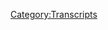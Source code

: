 {{Transcript
    | title         = [[207: Bus Station Photography and The Magic of Zoom]]
    | caption       = [https://knowledgefight.libsyn.com/knowledge-fight-bus-station-photography-and-the-magic-of-zoom Listen to this episode on Libsyn]
    | episodeNumber = [[207: Bus Station Photography and The Magic of Zoom|207]]
    | length        = 01:42:43
}}

{{MessageBox
    | header     = Warning: Bot Generated Content
    | text       = This transcript was automatically generated by transcription software and likely contains many mistakes and misattributions. Please check the audio for definitive quotes, attribution, and context.
    | image      = N3yvass4myg91.webp
    | imagewidth = 50px
    | id         = warning
}}

{{TranscriptBlock
    | name      = Unknown Speaker
    | timestamp = 00:00:00.000
    | text      = Andy in Kansas, you're on the air, thanks for holding.
}}

{{TranscriptBlock
    | name      = Unknown Speaker
    | timestamp = 00:00:04.000
    | text      = Hello Alex, I'm a first name caller, I'm a huge fan, I love your work.
}}

{{TranscriptBlock
    | name      = Unknown Speaker
    | timestamp = 00:00:07.200
    | text      = I love you.
}}

{{TranscriptBlock
    | name      = Unknown Speaker
    | timestamp = 00:00:07.679
    | text      = Hey everybody, welcome back to Knowledge Fight, I'm Dan.
}}

{{TranscriptBlock
    | name      = Unknown Speaker
    | timestamp = 00:00:10.000
    | text      = I'm Jordan.
}}

{{TranscriptBlock
    | name      = Unknown Speaker
    | timestamp = 00:00:10.560
    | text      = We're a couple dudes who like to sit around
}}

{{TranscriptBlock
    | name      = Unknown Speaker
    | timestamp = 00:00:13.199
    | text      = and drink a novelty beverages while talking about Alex Jones.
}}

{{TranscriptBlock
    | name      = Unknown Speaker
    | timestamp = 00:00:16.559
    | text      = Indeed we are, Dan.
}}

{{TranscriptBlock
    | name      = Unknown Speaker
    | timestamp = 00:00:18.480
    | text      = Yeah, what's up?
}}

{{TranscriptBlock
    | name      = Unknown Speaker
    | timestamp = 00:00:19.359
    | text      = See, you get fancy at the beginnings and I always say the same thing,
}}

{{TranscriptBlock
    | name      = Unknown Speaker
    | timestamp = 00:00:21.920
    | text      = so I wanted to try and get creative with my lilting boys.
}}

{{TranscriptBlock
    | name      = Unknown Speaker
    | timestamp = 00:00:24.879
    | text      = Yeah, no, you were doing great.
}}

{{TranscriptBlock
    | name      = Unknown Speaker
    | timestamp = 00:00:26.399
    | text      = My roller coaster of affects.
}}

{{TranscriptBlock
    | name      = Unknown Speaker
    | timestamp = 00:00:28.320
    | text      = I wouldn't say that it's a good thing to like run with,
}}

{{TranscriptBlock
    | name      = Unknown Speaker
    | timestamp = 00:00:31.600
    | text      = but as far as the first shot in the dark, I think it's a blue sky thinking.
}}

{{TranscriptBlock
    | name      = Unknown Speaker
    | timestamp = 00:00:35.840
    | text      = Rude.
}}

{{TranscriptBlock
    | name      = Unknown Speaker
    | timestamp = 00:00:36.079
    | text      = There's no bad ideas.
}}

{{TranscriptBlock
    | name      = Unknown Speaker
    | timestamp = 00:00:37.359
    | text      = Okay.
}}

{{TranscriptBlock
    | name      = Unknown Speaker
    | timestamp = 00:00:37.920
    | text      = Maybe try falsetto the entire time.
}}

{{TranscriptBlock
    | name      = Unknown Speaker
    | timestamp = 00:00:40.399
    | text      = I may do that.
}}

{{TranscriptBlock
    | name      = Unknown Speaker
    | timestamp = 00:00:41.039
    | text      = Let's take it again from the top.
}}

{{TranscriptBlock
    | name      = Unknown Speaker
    | timestamp = 00:00:42.479
    | text      = Hello.
}}

{{TranscriptBlock
    | name      = Unknown Speaker
    | timestamp = 00:00:43.359
    | text      = See, perfect.
}}

{{TranscriptBlock
    | name      = Unknown Speaker
    | timestamp = 00:00:44.240
    | text      = Thank you.
}}

{{TranscriptBlock
    | name      = Unknown Speaker
    | timestamp = 00:00:44.560
    | text      = I think we just nailed it.
}}

{{TranscriptBlock
    | name      = Unknown Speaker
    | timestamp = 00:00:45.840
    | text      = So what's going on, man?
}}

{{TranscriptBlock
    | name      = Unknown Speaker
    | timestamp = 00:00:46.960
    | text      = Uh, I don't know.
}}

{{TranscriptBlock
    | name      = Unknown Speaker
    | timestamp = 00:00:48.399
    | text      = I think that bit preceded my bit, so I'm cool with it.
}}

{{TranscriptBlock
    | name      = Unknown Speaker
    | timestamp = 00:00:51.039
    | text      = You don't need to ask me a vague question.
}}

{{TranscriptBlock
    | name      = Unknown Speaker
    | timestamp = 00:00:52.479
    | text      = I don't need to ask you a vague question.
}}

{{TranscriptBlock
    | name      = Unknown Speaker
    | timestamp = 00:00:54.560
    | text      = Although I am starting to like the fact that every vague question I have, uh,
}}

{{TranscriptBlock
    | name      = Unknown Speaker
    | timestamp = 00:00:59.840
    | text      = it results in a long story from you.
}}

{{TranscriptBlock
    | name      = Unknown Speaker
    | timestamp = 00:01:02.719
    | text      = Longer than expected.
}}

{{TranscriptBlock
    | name      = Unknown Speaker
    | timestamp = 00:01:03.759
    | text      = I know.
}}

{{TranscriptBlock
    | name      = Unknown Speaker
    | timestamp = 00:01:05.200
    | text      = So you don't want to give it a shot?
}}

{{TranscriptBlock
    | name      = Unknown Speaker
    | timestamp = 00:01:07.040
    | text      = See if you can strike paper.
}}

{{TranscriptBlock
    | name      = Unknown Speaker
    | timestamp = 00:01:08.640
    | text      = Let's see.
}}

{{TranscriptBlock
    | name      = Unknown Speaker
    | timestamp = 00:01:09.760
    | text      = Dan?
}}

{{TranscriptBlock
    | name      = Unknown Speaker
    | timestamp = 00:01:10.719
    | text      = Dan?
}}

{{TranscriptBlock
    | name      = Unknown Speaker
    | timestamp = 00:01:11.280
    | text      = Yeah, there we go.
}}

{{TranscriptBlock
    | name      = Unknown Speaker
    | timestamp = 00:01:12.400
    | text      = When did you first try hot sauce?
}}

{{TranscriptBlock
    | name      = Unknown Speaker
    | timestamp = 00:01:14.159
    | text      = First try?
}}

{{TranscriptBlock
    | name      = Unknown Speaker
    | timestamp = 00:01:14.799
    | text      = Oh, that's an interesting question.
}}

{{TranscriptBlock
    | name      = Unknown Speaker
    | timestamp = 00:01:16.719
    | text      = Thank you.
}}

{{TranscriptBlock
    | name      = Unknown Speaker
    | timestamp = 00:01:17.519
    | text      = But I don't think I have a good answer for that.
}}

{{TranscriptBlock
    | name      = Unknown Speaker
    | timestamp = 00:01:19.519
    | text      = I mean, thank you again.
}}

{{TranscriptBlock
    | name      = Unknown Speaker
    | timestamp = 00:01:21.120
    | text      = I mean, I did it.
}}

{{TranscriptBlock
    | name      = Unknown Speaker
    | timestamp = 00:01:22.000
    | text      = I liked salsas growing up and what have you, sure.
}}

{{TranscriptBlock
    | name      = Unknown Speaker
    | timestamp = 00:01:25.760
    | text      = Not a hot sauce.
}}

{{TranscriptBlock
    | name      = Unknown Speaker
    | timestamp = 00:01:26.799
    | text      = I remember, uh, my friends had like Dave's Insanity sauce.
}}

{{TranscriptBlock
    | name      = Unknown Speaker
    | timestamp = 00:01:31.120
    | text      = And I would try that every now and again, but that's just gross.
}}

{{TranscriptBlock
    | name      = Unknown Speaker
    | timestamp = 00:01:34.079
    | text      = That's just like really disgusting heat.
}}

{{TranscriptBlock
    | name      = Unknown Speaker
    | timestamp = 00:01:36.159
    | text      = Never heard of Dave's Insanity sauce.
}}

{{TranscriptBlock
    | name      = Unknown Speaker
    | timestamp = 00:01:37.680
    | text      = It was like an old prank sauce kind of thing.
}}

{{TranscriptBlock
    | name      = Unknown Speaker
    | timestamp = 00:01:39.599
    | text      = It's a prank sauce?
}}

{{TranscriptBlock
    | name      = Unknown Speaker
    | timestamp = 00:01:40.400
    | text      = You trick someone into eating it.
}}

{{TranscriptBlock
    | name      = Unknown Speaker
    | timestamp = 00:01:41.599
    | text      = There's a prank sauce?
}}

{{TranscriptBlock
    | name      = Unknown Speaker
    | timestamp = 00:01:42.640
    | text      = A lot of hot sauces are basically just for pranks.
}}

{{TranscriptBlock
    | name      = Unknown Speaker
    | timestamp = 00:01:44.640
    | text      = Oh, okay.
}}

{{TranscriptBlock
    | name      = Unknown Speaker
    | timestamp = 00:01:45.200
    | text      = They're so bad tasting, but they're super hot.
}}

{{TranscriptBlock
    | name      = Unknown Speaker
    | timestamp = 00:01:48.319
    | text      = There's no way you would want to eat them.
}}

{{TranscriptBlock
    | name      = Unknown Speaker
    | timestamp = 00:01:50.000
    | text      = So, so they are the, uh, uh, like peanut brittle of, uh, uh, condiments.
}}

{{TranscriptBlock
    | name      = Unknown Speaker
    | timestamp = 00:01:57.280
    | text      = Sure.
}}

{{TranscriptBlock
    | name      = Unknown Speaker
    | timestamp = 00:01:57.840
    | text      = Sure.
}}

{{TranscriptBlock
    | name      = Unknown Speaker
    | timestamp = 00:01:58.239
    | text      = They're always filled with exploding snakes.
}}

{{TranscriptBlock
    | name      = Unknown Speaker
    | timestamp = 00:02:00.239
    | text      = Yes.
}}

{{TranscriptBlock
    | name      = Unknown Speaker
    | timestamp = 00:02:00.480
    | text      = Yes, absolutely.
}}

{{TranscriptBlock
    | name      = Unknown Speaker
    | timestamp = 00:02:01.120
    | text      = The can, the mixed nuts.
}}

{{TranscriptBlock
    | name      = Unknown Speaker
    | timestamp = 00:02:02.480
    | text      = Yeah, exactly.
}}

{{TranscriptBlock
    | name      = Unknown Speaker
    | timestamp = 00:02:03.359
    | text      = Yeah.
}}

{{TranscriptBlock
    | name      = Unknown Speaker
    | timestamp = 00:02:03.840
    | text      = I don't know, man.
}}

{{TranscriptBlock
    | name      = Unknown Speaker
    | timestamp = 00:02:04.400
    | text      = Uh, probably within the last like four or five years or so is when I've gotten interested
}}

{{TranscriptBlock
    | name      = Unknown Speaker
    | timestamp = 00:02:08.400
    | text      = in like hotter hot sauce, certainly.
}}

{{TranscriptBlock
    | name      = Unknown Speaker
    | timestamp = 00:02:10.479
    | text      = But I've always had a taste for the spicy.
}}

{{TranscriptBlock
    | name      = Unknown Speaker
    | timestamp = 00:02:12.479
    | text      = I just, I just am fascinated by when we were in Austin and you spent God knows near an
}}

{{TranscriptBlock
    | name      = Unknown Speaker
    | timestamp = 00:02:18.080
    | text      = hour in the hot sauce store, just, just, uh, just tasting hot sauces.
}}

{{TranscriptBlock
    | name      = Unknown Speaker
    | timestamp = 00:02:23.520
    | text      = I find that, I find that interesting.
}}

{{TranscriptBlock
    | name      = Unknown Speaker
    | timestamp = 00:02:25.120
    | text      = Swing and a miss in terms of it turning into a story, but noble effort.
}}

{{TranscriptBlock
    | name      = Unknown Speaker
    | timestamp = 00:02:29.840
    | text      = I thought it was a great question.
}}

{{TranscriptBlock
    | name      = Unknown Speaker
    | timestamp = 00:02:31.120
    | text      = It's, it's not bad.
}}

{{TranscriptBlock
    | name      = Unknown Speaker
    | timestamp = 00:02:32.479
    | text      = And, uh, speaking of other things that are not bad, in fact, they are good.
}}

{{TranscriptBlock
    | name      = Unknown Speaker
    | timestamp = 00:02:37.360
    | text      = Great transition.
}}

{{TranscriptBlock
    | name      = Unknown Speaker
    | timestamp = 00:02:38.159
    | text      = Thanks.
}}

{{TranscriptBlock
    | name      = Unknown Speaker
    | timestamp = 00:02:38.719
    | text      = They are good.
}}

{{TranscriptBlock
    | name      = Unknown Speaker
    | timestamp = 00:02:39.680
    | text      = Uh, like to give a shout out to some new donors to the podcast.
}}

{{TranscriptBlock
    | name      = Unknown Speaker
    | timestamp = 00:02:43.280
    | text      = Like to say, first of all, thank you, John.
}}

{{TranscriptBlock
    | name      = Unknown Speaker
    | timestamp = 00:02:45.039
    | text      = You are now a policy wonk.
}}

{{TranscriptBlock
    | name      = Unknown Speaker
    | timestamp = 00:02:46.719
    | text      = I'm a policy wonk.
}}

{{TranscriptBlock
    | name      = Unknown Speaker
    | timestamp = 00:02:47.840
    | text      = Thank you, Johnny.
}}

{{TranscriptBlock
    | name      = Unknown Speaker
    | timestamp = 00:02:48.639
    | text      = Thank you very much, John.
}}

{{TranscriptBlock
    | name      = Unknown Speaker
    | timestamp = 00:02:49.759
    | text      = Also, I'd like to say thank you to someone else who has joined up with the team.
}}

{{TranscriptBlock
    | name      = Unknown Speaker
    | timestamp = 00:02:52.960
    | text      = Very thrilled to have this person on board.
}}

{{TranscriptBlock
    | name      = Unknown Speaker
    | timestamp = 00:02:54.719
    | text      = Thank you so much, Perla.
}}

{{TranscriptBlock
    | name      = Unknown Speaker
    | timestamp = 00:02:55.919
    | text      = You are now a policy wonk.
}}

{{TranscriptBlock
    | name      = Unknown Speaker
    | timestamp = 00:02:57.759
    | text      = I'm a policy wonk.
}}

{{TranscriptBlock
    | name      = Unknown Speaker
    | timestamp = 00:02:58.879
    | text      = Thank you much.
}}

{{TranscriptBlock
    | name      = Unknown Speaker
    | timestamp = 00:02:59.439
    | text      = Welcome aboard Perla.
}}

{{TranscriptBlock
    | name      = Unknown Speaker
    | timestamp = 00:03:00.879
    | text      = Also one, one last walk to welcome, welcome aboard on today's voyage.
}}

{{TranscriptBlock
    | name      = Unknown Speaker
    | timestamp = 00:03:06.000
    | text      = Say thank you so much and welcome aboard Andrew.
}}

{{TranscriptBlock
    | name      = Unknown Speaker
    | timestamp = 00:03:08.560
    | text      = You are now a policy wonk.
}}

{{TranscriptBlock
    | name      = Unknown Speaker
    | timestamp = 00:03:10.560
    | text      = I'm a policy wonk.
}}

{{TranscriptBlock
    | name      = Unknown Speaker
    | timestamp = 00:03:11.759
    | text      = Thank you very much, Andrew.
}}

{{TranscriptBlock
    | name      = Unknown Speaker
    | timestamp = 00:03:13.360
    | text      = You have joined our Dakotas as being one of the most numbered names that we have.
}}

{{TranscriptBlock
    | name      = Unknown Speaker
    | timestamp = 00:03:20.719
    | text      = I don't know about most, but there are some Andrews.
}}

{{TranscriptBlock
    | name      = Unknown Speaker
    | timestamp = 00:03:23.280
    | text      = And we welcome them all and appreciate them all.
}}

{{TranscriptBlock
    | name      = Unknown Speaker
    | timestamp = 00:03:25.439
    | text      = All Andrews are welcome, except for Andrew Wright, who I went to elementary school with.
}}

{{TranscriptBlock
    | name      = Unknown Speaker
    | timestamp = 00:03:31.039
    | text      = If you're that guy, fuck off.
}}

{{TranscriptBlock
    | name      = Unknown Speaker
    | timestamp = 00:03:32.719
    | text      = Or Andrew Breitbart, because you're dead and I know that your credit card doesn't work anymore.
}}

{{TranscriptBlock
    | name      = Unknown Speaker
    | timestamp = 00:03:36.560
    | text      = I don't know if that's true.
}}

{{TranscriptBlock
    | name      = Unknown Speaker
    | timestamp = 00:03:37.680
    | text      = I know he voted in the last election.
}}

{{TranscriptBlock
    | name      = Unknown Speaker
    | timestamp = 00:03:39.360
    | text      = Undoubtedly, 10 million illegals voted in his name.
}}

{{TranscriptBlock
    | name      = Unknown Speaker
    | timestamp = 00:03:42.159
    | text      = That's absolutely true.
}}

{{TranscriptBlock
    | name      = Unknown Speaker
    | timestamp = 00:03:44.319
    | text      = So Jordan, today, it's Wacky Wednesday.
}}

{{TranscriptBlock
    | name      = Unknown Speaker
    | timestamp = 00:03:47.039
    | text      = What?
}}

{{TranscriptBlock
    | name      = Unknown Speaker
    | timestamp = 00:03:47.680
    | text      = It's Wacky Wednesday?
}}

{{TranscriptBlock
    | name      = Unknown Speaker
    | timestamp = 00:03:49.039
    | text      = It is.
}}

{{TranscriptBlock
    | name      = Unknown Speaker
    | timestamp = 00:03:49.439
    | text      = So that means one thing and one thing only.
}}

{{TranscriptBlock
    | name      = Unknown Speaker
    | timestamp = 00:03:51.520
    | text      = We are taking a little break from Alex Jones conversation to dive into one of our other side
}}

{{TranscriptBlock
    | name      = Unknown Speaker
    | timestamp = 00:03:57.439
    | text      = worlds.
}}

{{TranscriptBlock
    | name      = Unknown Speaker
    | timestamp = 00:03:58.960
    | text      = I'm betting we're going into Jim Baker today.
}}

{{TranscriptBlock
    | name      = Unknown Speaker
    | timestamp = 00:04:01.199
    | text      = We are not.
}}

{{TranscriptBlock
    | name      = Unknown Speaker
    | timestamp = 00:04:01.919
    | text      = Oh shit.
}}

{{TranscriptBlock
    | name      = Unknown Speaker
    | timestamp = 00:04:02.560
    | text      = Doing Project Camelot.
}}

{{TranscriptBlock
    | name      = Unknown Speaker
    | timestamp = 00:04:03.680
    | text      = Really?
}}

{{TranscriptBlock
    | name      = Unknown Speaker
    | timestamp = 00:04:04.159
    | text      = Here's the reason why.
}}

{{TranscriptBlock
    | name      = Unknown Speaker
    | timestamp = 00:04:05.520
    | text      = Carrie has been going buck wild putting out stuff.
}}

{{TranscriptBlock
    | name      = Unknown Speaker
    | timestamp = 00:04:08.000
    | text      = Oh, okay, good.
}}

{{TranscriptBlock
    | name      = Unknown Speaker
    | timestamp = 00:04:08.719
    | text      = She's been putting out a lot of content lately.
}}

{{TranscriptBlock
    | name      = Unknown Speaker
    | timestamp = 00:04:11.360
    | text      = Whereas before it was a little bit of a dry spell.
}}

{{TranscriptBlock
    | name      = Unknown Speaker
    | timestamp = 00:04:13.520
    | text      = She wasn't putting out a whole lot.
}}

{{TranscriptBlock
    | name      = Unknown Speaker
    | timestamp = 00:04:14.800
    | text      = That's what I was saying.
}}

{{TranscriptBlock
    | name      = Unknown Speaker
    | timestamp = 00:04:15.520
    | text      = We had only had like a first stretch there.
}}

{{TranscriptBlock
    | name      = Unknown Speaker
    | timestamp = 00:04:18.160
    | text      = We'd only done one Project Camelot in like three or four weeks.
}}

{{TranscriptBlock
    | name      = Unknown Speaker
    | timestamp = 00:04:21.759
    | text      = So I just assumed that she didn't put out enough high quality content for us to take
}}

{{TranscriptBlock
    | name      = Unknown Speaker
    | timestamp = 00:04:26.240
    | text      = it down.
}}

{{TranscriptBlock
    | name      = Unknown Speaker
    | timestamp = 00:04:26.720
    | text      = She wasn't for a while.
}}

{{TranscriptBlock
    | name      = Unknown Speaker
    | timestamp = 00:04:28.000
    | text      = And then now she's sort of back to fighting shape.
}}

{{TranscriptBlock
    | name      = Unknown Speaker
    | timestamp = 00:04:30.720
    | text      = She's back in form.
}}

{{TranscriptBlock
    | name      = Unknown Speaker
    | timestamp = 00:04:32.079
    | text      = In mid-season form, as it were.
}}

{{TranscriptBlock
    | name      = Unknown Speaker
    | timestamp = 00:04:33.680
    | text      = Right, all right, good.
}}

{{TranscriptBlock
    | name      = Unknown Speaker
    | timestamp = 00:04:34.480
    | text      = And she is swinging for the fences and it's great.
}}

{{TranscriptBlock
    | name      = Unknown Speaker
    | timestamp = 00:04:37.439
    | text      = Also, there's something that's going to come up on this episode that I think is one of
}}

{{TranscriptBlock
    | name      = Unknown Speaker
    | timestamp = 00:04:40.160
    | text      = the fucking funniest things I've ever heard in my life.
}}

{{TranscriptBlock
    | name      = Unknown Speaker
    | timestamp = 00:04:43.600
    | text      = So it necessitates us talking about this.
}}

{{TranscriptBlock
    | name      = Unknown Speaker
    | timestamp = 00:04:45.680
    | text      = Gotcha.
}}

{{TranscriptBlock
    | name      = Unknown Speaker
    | timestamp = 00:04:46.079
    | text      = But also at the same time, the reason that we haven't been going back to Jim Baker
}}

{{TranscriptBlock
    | name      = Unknown Speaker
    | timestamp = 00:04:49.680
    | text      = so much is almost I think we've dealt with him.
}}

{{TranscriptBlock
    | name      = Unknown Speaker
    | timestamp = 00:04:52.879
    | text      = We did kind of nail it.
}}

{{TranscriptBlock
    | name      = Unknown Speaker
    | timestamp = 00:04:54.079
    | text      = I've listened to a bunch more episodes and it's so much crass salesmanship.
}}

{{TranscriptBlock
    | name      = Unknown Speaker
    | timestamp = 00:04:57.920
    | text      = Yeah.
}}

{{TranscriptBlock
    | name      = Unknown Speaker
    | timestamp = 00:04:58.399
    | text      = It's so pathetic.
}}

{{TranscriptBlock
    | name      = Unknown Speaker
    | timestamp = 00:05:00.959
    | text      = I've listened to him and I'm like, how would we talk about this?
}}

{{TranscriptBlock
    | name      = Unknown Speaker
    | timestamp = 00:05:03.759
    | text      = It'd be exactly the same thing as a bunch of the other episodes.
}}

{{TranscriptBlock
    | name      = Unknown Speaker
    | timestamp = 00:05:07.279
    | text      = Yeah, but he's not always wearing a tuxedo.
}}

{{TranscriptBlock
    | name      = Unknown Speaker
    | timestamp = 00:05:09.680
    | text      = So that's true.
}}

{{TranscriptBlock
    | name      = Unknown Speaker
    | timestamp = 00:05:10.639
    | text      = Yeah, but I like a banquet bucket, but sometimes you just need a regular bucket.
}}

{{TranscriptBlock
    | name      = Unknown Speaker
    | timestamp = 00:05:16.800
    | text      = But I do reserve the right to, if he has someone else on, like Apollo White Kane or something
}}

{{TranscriptBlock
    | name      = Unknown Speaker
    | timestamp = 00:05:23.360
    | text      = like that.
}}

{{TranscriptBlock
    | name      = Unknown Speaker
    | timestamp = 00:05:23.759
    | text      = Oh yeah, no, she should be hit by a car.
}}

{{TranscriptBlock
    | name      = Unknown Speaker
    | timestamp = 00:05:25.759
    | text      = Then it's worth getting back into and dissecting the sort of intersection of his doomsday faith
}}

{{TranscriptBlock
    | name      = Unknown Speaker
    | timestamp = 00:05:31.040
    | text      = buckets and politics.
}}

{{TranscriptBlock
    | name      = Unknown Speaker
    | timestamp = 00:05:32.560
    | text      = Yeah.
}}

{{TranscriptBlock
    | name      = Unknown Speaker
    | timestamp = 00:05:32.800
    | text      = Like I think that's worthwhile, but he's not doing as much of that in the episodes that
}}

{{TranscriptBlock
    | name      = Unknown Speaker
    | timestamp = 00:05:36.000
    | text      = I've watched and I don't want to waste hours and hours of my time like fishing in this
}}

{{TranscriptBlock
    | name      = Unknown Speaker
    | timestamp = 00:05:41.199
    | text      = dry well of Jim Baker.
}}

{{TranscriptBlock
    | name      = Unknown Speaker
    | timestamp = 00:05:43.199
    | text      = It's a waste of my time.
}}

{{TranscriptBlock
    | name      = Unknown Speaker
    | timestamp = 00:05:44.720
    | text      = I think, but everybody wants you to do that.
}}

{{TranscriptBlock
    | name      = Unknown Speaker
    | timestamp = 00:05:47.199
    | text      = Right.
}}

{{TranscriptBlock
    | name      = Unknown Speaker
    | timestamp = 00:05:48.959
    | text      = That's fair.
}}

{{TranscriptBlock
    | name      = Unknown Speaker
    | timestamp = 00:05:49.759
    | text      = People do want me to be pissed off.
}}

{{TranscriptBlock
    | name      = Unknown Speaker
    | timestamp = 00:05:51.680
    | text      = That is sort of part of the charm of the show.
}}

{{TranscriptBlock
    | name      = Unknown Speaker
    | timestamp = 00:05:54.319
    | text      = That is a little bit of the show is everybody wants you to torture yourself so we don't
}}

{{TranscriptBlock
    | name      = Unknown Speaker
    | timestamp = 00:05:57.920
    | text      = have to.
}}

{{TranscriptBlock
    | name      = Unknown Speaker
    | timestamp = 00:05:58.240
    | text      = Yeah, I guess so.
}}

{{TranscriptBlock
    | name      = Unknown Speaker
    | timestamp = 00:06:00.480
    | text      = Then also the other thing too is I want to expand the sort of bullpen.
}}

{{TranscriptBlock
    | name      = Unknown Speaker
    | timestamp = 00:06:04.720
    | text      = The roster.
}}

{{TranscriptBlock
    | name      = Unknown Speaker
    | timestamp = 00:06:05.519
    | text      = Of non-Alex Jones stuff.
}}

{{TranscriptBlock
    | name      = Unknown Speaker
    | timestamp = 00:06:06.959
    | text      = And so in the future, one of the things that we are going to do, you and I have discussed
}}

{{TranscriptBlock
    | name      = Unknown Speaker
    | timestamp = 00:06:09.920
    | text      = this off air.
}}

{{TranscriptBlock
    | name      = Unknown Speaker
    | timestamp = 00:06:10.879
    | text      = I might as well let people know.
}}

{{TranscriptBlock
    | name      = Unknown Speaker
    | timestamp = 00:06:12.959
    | text      = I think we're going to talk a bit more about Joe Rogan in the future.
}}

{{TranscriptBlock
    | name      = Unknown Speaker
    | timestamp = 00:06:15.759
    | text      = Yeah.
}}

{{TranscriptBlock
    | name      = Unknown Speaker
    | timestamp = 00:06:16.079
    | text      = I think we're going to dive into a little bit of his catalog and go through some of
}}

{{TranscriptBlock
    | name      = Unknown Speaker
    | timestamp = 00:06:20.399
    | text      = that stuff.
}}

{{TranscriptBlock
    | name      = Unknown Speaker
    | timestamp = 00:06:21.279
    | text      = But that's pretty intensive.
}}

{{TranscriptBlock
    | name      = Unknown Speaker
    | timestamp = 00:06:22.800
    | text      = And so I'm not ready to do that today.
}}

{{TranscriptBlock
    | name      = Unknown Speaker
    | timestamp = 00:06:24.879
    | text      = And thus we talk about Project Camelot.
}}

{{TranscriptBlock
    | name      = Unknown Speaker
    | timestamp = 00:06:27.600
    | text      = And like I said, one of the funniest fucking things I've ever seen in my life.
}}

{{TranscriptBlock
    | name      = Unknown Speaker
    | timestamp = 00:06:31.040
    | text      = Yeah, we talked about maybe doing an episode with Jordan Peterson on it.
}}

{{TranscriptBlock
    | name      = Unknown Speaker
    | timestamp = 00:06:36.079
    | text      = Yeah, yeah.
}}

{{TranscriptBlock
    | name      = Unknown Speaker
    | timestamp = 00:06:36.879
    | text      = And I actually think that's not worthwhile.
}}

{{TranscriptBlock
    | name      = Unknown Speaker
    | timestamp = 00:06:38.639
    | text      = Not as worthwhile.
}}

{{TranscriptBlock
    | name      = Unknown Speaker
    | timestamp = 00:06:39.600
    | text      = I think a lot of people are doing takedowns of Jordan Peterson and God bless him for it.
}}

{{TranscriptBlock
    | name      = Unknown Speaker
    | timestamp = 00:06:43.519
    | text      = Yeah.
}}

{{TranscriptBlock
    | name      = Unknown Speaker
    | timestamp = 00:06:43.839
    | text      = You know, I don't know if we need to recreate other people's work that's already been
}}

{{TranscriptBlock
    | name      = Unknown Speaker
    | timestamp = 00:06:48.879
    | text      = done.
}}

{{TranscriptBlock
    | name      = Unknown Speaker
    | timestamp = 00:06:49.439
    | text      = But I think that there's a story going on with Joe Rogan's path towards his alt-right
}}

{{TranscriptBlock
    | name      = Unknown Speaker
    | timestamp = 00:06:54.480
    | text      = Nazi adjacent behavior that is not being told.
}}

{{TranscriptBlock
    | name      = Unknown Speaker
    | timestamp = 00:06:59.120
    | text      = I think that there is a path that is interesting that I found through analyzing his guest list
}}

{{TranscriptBlock
    | name      = Unknown Speaker
    | timestamp = 00:07:05.360
    | text      = that I think is worth getting into.
}}

{{TranscriptBlock
    | name      = Unknown Speaker
    | timestamp = 00:07:07.279
    | text      = And I hope we can do that in the very near future.
}}

{{TranscriptBlock
    | name      = Unknown Speaker
    | timestamp = 00:07:09.680
    | text      = And look, I'm not saying that it's contingent upon this.
}}

{{TranscriptBlock
    | name      = Unknown Speaker
    | timestamp = 00:07:13.279
    | text      = But if you want to support the show, it helps a lot towards us making these goals that we
}}

{{TranscriptBlock
    | name      = Unknown Speaker
    | timestamp = 00:07:18.000
    | text      = have a reality, towards making the work that needs to be done easier to do.
}}

{{TranscriptBlock
    | name      = Unknown Speaker
    | timestamp = 00:07:23.759
    | text      = So if you would like to support the show like these policy wonks we've shouted out today
}}

{{TranscriptBlock
    | name      = Unknown Speaker
    | timestamp = 00:07:27.920
    | text      = and every day in the past, you can go to our website, knowledgefight.com, click support
}}

{{TranscriptBlock
    | name      = Unknown Speaker
    | timestamp = 00:07:31.439
    | text      = the show.
}}

{{TranscriptBlock
    | name      = Unknown Speaker
    | timestamp = 00:07:32.079
    | text      = We would appreciate it.
}}

{{TranscriptBlock
    | name      = Unknown Speaker
    | timestamp = 00:07:32.959
    | text      = Perfect.
}}

{{TranscriptBlock
    | name      = Unknown Speaker
    | timestamp = 00:07:33.439
    | text      = So Jordan, today it is time for Project Camelot.
}}

{{TranscriptBlock
    | name      = Unknown Speaker
    | timestamp = 00:07:36.480
    | text      = Yes.
}}

{{TranscriptBlock
    | name      = Unknown Speaker
    | timestamp = 00:07:36.879
    | text      = Here is an out of context drop from today's show.
}}

{{TranscriptBlock
    | name      = Unknown Speaker
    | timestamp = 00:07:39.519
    | text      = I have remote view of the moon, actually.
}}

{{TranscriptBlock
    | name      = Unknown Speaker
    | timestamp = 00:07:42.399
    | text      = OK.
}}

{{TranscriptBlock
    | name      = Unknown Speaker
    | timestamp = 00:07:45.519
    | text      = All right, Carrie.
}}

{{TranscriptBlock
    | name      = Unknown Speaker
    | timestamp = 00:07:47.920
    | text      = Can't you just regular view it?
}}

{{TranscriptBlock
    | name      = Unknown Speaker
    | timestamp = 00:07:50.319
    | text      = Nope.
}}

{{TranscriptBlock
    | name      = Unknown Speaker
    | timestamp = 00:07:51.040
    | text      = You can just look up.
}}

{{TranscriptBlock
    | name      = Unknown Speaker
    | timestamp = 00:07:52.319
    | text      = She's got a remote view of that moon.
}}

{{TranscriptBlock
    | name      = Unknown Speaker
    | timestamp = 00:07:54.319
    | text      = What does that even mean?
}}

{{TranscriptBlock
    | name      = Unknown Speaker
    | timestamp = 00:07:55.600
    | text      = She's gone to bed and dreamt of the moon.
}}

{{TranscriptBlock
    | name      = Unknown Speaker
    | timestamp = 00:07:58.319
    | text      = But if you're remote viewing, does that mean she's stood on the moon?
}}

{{TranscriptBlock
    | name      = Unknown Speaker
    | timestamp = 00:08:02.240
    | text      = She has the experience of her astral body being on the moon, I guess, or something like
}}

{{TranscriptBlock
    | name      = Unknown Speaker
    | timestamp = 00:08:06.720
    | text      = that.
}}

{{TranscriptBlock
    | name      = Unknown Speaker
    | timestamp = 00:08:06.720
    | text      = It's not that interesting, though.
}}

{{TranscriptBlock
    | name      = Unknown Speaker
    | timestamp = 00:08:08.399
    | text      = I would assume it's not.
}}

{{TranscriptBlock
    | name      = Unknown Speaker
    | timestamp = 00:08:10.240
    | text      = But turns out it fucking is.
}}

{{TranscriptBlock
    | name      = Unknown Speaker
    | timestamp = 00:08:12.560
    | text      = OK, well then now I'm in.
}}

{{TranscriptBlock
    | name      = Unknown Speaker
    | timestamp = 00:08:14.560
    | text      = That is going to be a theme on today's episode.
}}

{{TranscriptBlock
    | name      = Unknown Speaker
    | timestamp = 00:08:17.120
    | text      = How interesting is the moon?
}}

{{TranscriptBlock
    | name      = Unknown Speaker
    | timestamp = 00:08:21.839
    | text      = That is a game show that would last exactly three episodes.
}}

{{TranscriptBlock
    | name      = Unknown Speaker
    | timestamp = 00:08:24.959
    | text      = So Jordan, today's episode, it starts unlike any other episode of Project Camelot I've
}}

{{TranscriptBlock
    | name      = Unknown Speaker
    | timestamp = 00:08:31.360
    | text      = ever heard in that I don't know why Carrie didn't just say, I'll start half an hour later.
}}

{{TranscriptBlock
    | name      = Unknown Speaker
    | timestamp = 00:08:38.559
    | text      = Hi, I'm Carrie Cassidy.
}}

{{TranscriptBlock
    | name      = Unknown Speaker
    | timestamp = 00:08:39.919
    | text      = And it turns out Eddie Page is a giant racist.
}}

{{TranscriptBlock
    | name      = Unknown Speaker
    | timestamp = 00:08:42.399
    | text      = And I apologize.
}}

{{TranscriptBlock
    | name      = Unknown Speaker
    | timestamp = 00:08:43.279
    | text      = Is that how it starts?
}}

{{TranscriptBlock
    | name      = Unknown Speaker
    | timestamp = 00:08:44.080
    | text      = Hi, everyone.
}}

{{TranscriptBlock
    | name      = Unknown Speaker
    | timestamp = 00:08:45.039
    | text      = I'm Carrie Cassidy from Project Camelot.
}}

{{TranscriptBlock
    | name      = Unknown Speaker
    | timestamp = 00:08:47.679
    | text      = And very happy to be here tonight.
}}

{{TranscriptBlock
    | name      = Unknown Speaker
    | timestamp = 00:08:50.960
    | text      = But unfortunately, my guest, Bruce Seestal, I think he didn't get my message sort of scheduling
}}

{{TranscriptBlock
    | name      = Unknown Speaker
    | timestamp = 00:08:59.279
    | text      = him for an agreed upon time.
}}

{{TranscriptBlock
    | name      = Unknown Speaker
    | timestamp = 00:09:01.759
    | text      = So I texted him over on his channel where he just posted a video.
}}

{{TranscriptBlock
    | name      = Unknown Speaker
    | timestamp = 00:09:06.480
    | text      = Don't need to have this conversation on air.
}}

{{TranscriptBlock
    | name      = Unknown Speaker
    | timestamp = 00:09:08.159
    | text      = Maybe he'll see my comment under that video, reminding him and trying to see.
}}

{{TranscriptBlock
    | name      = Unknown Speaker
    | timestamp = 00:09:12.639
    | text      = She commented on a video?
}}

{{TranscriptBlock
    | name      = Unknown Speaker
    | timestamp = 00:09:13.919
    | text      = We got our wires crossed as to the time when he was going to come on the show.
}}

{{TranscriptBlock
    | name      = Unknown Speaker
    | timestamp = 00:09:18.399
    | text      = All right, so so if I understand correctly, we got a no show.
}}

{{TranscriptBlock
    | name      = Unknown Speaker
    | timestamp = 00:09:24.799
    | text      = If I understand correctly.
}}

{{TranscriptBlock
    | name      = Unknown Speaker
    | timestamp = 00:09:26.080
    | text      = Yeah, this guy was supposed to be on the show.
}}

{{TranscriptBlock
    | name      = Unknown Speaker
    | timestamp = 00:09:28.159
    | text      = Bruce Seestal.
}}

{{TranscriptBlock
    | name      = Unknown Speaker
    | timestamp = 00:09:29.759
    | text      = Bruce Seestal.
}}

{{TranscriptBlock
    | name      = Unknown Speaker
    | timestamp = 00:09:31.120
    | text      = Oh, I thought his name was like Bruce Seestal.
}}

{{TranscriptBlock
    | name      = Unknown Speaker
    | timestamp = 00:09:34.000
    | text      = I thought it was Bruce Seestal.
}}

{{TranscriptBlock
    | name      = Unknown Speaker
    | timestamp = 00:09:37.679
    | text      = It's as if his vision is everything.
}}

{{TranscriptBlock
    | name      = Unknown Speaker
    | timestamp = 00:09:40.320
    | text      = He sees everything.
}}

{{TranscriptBlock
    | name      = Unknown Speaker
    | timestamp = 00:09:41.279
    | text      = He sees all.
}}

{{TranscriptBlock
    | name      = Unknown Speaker
    | timestamp = 00:09:41.919
    | text      = Yes.
}}

{{TranscriptBlock
    | name      = Unknown Speaker
    | timestamp = 00:09:42.559
    | text      = Bruce Omniscient.
}}

{{TranscriptBlock
    | name      = Unknown Speaker
    | timestamp = 00:09:43.600
    | text      = His name is Bruce Swartz, I believe.
}}

{{TranscriptBlock
    | name      = Unknown Speaker
    | timestamp = 00:09:45.679
    | text      = OK, yeah.
}}

{{TranscriptBlock
    | name      = Unknown Speaker
    | timestamp = 00:09:46.559
    | text      = So she messaged him right through whatever messaging app.
}}

{{TranscriptBlock
    | name      = Unknown Speaker
    | timestamp = 00:09:51.759
    | text      = He did not respond.
}}

{{TranscriptBlock
    | name      = Unknown Speaker
    | timestamp = 00:09:53.039
    | text      = Turns out he was live streaming at the time or uploading a video or so.
}}

{{TranscriptBlock
    | name      = Unknown Speaker
    | timestamp = 00:09:57.840
    | text      = She commented on the video.
}}

{{TranscriptBlock
    | name      = Unknown Speaker
    | timestamp = 00:10:00.240
    | text      = Hey, remember how you were going to do my show at this exact moment right now?
}}

{{TranscriptBlock
    | name      = Unknown Speaker
    | timestamp = 00:10:05.360
    | text      = Yeah.
}}

{{TranscriptBlock
    | name      = Unknown Speaker
    | timestamp = 00:10:06.480
    | text      = And so she still went on air?
}}

{{TranscriptBlock
    | name      = Unknown Speaker
    | timestamp = 00:10:08.320
    | text      = See, that's the part that's confusing to me is like you can just not do it.
}}

{{TranscriptBlock
    | name      = Unknown Speaker
    | timestamp = 00:10:13.600
    | text      = You just not do the show.
}}

{{TranscriptBlock
    | name      = Unknown Speaker
    | timestamp = 00:10:14.799
    | text      = Like, does she have a live streaming time?
}}

{{TranscriptBlock
    | name      = Unknown Speaker
    | timestamp = 00:10:16.879
    | text      = Is she like we live stream at 5 p.m.
}}

{{TranscriptBlock
    | name      = Unknown Speaker
    | timestamp = 00:10:20.559
    | text      = From everything I can tell.
}}

{{TranscriptBlock
    | name      = Unknown Speaker
    | timestamp = 00:10:21.919
    | text      = No, it's pretty it's pretty inconsistent because she'll do like three or four in a
}}

{{TranscriptBlock
    | name      = Unknown Speaker
    | timestamp = 00:10:26.000
    | text      = week and then none in a week.
}}

{{TranscriptBlock
    | name      = Unknown Speaker
    | timestamp = 00:10:27.200
    | text      = OK.
}}

{{TranscriptBlock
    | name      = Unknown Speaker
    | timestamp = 00:10:27.679
    | text      = You know, so it's not like same bat time, same bat channel.
}}

{{TranscriptBlock
    | name      = Unknown Speaker
    | timestamp = 00:10:31.919
    | text      = You know, it's not like that.
}}

{{TranscriptBlock
    | name      = Unknown Speaker
    | timestamp = 00:10:33.200
    | text      = Right, right, right.
}}

{{TranscriptBlock
    | name      = Unknown Speaker
    | timestamp = 00:10:34.480
    | text      = But I admire it.
}}

{{TranscriptBlock
    | name      = Unknown Speaker
    | timestamp = 00:10:35.519
    | text      = So she went on air just to cuck him out for not showing up on.
}}

{{TranscriptBlock
    | name      = Unknown Speaker
    | timestamp = 00:10:38.480
    | text      = Somewhat.
}}

{{TranscriptBlock
    | name      = Unknown Speaker
    | timestamp = 00:10:38.960
    | text      = And I look I'm confused by why you don't just say, hey, I didn't show up.
}}

{{TranscriptBlock
    | name      = Unknown Speaker
    | timestamp = 00:10:42.639
    | text      = I got the night off.
}}

{{TranscriptBlock
    | name      = Unknown Speaker
    | timestamp = 00:10:43.759
    | text      = But I also like I'm saying, I admire the hustle.
}}

{{TranscriptBlock
    | name      = Unknown Speaker
    | timestamp = 00:10:47.120
    | text      = I admire the like, no, we are doing the show.
}}

{{TranscriptBlock
    | name      = Unknown Speaker
    | timestamp = 00:10:51.200
    | text      = He was supposed to be here just because he's not here.
}}

{{TranscriptBlock
    | name      = Unknown Speaker
    | timestamp = 00:10:53.279
    | text      = Doesn't mean we're not going to do the fucking show.
}}

{{TranscriptBlock
    | name      = Unknown Speaker
    | timestamp = 00:10:55.120
    | text      = Damn shit.
}}

{{TranscriptBlock
    | name      = Unknown Speaker
    | timestamp = 00:10:56.399
    | text      = This is show business.
}}

{{TranscriptBlock
    | name      = Unknown Speaker
    | timestamp = 00:10:58.240
    | text      = Absolutely.
}}

{{TranscriptBlock
    | name      = Unknown Speaker
    | timestamp = 00:10:59.039
    | text      = It isn't show a hobby.
}}

{{TranscriptBlock
    | name      = Unknown Speaker
    | timestamp = 00:11:02.320
    | text      = Show business, not show beeswax.
}}

{{TranscriptBlock
    | name      = Unknown Speaker
    | timestamp = 00:11:05.360
    | text      = Hey, how you doing?
}}

{{TranscriptBlock
    | name      = Unknown Speaker
    | timestamp = 00:11:08.879
    | text      = So beeswax sees all actually.
}}

{{TranscriptBlock
    | name      = Unknown Speaker
    | timestamp = 00:11:11.360
    | text      = So because this guy is a no show, that means that Kerry needs to spend the beginning of
}}

{{TranscriptBlock
    | name      = Unknown Speaker
    | timestamp = 00:11:17.120
    | text      = the show.
}}

{{TranscriptBlock
    | name      = Unknown Speaker
    | timestamp = 00:11:18.320
    | text      = I don't just basically doing some housekeeping, you know, just like, you know, I'm saying
}}

{{TranscriptBlock
    | name      = Unknown Speaker
    | timestamp = 00:11:23.440
    | text      = like, hey, by the way, aliens are real guys.
}}

{{TranscriptBlock
    | name      = Unknown Speaker
    | timestamp = 00:11:25.919
    | text      = I know we're waiting for our guests, but let me just run down the list of things.
}}

{{TranscriptBlock
    | name      = Unknown Speaker
    | timestamp = 00:11:29.440
    | text      = Weather weapons, totally real.
}}

{{TranscriptBlock
    | name      = Unknown Speaker
    | timestamp = 00:11:31.200
    | text      = That's what happened in North Carolina.
}}

{{TranscriptBlock
    | name      = Unknown Speaker
    | timestamp = 00:11:33.200
    | text      = I don't even know if it's still there.
}}

{{TranscriptBlock
    | name      = Unknown Speaker
    | timestamp = 00:11:35.600
    | text      = Raptors, they are actually in the hurricane and that is why people are dying.
}}

{{TranscriptBlock
    | name      = Unknown Speaker
    | timestamp = 00:11:40.080
    | text      = They are being hit by flying raptors.
}}

{{TranscriptBlock
    | name      = Unknown Speaker
    | timestamp = 00:11:41.919
    | text      = Raptor cane.
}}

{{TranscriptBlock
    | name      = Unknown Speaker
    | timestamp = 00:11:43.279
    | text      = Yeah.
}}

{{TranscriptBlock
    | name      = Unknown Speaker
    | timestamp = 00:11:44.559
    | text      = That would be a that's the next movie.
}}

{{TranscriptBlock
    | name      = Unknown Speaker
    | timestamp = 00:11:46.720
    | text      = That's a sci-fi channel movie right there.
}}

{{TranscriptBlock
    | name      = Unknown Speaker
    | timestamp = 00:11:48.720
    | text      = Undoubtedly.
}}

{{TranscriptBlock
    | name      = Unknown Speaker
    | timestamp = 00:11:49.440
    | text      = God damn it.
}}

{{TranscriptBlock
    | name      = Unknown Speaker
    | timestamp = 00:11:50.080
    | text      = They should hire her.
}}

{{TranscriptBlock
    | name      = Unknown Speaker
    | timestamp = 00:11:51.279
    | text      = Yeah, totally.
}}

{{TranscriptBlock
    | name      = Unknown Speaker
    | timestamp = 00:11:52.480
    | text      = So they she asks for like questions, but of course none come in.
}}

{{TranscriptBlock
    | name      = Unknown Speaker
    | timestamp = 00:11:56.799
    | text      = And so she just sort of rambles and checks in on some things that are happening around
}}

{{TranscriptBlock
    | name      = Unknown Speaker
    | timestamp = 00:12:01.200
    | text      = the world of Project Camelot.
}}

{{TranscriptBlock
    | name      = Unknown Speaker
    | timestamp = 00:12:03.279
    | text      = Okay.
}}

{{TranscriptBlock
    | name      = Unknown Speaker
    | timestamp = 00:12:04.000
    | text      = I do want to say that Eddie Page had his Facebook.
}}

{{TranscriptBlock
    | name      = Unknown Speaker
    | timestamp = 00:12:07.519
    | text      = He has two Facebook pages, if I understand it correctly.
}}

{{TranscriptBlock
    | name      = Unknown Speaker
    | timestamp = 00:12:10.960
    | text      = Both of them have been taken down last night and so does his YouTube channel.
}}

{{TranscriptBlock
    | name      = Unknown Speaker
    | timestamp = 00:12:15.519
    | text      = So all of a sudden, something he said, did not agree with the powers that be or want
}}

{{TranscriptBlock
    | name      = Unknown Speaker
    | timestamp = 00:12:23.919
    | text      = to be or think they are or whatever you want to call them.
}}

{{TranscriptBlock
    | name      = Unknown Speaker
    | timestamp = 00:12:27.120
    | text      = And so gone.
}}

{{TranscriptBlock
    | name      = Unknown Speaker
    | timestamp = 00:12:29.919
    | text      = His channel's gone.
}}

{{TranscriptBlock
    | name      = Unknown Speaker
    | timestamp = 00:12:32.000
    | text      = And that's not even getting like strikes.
}}

{{TranscriptBlock
    | name      = Unknown Speaker
    | timestamp = 00:12:34.960
    | text      = That's not a normal procedure.
}}

{{TranscriptBlock
    | name      = Unknown Speaker
    | timestamp = 00:12:37.919
    | text      = That is basically the only people that have the control to do that would be the CIA.
}}

{{TranscriptBlock
    | name      = Unknown Speaker
    | timestamp = 00:12:44.000
    | text      = Wait, what?
}}

{{TranscriptBlock
    | name      = Unknown Speaker
    | timestamp = 00:12:44.639
    | text      = NSA.
}}

{{TranscriptBlock
    | name      = Unknown Speaker
    | timestamp = 00:12:45.039
    | text      = That sort of people.
}}

{{TranscriptBlock
    | name      = Unknown Speaker
    | timestamp = 00:12:46.159
    | text      = Huh?
}}

{{TranscriptBlock
    | name      = Unknown Speaker
    | timestamp = 00:12:46.480
    | text      = So obviously Eddie Page is now hitting a nerve.
}}

{{TranscriptBlock
    | name      = Unknown Speaker
    | timestamp = 00:12:50.720
    | text      = Okay.
}}

{{TranscriptBlock
    | name      = Unknown Speaker
    | timestamp = 00:12:51.120
    | text      = So Eddie Page.
}}

{{TranscriptBlock
    | name      = Unknown Speaker
    | timestamp = 00:12:52.159
    | text      = And that nerve is racism.
}}

{{TranscriptBlock
    | name      = Unknown Speaker
    | timestamp = 00:12:54.480
    | text      = It is the idea of a society getting along.
}}

{{TranscriptBlock
    | name      = Unknown Speaker
    | timestamp = 00:12:57.679
    | text      = Yeah.
}}

{{TranscriptBlock
    | name      = Unknown Speaker
    | timestamp = 00:12:58.320
    | text      = So Eddie Page has been kicked off Facebook and YouTube by the CIA.
}}

{{TranscriptBlock
    | name      = Unknown Speaker
    | timestamp = 00:13:03.360
    | text      = Or the NSA.
}}

{{TranscriptBlock
    | name      = Unknown Speaker
    | timestamp = 00:13:04.799
    | text      = Could be both.
}}

{{TranscriptBlock
    | name      = Unknown Speaker
    | timestamp = 00:13:05.279
    | text      = Could be both.
}}

{{TranscriptBlock
    | name      = Unknown Speaker
    | timestamp = 00:13:05.840
    | text      = That's true.
}}

{{TranscriptBlock
    | name      = Unknown Speaker
    | timestamp = 00:13:07.039
    | text      = So it's interesting that on the 15th of September, Carrie Cassidy put a blog up on her website.
}}

{{TranscriptBlock
    | name      = Unknown Speaker
    | timestamp = 00:13:14.000
    | text      = New info RE Eddie Page.
}}

{{TranscriptBlock
    | name      = Unknown Speaker
    | timestamp = 00:13:16.639
    | text      = Anunnaki or Pleiadian.
}}

{{TranscriptBlock
    | name      = Unknown Speaker
    | timestamp = 00:13:19.679
    | text      = Uh-oh.
}}

{{TranscriptBlock
    | name      = Unknown Speaker
    | timestamp = 00:13:20.399
    | text      = Wait, wait, wait, wait.
}}

{{TranscriptBlock
    | name      = Unknown Speaker
    | timestamp = 00:13:21.440
    | text      = So now Eddie Page's heritage is in question?
}}

{{TranscriptBlock
    | name      = Unknown Speaker
    | timestamp = 00:13:25.279
    | text      = The worm has turned for Eddie Page.
}}

{{TranscriptBlock
    | name      = Unknown Speaker
    | timestamp = 00:13:28.320
    | text      = He is, it turns out, things have fallen apart between him and Carrie Cassidy.
}}

{{TranscriptBlock
    | name      = Unknown Speaker
    | timestamp = 00:13:33.200
    | text      = Wait, wait.
}}

{{TranscriptBlock
    | name      = Unknown Speaker
    | timestamp = 00:13:35.279
    | text      = So this is prior to September 15th.
}}

{{TranscriptBlock
    | name      = Unknown Speaker
    | timestamp = 00:13:37.759
    | text      = It has to be.
}}

{{TranscriptBlock
    | name      = Unknown Speaker
    | timestamp = 00:13:38.320
    | text      = But I think only by a day.
}}

{{TranscriptBlock
    | name      = Unknown Speaker
    | timestamp = 00:13:40.000
    | text      = Okay.
}}

{{TranscriptBlock
    | name      = Unknown Speaker
    | timestamp = 00:13:40.399
    | text      = All right.
}}

{{TranscriptBlock
    | name      = Unknown Speaker
    | timestamp = 00:13:40.799
    | text      = This is from this last week.
}}

{{TranscriptBlock
    | name      = Unknown Speaker
    | timestamp = 00:13:42.320
    | text      = Okay.
}}

{{TranscriptBlock
    | name      = Unknown Speaker
    | timestamp = 00:13:42.720
    | text      = So Eddie Page is taken off of Facebook.
}}

{{TranscriptBlock
    | name      = Unknown Speaker
    | timestamp = 00:13:47.679
    | text      = Huge NSA CIA conspiracy.
}}

{{TranscriptBlock
    | name      = Unknown Speaker
    | timestamp = 00:13:50.240
    | text      = Yes.
}}

{{TranscriptBlock
    | name      = Unknown Speaker
    | timestamp = 00:13:50.639
    | text      = The next day, is Eddie Page a giant liar?
}}

{{TranscriptBlock
    | name      = Unknown Speaker
    | timestamp = 00:13:54.480
    | text      = Okay.
}}

{{TranscriptBlock
    | name      = Unknown Speaker
    | timestamp = 00:13:54.960
    | text      = All right.
}}

{{TranscriptBlock
    | name      = Unknown Speaker
    | timestamp = 00:13:55.519
    | text      = I like it.
}}

{{TranscriptBlock
    | name      = Unknown Speaker
    | timestamp = 00:13:56.320
    | text      = So now what it turns out is that, so I'm going to read this as a quote from her blog post.
}}

{{TranscriptBlock
    | name      = Unknown Speaker
    | timestamp = 00:14:05.600
    | text      = Quote, Maggie, who works with Eddie and who has been seen on the YouTube videos with him,
}}

{{TranscriptBlock
    | name      = Unknown Speaker
    | timestamp = 00:14:10.080
    | text      = has taken down his YouTube channel as well as both Facebook pages.
}}

{{TranscriptBlock
    | name      = Unknown Speaker
    | timestamp = 00:14:13.759
    | text      = Project Aquarius and Michael Wolf.
}}

{{TranscriptBlock
    | name      = Unknown Speaker
    | timestamp = 00:14:15.840
    | text      = Those are the two names of his pages.
}}

{{TranscriptBlock
    | name      = Unknown Speaker
    | timestamp = 00:14:16.960
    | text      = Yes.
}}

{{TranscriptBlock
    | name      = Unknown Speaker
    | timestamp = 00:14:17.200
    | text      = Yeah.
}}

{{TranscriptBlock
    | name      = Unknown Speaker
    | timestamp = 00:14:17.519
    | text      = On the urging by, quote, Daniel, one of Eddie's Pleiadian brothers and Michael, another brother,
}}

{{TranscriptBlock
    | name      = Unknown Speaker
    | timestamp = 00:14:24.080
    | text      = who has been in contact with Ari from Shattering the Matrix, which is another online show.
}}

{{TranscriptBlock
    | name      = Unknown Speaker
    | timestamp = 00:14:30.159
    | text      = All right.
}}

{{TranscriptBlock
    | name      = Unknown Speaker
    | timestamp = 00:14:30.639
    | text      = All right.
}}

{{TranscriptBlock
    | name      = Unknown Speaker
    | timestamp = 00:14:31.279
    | text      = I'm tracking.
}}

{{TranscriptBlock
    | name      = Unknown Speaker
    | timestamp = 00:14:32.559
    | text      = So here's why they contacted and told them to take stuff down.
}}

{{TranscriptBlock
    | name      = Unknown Speaker
    | timestamp = 00:14:39.360
    | text      = He went on someone else's show and he purported to show a photo inside a Pleiadian mothership.
}}

{{TranscriptBlock
    | name      = Unknown Speaker
    | timestamp = 00:14:50.639
    | text      = All right.
}}

{{TranscriptBlock
    | name      = Unknown Speaker
    | timestamp = 00:14:51.120
    | text      = All right.
}}

{{TranscriptBlock
    | name      = Unknown Speaker
    | timestamp = 00:14:51.600
    | text      = He showed this picture on this other person's show.
}}

{{TranscriptBlock
    | name      = Unknown Speaker
    | timestamp = 00:14:55.120
    | text      = And it turns out that if you reverse image search this, or if you just kind of know,
}}

{{TranscriptBlock
    | name      = Unknown Speaker
    | timestamp = 00:15:00.320
    | text      = it turns Google it.
}}

{{TranscriptBlock
    | name      = Unknown Speaker
    | timestamp = 00:15:01.279
    | text      = It turns out that this photo is a snapshot from a video game called Secret World Legends.
}}

{{TranscriptBlock
    | name      = Unknown Speaker
    | timestamp = 00:15:09.919
    | text      = God damn it, Eddie, you're being too specific again.
}}

{{TranscriptBlock
    | name      = Unknown Speaker
    | timestamp = 00:15:13.519
    | text      = God damn it.
}}

{{TranscriptBlock
    | name      = Unknown Speaker
    | timestamp = 00:15:14.480
    | text      = The internet will find you.
}}

{{TranscriptBlock
    | name      = Unknown Speaker
    | timestamp = 00:15:16.000
    | text      = Also in a previous video, Eddie claims a UFO to be the Pleiadians,
}}

{{TranscriptBlock
    | name      = Unknown Speaker
    | timestamp = 00:15:20.399
    | text      = but it's a photo taken long ago in the book UFO Contact.
}}

{{TranscriptBlock
    | name      = Unknown Speaker
    | timestamp = 00:15:24.559
    | text      = Oh, boy.
}}

{{TranscriptBlock
    | name      = Unknown Speaker
    | timestamp = 00:15:25.120
    | text      = Yeah.
}}

{{TranscriptBlock
    | name      = Unknown Speaker
    | timestamp = 00:15:25.519
    | text      = So wait, wait, wait, wait, wait.
}}

{{TranscriptBlock
    | name      = Unknown Speaker
    | timestamp = 00:15:27.039
    | text      = Hold on, hold on.
}}

{{TranscriptBlock
    | name      = Unknown Speaker
    | timestamp = 00:15:28.240
    | text      = There's some important information that we haven't handled then.
}}

{{TranscriptBlock
    | name      = Unknown Speaker
    | timestamp = 00:15:31.759
    | text      = If this is true, is Carrie not a Pleiadian now?
}}

{{TranscriptBlock
    | name      = Unknown Speaker
    | timestamp = 00:15:35.759
    | text      = Well, I don't think that she ever really went too far with that.
}}

{{TranscriptBlock
    | name      = Unknown Speaker
    | timestamp = 00:15:38.399
    | text      = I think she was flattered by it, but I don't think that she was like, now I'm a Pleiadian.
}}

{{TranscriptBlock
    | name      = Unknown Speaker
    | timestamp = 00:15:42.879
    | text      = I think that was more of like, aren't you pretty?
}}

{{TranscriptBlock
    | name      = Unknown Speaker
    | timestamp = 00:15:45.440
    | text      = That kind of thing.
}}

{{TranscriptBlock
    | name      = Unknown Speaker
    | timestamp = 00:15:46.080
    | text      = Oh, that's not good.
}}

{{TranscriptBlock
    | name      = Unknown Speaker
    | timestamp = 00:15:46.799
    | text      = That's how she took it.
}}

{{TranscriptBlock
    | name      = Unknown Speaker
    | timestamp = 00:15:47.759
    | text      = I think she's like, oh, aren't you as noble as a Pleiadian or something like that?
}}

{{TranscriptBlock
    | name      = Unknown Speaker
    | timestamp = 00:15:53.039
    | text      = I don't like it.
}}

{{TranscriptBlock
    | name      = Unknown Speaker
    | timestamp = 00:15:54.480
    | text      = That should have been your first sign that Eddie Page is full of shit.
}}

{{TranscriptBlock
    | name      = Unknown Speaker
    | timestamp = 00:15:57.360
    | text      = This blog post is fucking crazy.
}}

{{TranscriptBlock
    | name      = Unknown Speaker
    | timestamp = 00:16:00.480
    | text      = Okay.
}}

{{TranscriptBlock
    | name      = Unknown Speaker
    | timestamp = 00:16:00.960
    | text      = Because it's very clear to any right thinking person that what's going on is that Eddie
}}

{{TranscriptBlock
    | name      = Unknown Speaker
    | timestamp = 00:16:06.879
    | text      = Page is using pictures of UFOs and being like, oh yeah, that's my Pleiadian ship.
}}

{{TranscriptBlock
    | name      = Unknown Speaker
    | timestamp = 00:16:11.600
    | text      = Or like snapshots from video games.
}}

{{TranscriptBlock
    | name      = Unknown Speaker
    | timestamp = 00:16:14.159
    | text      = That's the mothership.
}}

{{TranscriptBlock
    | name      = Unknown Speaker
    | timestamp = 00:16:15.039
    | text      = Just like his metals are representative of the real metals.
}}

{{TranscriptBlock
    | name      = Unknown Speaker
    | timestamp = 00:16:18.559
    | text      = So are these pictures representative, not of what they are, but of the idea that they
}}

{{TranscriptBlock
    | name      = Unknown Speaker
    | timestamp = 00:16:24.799
    | text      = represent.
}}

{{TranscriptBlock
    | name      = Unknown Speaker
    | timestamp = 00:16:25.279
    | text      = Uh huh.
}}

{{TranscriptBlock
    | name      = Unknown Speaker
    | timestamp = 00:16:26.320
    | text      = So now...
}}

{{TranscriptBlock
    | name      = Unknown Speaker
    | timestamp = 00:16:27.279
    | text      = They're synecdoche.
}}

{{TranscriptBlock
    | name      = Unknown Speaker
    | timestamp = 00:16:30.159
    | text      = So here's where Carrie goes with it.
}}

{{TranscriptBlock
    | name      = Unknown Speaker
    | timestamp = 00:16:32.559
    | text      = Quote, now Eddie has been caught in a few lies recently involving pictures of craft
}}

{{TranscriptBlock
    | name      = Unknown Speaker
    | timestamp = 00:16:37.279
    | text      = and a control panel on an interview he did with another host called Ari from Shattering
}}

{{TranscriptBlock
    | name      = Unknown Speaker
    | timestamp = 00:16:42.080
    | text      = the Matrix.
}}

{{TranscriptBlock
    | name      = Unknown Speaker
    | timestamp = 00:16:42.960
    | text      = I'm in contact with her and apparently he claimed the photo from a sci-fi game, if I
}}

{{TranscriptBlock
    | name      = Unknown Speaker
    | timestamp = 00:16:47.679
    | text      = understand what they're saying, is the inside of a Pleiadian ship.
}}

{{TranscriptBlock
    | name      = Unknown Speaker
    | timestamp = 00:16:51.440
    | text      = Either the photo is from a game...
}}

{{TranscriptBlock
    | name      = Unknown Speaker
    | timestamp = 00:16:55.519
    | text      = There should not be an either or situation.
}}

{{TranscriptBlock
    | name      = Unknown Speaker
    | timestamp = 00:16:57.840
    | text      = This is not an either or.
}}

{{TranscriptBlock
    | name      = Unknown Speaker
    | timestamp = 00:16:59.600
    | text      = Parenthetically, assuming the gamers didn't have access to classified photos of real Pleiadian
}}

{{TranscriptBlock
    | name      = Unknown Speaker
    | timestamp = 00:17:05.039
    | text      = There you go.
}}

{{TranscriptBlock
    | name      = Unknown Speaker
    | timestamp = 00:17:05.599
    | text      = There.
}}

{{TranscriptBlock
    | name      = Unknown Speaker
    | timestamp = 00:17:06.079
    | text      = That's your out.
}}

{{TranscriptBlock
    | name      = Unknown Speaker
    | timestamp = 00:17:07.680
    | text      = And so Eddie is lying.
}}

{{TranscriptBlock
    | name      = Unknown Speaker
    | timestamp = 00:17:09.599
    | text      = Or it is possible Eddie is deceived because the inside of the ship looked so much like
}}

{{TranscriptBlock
    | name      = Unknown Speaker
    | timestamp = 00:17:14.880
    | text      = his memory he mistook it for such.
}}

{{TranscriptBlock
    | name      = Unknown Speaker
    | timestamp = 00:17:19.680
    | text      = Should have taken the first out.
}}

{{TranscriptBlock
    | name      = Unknown Speaker
    | timestamp = 00:17:20.960
    | text      = That second one is tough.
}}

{{TranscriptBlock
    | name      = Unknown Speaker
    | timestamp = 00:17:22.400
    | text      = Yeah.
}}

{{TranscriptBlock
    | name      = Unknown Speaker
    | timestamp = 00:17:22.880
    | text      = That second one might be, might be a bridge too far, Dan.
}}

{{TranscriptBlock
    | name      = Unknown Speaker
    | timestamp = 00:17:25.839
    | text      = So while this is clear evidence that Eddie is a con man and he's passing off things as
}}

{{TranscriptBlock
    | name      = Unknown Speaker
    | timestamp = 00:17:31.279
    | text      = like, oh, that's part of my story.
}}

{{TranscriptBlock
    | name      = Unknown Speaker
    | timestamp = 00:17:32.559
    | text      = Yeah, yeah, yeah.
}}

{{TranscriptBlock
    | name      = Unknown Speaker
    | timestamp = 00:17:33.359
    | text      = Much like he did in the last episode that we did where he's just using the books of
}}

{{TranscriptBlock
    | name      = Unknown Speaker
    | timestamp = 00:17:36.559
    | text      = Sitchin as like, this is my life story and stuff like that.
}}

{{TranscriptBlock
    | name      = Unknown Speaker
    | timestamp = 00:17:40.960
    | text      = In reality, that's not what gets carried to be like, oh, oh no, what's going on here?
}}

{{TranscriptBlock
    | name      = Unknown Speaker
    | timestamp = 00:17:47.359
    | text      = So, uh, from the here, here's where she makes her, uh, point clear quote, I have made very
}}

{{TranscriptBlock
    | name      = Unknown Speaker
    | timestamp = 00:17:52.799
    | text      = public statements and revealing my position to Eddie's convoluted claims of future diabolical
}}

{{TranscriptBlock
    | name      = Unknown Speaker
    | timestamp = 00:17:57.680
    | text      = events that show that there is a problem in his religious overlay that in my view must
}}

{{TranscriptBlock
    | name      = Unknown Speaker
    | timestamp = 00:18:02.880
    | text      = be from childhood mind control, where he believes emphatically in a punishing God to such an
}}

{{TranscriptBlock
    | name      = Unknown Speaker
    | timestamp = 00:18:08.720
    | text      = extent that he also considers himself to be a punisher, judge, jury of humanity, as well
}}

{{TranscriptBlock
    | name      = Unknown Speaker
    | timestamp = 00:18:14.319
    | text      = as executioner calling himself Abaddon.
}}

{{TranscriptBlock
    | name      = Unknown Speaker
    | timestamp = 00:18:17.119
    | text      = The conflict-
}}

{{TranscriptBlock
    | name      = Unknown Speaker
    | timestamp = 00:18:17.599
    | text      = Wait, wait, wait.
}}

{{TranscriptBlock
    | name      = Unknown Speaker
    | timestamp = 00:18:18.160
    | text      = He called himself Abaddon?
}}

{{TranscriptBlock
    | name      = Unknown Speaker
    | timestamp = 00:18:19.200
    | text      = Apparently he has.
}}

{{TranscriptBlock
    | name      = Unknown Speaker
    | timestamp = 00:18:20.000
    | text      = Okay.
}}

{{TranscriptBlock
    | name      = Unknown Speaker
    | timestamp = 00:18:20.319
    | text      = The conflict in his mind over this appears when he claims in the same breath that he
}}

{{TranscriptBlock
    | name      = Unknown Speaker
    | timestamp = 00:18:24.799
    | text      = loves humanity and that he and his father want to save them.
}}

{{TranscriptBlock
    | name      = Unknown Speaker
    | timestamp = 00:18:28.880
    | text      = So because of his, uh, things that he said on the show, where he talks about his father
}}

{{TranscriptBlock
    | name      = Unknown Speaker
    | timestamp = 00:18:34.880
    | text      = and the wrathful extermination of the Draco and stuff like that, as opposed to it being
}}

{{TranscriptBlock
    | name      = Unknown Speaker
    | timestamp = 00:18:41.279
    | text      = some sort of light being like she knows the Pleiadians to be, she has decided that he
}}

{{TranscriptBlock
    | name      = Unknown Speaker
    | timestamp = 00:18:46.400
    | text      = must be Anunnaki.
}}

{{TranscriptBlock
    | name      = Unknown Speaker
    | timestamp = 00:18:54.960
    | text      = You can't just break up with somebody, Dan.
}}

{{TranscriptBlock
    | name      = Unknown Speaker
    | timestamp = 00:18:56.799
    | text      = You have to have a reason.
}}

{{TranscriptBlock
    | name      = Unknown Speaker
    | timestamp = 00:18:58.000
    | text      = Quote, this is key.
}}

{{TranscriptBlock
    | name      = Unknown Speaker
    | timestamp = 00:19:00.880
    | text      = This is key?
}}

{{TranscriptBlock
    | name      = Unknown Speaker
    | timestamp = 00:19:01.839
    | text      = His father is just a Pleiadian ruler slash administrator of a small group of Pleiadian
}}

{{TranscriptBlock
    | name      = Unknown Speaker
    | timestamp = 00:19:06.640
    | text      = planets.
}}

{{TranscriptBlock
    | name      = Unknown Speaker
    | timestamp = 00:19:08.960
    | text      = Not even the large group.
}}

{{TranscriptBlock
    | name      = Unknown Speaker
    | timestamp = 00:19:10.079
    | text      = He claims not all the planets within the Pleiades and his group are working with many other
}}

{{TranscriptBlock
    | name      = Unknown Speaker
    | timestamp = 00:19:15.519
    | text      = races within the Galactic Federation, which by the way, according to Ashayana Deen, uh,
}}

{{TranscriptBlock
    | name      = Unknown Speaker
    | timestamp = 00:19:21.599
    | text      = are in violation of the peace treaty with earth and many of the races are part of the
}}

{{TranscriptBlock
    | name      = Unknown Speaker
    | timestamp = 00:19:25.599
    | text      = Luciferian rebellion.
}}

{{TranscriptBlock
    | name      = Unknown Speaker
    | timestamp = 00:19:27.039
    | text      = They are not aligned with the Guardian Alliance, which is a group of races who are defending
}}

{{TranscriptBlock
    | name      = Unknown Speaker
    | timestamp = 00:19:30.960
    | text      = and safeguarding humanity.
}}

{{TranscriptBlock
    | name      = Unknown Speaker
    | timestamp = 00:19:32.799
    | text      = I've given this info to Eddie about the Guardian Alliance versus the Galactic Federation.
}}

{{TranscriptBlock
    | name      = Unknown Speaker
    | timestamp = 00:19:37.200
    | text      = However, to my knowledge, he did not bother to read the Voyager books to determine the
}}

{{TranscriptBlock
    | name      = Unknown Speaker
    | timestamp = 00:19:41.200
    | text      = truth behind it.
}}

{{TranscriptBlock
    | name      = Unknown Speaker
    | timestamp = 00:19:44.720
    | text      = What an asshole.
}}

{{TranscriptBlock
    | name      = Unknown Speaker
    | timestamp = 00:19:46.160
    | text      = I'm telling you right now, this is the only reason to not like Eddie Page.
}}

{{TranscriptBlock
    | name      = Unknown Speaker
    | timestamp = 00:19:50.799
    | text      = If Eddie is a member of the warrior clan known as the Anunnaki and is one of the hybrid
}}

{{TranscriptBlock
    | name      = Unknown Speaker
    | timestamp = 00:19:55.359
    | text      = reptilians, then so it is likely are all his brothers and sisters.
}}

{{TranscriptBlock
    | name      = Unknown Speaker
    | timestamp = 00:20:00.240
    | text      = That is a classic if-then statement.
}}

{{TranscriptBlock
    | name      = Unknown Speaker
    | timestamp = 00:20:02.400
    | text      = Yep.
}}

{{TranscriptBlock
    | name      = Unknown Speaker
    | timestamp = 00:20:02.640
    | text      = I, I, I can find no faults there, Dan.
}}

{{TranscriptBlock
    | name      = Unknown Speaker
    | timestamp = 00:20:06.319
    | text      = The testimony by Eddie on my recent interview about the Pleiadians shooting down our satellites,
}}

{{TranscriptBlock
    | name      = Unknown Speaker
    | timestamp = 00:20:10.880
    | text      = an act of war, is perplexing and one would have to figure out if this was an act to disable
}}

{{TranscriptBlock
    | name      = Unknown Speaker
    | timestamp = 00:20:15.920
    | text      = the secret space program's battle group communications in support of the Dark Side
}}

{{TranscriptBlock
    | name      = Unknown Speaker
    | timestamp = 00:20:20.160
    | text      = Illuminati Draco takeover or whether the satellites belong to the Dark Side Luciferian
}}

{{TranscriptBlock
    | name      = Unknown Speaker
    | timestamp = 00:20:24.960
    | text      = Rebellion and therefore belong to the enemy of humanity and shooting them down as an act
}}

{{TranscriptBlock
    | name      = Unknown Speaker
    | timestamp = 00:20:29.359
    | text      = of defense of humanity.
}}

{{TranscriptBlock
    | name      = Unknown Speaker
    | timestamp = 00:20:31.279
    | text      = Exclamation point, exclamation point, question mark, question mark.
}}

{{TranscriptBlock
    | name      = Unknown Speaker
    | timestamp = 00:20:34.480
    | text      = This is a lot of exclamation points.
}}

{{TranscriptBlock
    | name      = Unknown Speaker
    | timestamp = 00:20:36.640
    | text      = This is an important question.
}}

{{TranscriptBlock
    | name      = Unknown Speaker
    | timestamp = 00:20:38.960
    | text      = This is an important point.
}}

{{TranscriptBlock
    | name      = Unknown Speaker
    | timestamp = 00:20:40.079
    | text      = Excuse me.
}}

{{TranscriptBlock
    | name      = Unknown Speaker
    | timestamp = 00:20:42.079
    | text      = So now, okay.
}}

{{TranscriptBlock
    | name      = Unknown Speaker
    | timestamp = 00:20:44.000
    | text      = All right.
}}

{{TranscriptBlock
    | name      = Unknown Speaker
    | timestamp = 00:20:44.480
    | text      = I think you start to see the issue that Carrie has backed herself into and that she can no
}}

{{TranscriptBlock
    | name      = Unknown Speaker
    | timestamp = 00:20:49.200
    | text      = longer say that Eddie is a liar.
}}

{{TranscriptBlock
    | name      = Unknown Speaker
    | timestamp = 00:20:51.759
    | text      = She has to make him evil now, but unfortunately in doing so, she now has created a supervillain
}}

{{TranscriptBlock
    | name      = Unknown Speaker
    | timestamp = 00:20:59.119
    | text      = because Eddie Page could now like really lean into that.
}}

{{TranscriptBlock
    | name      = Unknown Speaker
    | timestamp = 00:21:02.799
    | text      = Oh yeah.
}}

{{TranscriptBlock
    | name      = Unknown Speaker
    | timestamp = 00:21:03.200
    | text      = No, this is going to be great.
}}

{{TranscriptBlock
    | name      = Unknown Speaker
    | timestamp = 00:21:04.319
    | text      = He could lean into like, yes, in fact, I am evil.
}}

{{TranscriptBlock
    | name      = Unknown Speaker
    | timestamp = 00:21:06.960
    | text      = I am Abaddon.
}}

{{TranscriptBlock
    | name      = Unknown Speaker
    | timestamp = 00:21:08.079
    | text      = I will crush you, Carrie Cassidy.
}}

{{TranscriptBlock
    | name      = Unknown Speaker
    | timestamp = 00:21:09.200
    | text      = Let's do it.
}}

{{TranscriptBlock
    | name      = Unknown Speaker
    | timestamp = 00:21:09.759
    | text      = Come on.
}}

{{TranscriptBlock
    | name      = Unknown Speaker
    | timestamp = 00:21:10.400
    | text      = Come on, Project Camelot.
}}

{{TranscriptBlock
    | name      = Unknown Speaker
    | timestamp = 00:21:12.319
    | text      = I want that episode now.
}}

{{TranscriptBlock
    | name      = Unknown Speaker
    | timestamp = 00:21:14.319
    | text      = Oh my God.
}}

{{TranscriptBlock
    | name      = Unknown Speaker
    | timestamp = 00:21:15.119
    | text      = A showdown between good and evil on Project Camelot.
}}

{{TranscriptBlock
    | name      = Unknown Speaker
    | timestamp = 00:21:18.079
    | text      = On Project Camelot.
}}

{{TranscriptBlock
    | name      = Unknown Speaker
    | timestamp = 00:21:19.119
    | text      = And they're both full of shit.
}}

{{TranscriptBlock
    | name      = Unknown Speaker
    | timestamp = 00:21:20.400
    | text      = And we don't know for sure yet whether or not Carrie herself is good or evil.
}}

{{TranscriptBlock
    | name      = Unknown Speaker
    | timestamp = 00:21:25.200
    | text      = That's true.
}}

{{TranscriptBlock
    | name      = Unknown Speaker
    | timestamp = 00:21:25.759
    | text      = She is just a documenter of events.
}}

{{TranscriptBlock
    | name      = Unknown Speaker
    | timestamp = 00:21:27.759
    | text      = I don't know if she's like a part of the Galactic Federation or the Cosmic Alliance.
}}

{{TranscriptBlock
    | name      = Unknown Speaker
    | timestamp = 00:21:33.200
    | text      = They would never allow her in.
}}

{{TranscriptBlock
    | name      = Unknown Speaker
    | timestamp = 00:21:34.400
    | text      = Oh my God.
}}

{{TranscriptBlock
    | name      = Unknown Speaker
    | timestamp = 00:21:35.200
    | text      = This is what happens when you just, you have no standards of who you'll talk to.
}}

{{TranscriptBlock
    | name      = Unknown Speaker
    | timestamp = 00:21:40.720
    | text      = You're just like, all right, well now my narrative is going down this road.
}}

{{TranscriptBlock
    | name      = Unknown Speaker
    | timestamp = 00:21:44.000
    | text      = Eddie is a fucking huge part of it now.
}}

{{TranscriptBlock
    | name      = Unknown Speaker
    | timestamp = 00:21:45.839
    | text      = Uh oh, Eddie is using video game pictures to back up his story.
}}

{{TranscriptBlock
    | name      = Unknown Speaker
    | timestamp = 00:21:50.480
    | text      = What do I do?
}}

{{TranscriptBlock
    | name      = Unknown Speaker
    | timestamp = 00:21:51.119
    | text      = Oh shit.
}}

{{TranscriptBlock
    | name      = Unknown Speaker
    | timestamp = 00:21:51.599
    | text      = He's actually on a knocking.
}}

{{TranscriptBlock
    | name      = Unknown Speaker
    | timestamp = 00:21:52.799
    | text      = Obviously, obviously.
}}

{{TranscriptBlock
    | name      = Unknown Speaker
    | timestamp = 00:21:54.960
    | text      = There's no other explanation.
}}

{{TranscriptBlock
    | name      = Unknown Speaker
    | timestamp = 00:21:56.319
    | text      = These people are so dumb.
}}

{{TranscriptBlock
    | name      = Unknown Speaker
    | timestamp = 00:21:57.680
    | text      = It's so great.
}}

{{TranscriptBlock
    | name      = Unknown Speaker
    | timestamp = 00:21:59.680
    | text      = It really is.
}}

{{TranscriptBlock
    | name      = Unknown Speaker
    | timestamp = 00:22:00.720
    | text      = This is the, this is like the, no, you didn't shoot me.
}}

{{TranscriptBlock
    | name      = Unknown Speaker
    | timestamp = 00:22:04.000
    | text      = I dodged of like a six year old.
}}

{{TranscriptBlock
    | name      = Unknown Speaker
    | timestamp = 00:22:05.920
    | text      = Right, right.
}}

{{TranscriptBlock
    | name      = Unknown Speaker
    | timestamp = 00:22:06.480
    | text      = That's not lava anymore.
}}

{{TranscriptBlock
    | name      = Unknown Speaker
    | timestamp = 00:22:07.920
    | text      = Yeah, no, no, no.
}}

{{TranscriptBlock
    | name      = Unknown Speaker
    | timestamp = 00:22:08.799
    | text      = What that is, is that's water.
}}

{{TranscriptBlock
    | name      = Unknown Speaker
    | timestamp = 00:22:10.160
    | text      = And now I'm super safe from lava.
}}

{{TranscriptBlock
    | name      = Unknown Speaker
    | timestamp = 00:22:12.400
    | text      = In a world where we spend so much time talking about Alex Jones and things that like really
}}

{{TranscriptBlock
    | name      = Unknown Speaker
    | timestamp = 00:22:16.720
    | text      = matter, this is such a delight.
}}

{{TranscriptBlock
    | name      = Unknown Speaker
    | timestamp = 00:22:18.880
    | text      = This is such a delight to be like Eddie Page.
}}

{{TranscriptBlock
    | name      = Unknown Speaker
    | timestamp = 00:22:21.519
    | text      = Eddie Page is using fucking Halo.
}}

{{TranscriptBlock
    | name      = Unknown Speaker
    | timestamp = 00:22:24.880
    | text      = That's my life.
}}

{{TranscriptBlock
    | name      = Unknown Speaker
    | timestamp = 00:22:26.720
    | text      = I shoot things on alien planets.
}}

{{TranscriptBlock
    | name      = Unknown Speaker
    | timestamp = 00:22:28.720
    | text      = All right, buddy, go to bed.
}}

{{TranscriptBlock
    | name      = Unknown Speaker
    | timestamp = 00:22:30.400
    | text      = Go to bed, Eddie.
}}

{{TranscriptBlock
    | name      = Unknown Speaker
    | timestamp = 00:22:31.279
    | text      = All right, Eddie.
}}

{{TranscriptBlock
    | name      = Unknown Speaker
    | timestamp = 00:22:32.079
    | text      = Um, so
}}

{{TranscriptBlock
    | name      = Unknown Speaker
    | timestamp = 00:22:33.119
    | text      = You've done good.
}}

{{TranscriptBlock
    | name      = Unknown Speaker
    | timestamp = 00:22:33.839
    | text      = Now you're, uh, now you're no longer useful.
}}

{{TranscriptBlock
    | name      = Unknown Speaker
    | timestamp = 00:22:36.079
    | text      = So I'm going to have to call you an Anunnaki.
}}

{{TranscriptBlock
    | name      = Unknown Speaker
    | timestamp = 00:22:39.039
    | text      = He's super useful now as the bad guy.
}}

{{TranscriptBlock
    | name      = Unknown Speaker
    | timestamp = 00:22:41.519
    | text      = Right, right, right.
}}

{{TranscriptBlock
    | name      = Unknown Speaker
    | timestamp = 00:22:42.240
    | text      = But not on the show.
}}

{{TranscriptBlock
    | name      = Unknown Speaker
    | timestamp = 00:22:43.519
    | text      = Not on the show.
}}

{{TranscriptBlock
    | name      = Unknown Speaker
    | timestamp = 00:22:44.480
    | text      = Well, I mean, maybe.
}}

{{TranscriptBlock
    | name      = Unknown Speaker
    | timestamp = 00:22:47.279
    | text      = What if they had a reconciliation episode?
}}

{{TranscriptBlock
    | name      = Unknown Speaker
    | timestamp = 00:22:49.759
    | text      = Not a showdown episode.
}}

{{TranscriptBlock
    | name      = Unknown Speaker
    | timestamp = 00:22:50.960
    | text      = Carrie brings in an exorcist.
}}

{{TranscriptBlock
    | name      = Unknown Speaker
    | timestamp = 00:22:52.720
    | text      = Yes, absolutely.
}}

{{TranscriptBlock
    | name      = Unknown Speaker
    | timestamp = 00:22:54.400
    | text      = Perfect.
}}

{{TranscriptBlock
    | name      = Unknown Speaker
    | timestamp = 00:22:54.960
    | text      = Oh yeah, Carrie.
}}

{{TranscriptBlock
    | name      = Unknown Speaker
    | timestamp = 00:22:56.319
    | text      = Carrie takes
}}

{{TranscriptBlock
    | name      = Unknown Speaker
    | timestamp = 00:22:56.960
    | text      = Get us in the production room.
}}

{{TranscriptBlock
    | name      = Unknown Speaker
    | timestamp = 00:22:58.240
    | text      = Carrie takes him to see Mark Richards.
}}

{{TranscriptBlock
    | name      = Unknown Speaker
    | timestamp = 00:23:00.720
    | text      = No.
}}

{{TranscriptBlock
    | name      = Unknown Speaker
    | timestamp = 00:23:01.039
    | text      = He has a come to Jesus moment in Vacaville prison.
}}

{{TranscriptBlock
    | name      = Unknown Speaker
    | timestamp = 00:23:03.680
    | text      = Because then what would happen is Mark Richards and Eddie Page would wind up switching places.
}}

{{TranscriptBlock
    | name      = Unknown Speaker
    | timestamp = 00:23:08.640
    | text      = They don't, they don't look similar.
}}

{{TranscriptBlock
    | name      = Unknown Speaker
    | timestamp = 00:23:10.319
    | text      = That doesn't matter.
}}

{{TranscriptBlock
    | name      = Unknown Speaker
    | timestamp = 00:23:11.200
    | text      = He, Mark Richards puts his mind
}}

{{TranscriptBlock
    | name      = Unknown Speaker
    | timestamp = 00:23:14.799
    | text      = Or, or
}}

{{TranscriptBlock
    | name      = Unknown Speaker
    | timestamp = 00:23:15.920
    | text      = What
}}

{{TranscriptBlock
    | name      = Unknown Speaker
    | timestamp = 00:23:16.240
    | text      = Better
}}

{{TranscriptBlock
    | name      = Unknown Speaker
    | timestamp = 00:23:16.880
    | text      = What
}}

{{TranscriptBlock
    | name      = Unknown Speaker
    | timestamp = 00:23:17.039
    | text      = Eddie Page claims he did.
}}

{{TranscriptBlock
    | name      = Unknown Speaker
    | timestamp = 00:23:20.079
    | text      = Yes, that would be the best.
}}

{{TranscriptBlock
    | name      = Unknown Speaker
    | timestamp = 00:23:21.759
    | text      = I'm just
}}

{{TranscriptBlock
    | name      = Unknown Speaker
    | timestamp = 00:23:22.319
    | text      = That would be the best.
}}

{{TranscriptBlock
    | name      = Unknown Speaker
    | timestamp = 00:23:24.079
    | text      = I haven't felt like myself ever since I went to Vacaville.
}}

{{TranscriptBlock
    | name      = Unknown Speaker
    | timestamp = 00:23:28.559
    | text      = I'm starting to have these weird memories of raptors.
}}

{{TranscriptBlock
    | name      = Unknown Speaker
    | timestamp = 00:23:31.920
    | text      = Oh God, that'd be so good.
}}

{{TranscriptBlock
    | name      = Unknown Speaker
    | timestamp = 00:23:33.759
    | text      = Perfect.
}}

{{TranscriptBlock
    | name      = Unknown Speaker
    | timestamp = 00:23:34.400
    | text      = Oh Minerva, get on that.
}}

{{TranscriptBlock
    | name      = Unknown Speaker
    | timestamp = 00:23:36.559
    | text      = So many possibilities for this narrative to go in better directions when it's gone up.
}}

{{TranscriptBlock
    | name      = Unknown Speaker
    | timestamp = 00:23:40.160
    | text      = Yeah. This, this could be a fucking, oh, that would be, oh man.
}}

{{TranscriptBlock
    | name      = Unknown Speaker
    | timestamp = 00:23:45.680
    | text      = Cause Eddie Page totally has the gifts to pull it off, which are a complete lack of shame.
}}

{{TranscriptBlock
    | name      = Unknown Speaker
    | timestamp = 00:23:50.799
    | text      = And
}}

{{TranscriptBlock
    | name      = Unknown Speaker
    | timestamp = 00:23:51.279
    | text      = Flexibility.
}}

{{TranscriptBlock
    | name      = Unknown Speaker
    | timestamp = 00:23:52.240
    | text      = Yeah, yeah, yeah.
}}

{{TranscriptBlock
    | name      = Unknown Speaker
    | timestamp = 00:23:53.039
    | text      = I'll lie about anything, man. Toss me in there.
}}

{{TranscriptBlock
    | name      = Unknown Speaker
    | timestamp = 00:23:55.680
    | text      = I shut down those satellites.
}}

{{TranscriptBlock
    | name      = Unknown Speaker
    | timestamp = 00:23:57.200
    | text      = Totally thinking that that would be a fine thing to say.
}}

{{TranscriptBlock
    | name      = Unknown Speaker
    | timestamp = 00:24:00.079
    | text      = Put me in Carrie, I'm ready to play.
}}

{{TranscriptBlock
    | name      = Unknown Speaker
    | timestamp = 00:24:03.200
    | text      = That's her, that's her out?
}}

{{TranscriptBlock
    | name      = Unknown Speaker
    | timestamp = 00:24:05.039
    | text      = Her out is on the show.
}}

{{TranscriptBlock
    | name      = Unknown Speaker
    | timestamp = 00:24:06.960
    | text      = He said that he was, he shut down these satellites.
}}

{{TranscriptBlock
    | name      = Unknown Speaker
    | timestamp = 00:24:10.240
    | text      = Yeah.
}}

{{TranscriptBlock
    | name      = Unknown Speaker
    | timestamp = 00:24:10.720
    | text      = Now it turns out he's a liar and full of shit.
}}

{{TranscriptBlock
    | name      = Unknown Speaker
    | timestamp = 00:24:13.839
    | text      = So she's like, no, of course not.
}}

{{TranscriptBlock
    | name      = Unknown Speaker
    | timestamp = 00:24:17.119
    | text      = Cause then they would point out that she agreed with him on everything.
}}

{{TranscriptBlock
    | name      = Unknown Speaker
    | timestamp = 00:24:20.079
    | text      = She interviewed him so many times in a short span.
}}

{{TranscriptBlock
    | name      = Unknown Speaker
    | timestamp = 00:24:23.920
    | text      = Like she never does that with guests.
}}

{{TranscriptBlock
    | name      = Unknown Speaker
    | timestamp = 00:24:26.880
    | text      = She pushed him to the front of the line.
}}

{{TranscriptBlock
    | name      = Unknown Speaker
    | timestamp = 00:24:29.200
    | text      = And so like the idea that, oh, it's come out that he's a fucking definitive bullshit artist
}}

{{TranscriptBlock
    | name      = Unknown Speaker
    | timestamp = 00:24:34.880
    | text      = that you can't, you can't even fucking deny that Carrie.
}}

{{TranscriptBlock
    | name      = Unknown Speaker
    | timestamp = 00:24:36.960
    | text      = She has to shift the goalposts and be like, ah, misinformation.
}}

{{TranscriptBlock
    | name      = Unknown Speaker
    | timestamp = 00:24:40.799
    | text      = I like that though.
}}

{{TranscriptBlock
    | name      = Unknown Speaker
    | timestamp = 00:24:41.759
    | text      = I like that she, uh, at the very least listened to the most recent episode with Eddie Page
}}

{{TranscriptBlock
    | name      = Unknown Speaker
    | timestamp = 00:24:46.240
    | text      = on it and was like, ha ha, I've found you.
}}

{{TranscriptBlock
    | name      = Unknown Speaker
    | timestamp = 00:24:49.599
    | text      = You're evil.
}}

{{TranscriptBlock
    | name      = Unknown Speaker
    | timestamp = 00:24:50.720
    | text      = She didn't though, because she's recording this episode and saying that Eddie got taken
}}

{{TranscriptBlock
    | name      = Unknown Speaker
    | timestamp = 00:24:55.440
    | text      = off by the CIA and what have you.
}}

{{TranscriptBlock
    | name      = Unknown Speaker
    | timestamp = 00:24:57.359
    | text      = In reality, it was the people who work with him were like, uh oh, we better cut all traces
}}

{{TranscriptBlock
    | name      = Unknown Speaker
    | timestamp = 00:25:01.839
    | text      = of this.
}}

{{TranscriptBlock
    | name      = Unknown Speaker
    | timestamp = 00:25:02.400
    | text      = We don't want to be involved with this anymore at all.
}}

{{TranscriptBlock
    | name      = Unknown Speaker
    | timestamp = 00:25:04.480
    | text      = It's as the CIA, probably the CIA.
}}

{{TranscriptBlock
    | name      = Unknown Speaker
    | timestamp = 00:25:06.720
    | text      = Yeah.
}}

{{TranscriptBlock
    | name      = Unknown Speaker
    | timestamp = 00:25:07.200
    | text      = So, uh, this is how she spends her time where her guest cancels.
}}

{{TranscriptBlock
    | name      = Unknown Speaker
    | timestamp = 00:25:10.799
    | text      = Uh, and then she, she starts talking a little bit about how she did an interview with somebody
}}

{{TranscriptBlock
    | name      = Unknown Speaker
    | timestamp = 00:25:14.960
    | text      = else.
}}

{{TranscriptBlock
    | name      = Unknown Speaker
    | timestamp = 00:25:16.160
    | text      = Wait, so her guest is completely canceled.
}}

{{TranscriptBlock
    | name      = Unknown Speaker
    | timestamp = 00:25:18.000
    | text      = We're not getting him, not showing up.
}}

{{TranscriptBlock
    | name      = Unknown Speaker
    | timestamp = 00:25:19.599
    | text      = He has not shown up at this point.
}}

{{TranscriptBlock
    | name      = Unknown Speaker
    | timestamp = 00:25:21.839
    | text      = I will say that I did an interview with, um, Ian Trottier is his name and, uh, and, and
}}

{{TranscriptBlock
    | name      = Unknown Speaker
    | timestamp = 00:25:30.319
    | text      = I, I posted it yesterday, the link to his, his radio show that I was on.
}}

{{TranscriptBlock
    | name      = Unknown Speaker
    | timestamp = 00:25:37.359
    | text      = And then he tried to post it on YouTube and he got an immediate message saying that that
}}

{{TranscriptBlock
    | name      = Unknown Speaker
    | timestamp = 00:25:44.640
    | text      = radio show with me was banned in all countries.
}}

{{TranscriptBlock
    | name      = Unknown Speaker
    | timestamp = 00:25:51.599
    | text      = And I get a kick out of that because like, how dangerous am I, right?
}}

{{TranscriptBlock
    | name      = Unknown Speaker
    | timestamp = 00:25:56.400
    | text      = If, uh, then this guy is kind of mainstream ish.
}}

{{TranscriptBlock
    | name      = Unknown Speaker
    | timestamp = 00:26:00.640
    | text      = Um, so it looks like, no, no more.
}}

{{TranscriptBlock
    | name      = Unknown Speaker
    | timestamp = 00:26:06.400
    | text      = So it looks like that was, uh, too much for them.
}}

{{TranscriptBlock
    | name      = Unknown Speaker
    | timestamp = 00:26:09.759
    | text      = They couldn't handle it.
}}

{{TranscriptBlock
    | name      = Unknown Speaker
    | timestamp = 00:26:13.119
    | text      = Oh, God damn it, Dan.
}}

{{TranscriptBlock
    | name      = Unknown Speaker
    | timestamp = 00:26:15.599
    | text      = There's nothing I'm going to love more than a dog interrupting a show.
}}

{{TranscriptBlock
    | name      = Unknown Speaker
    | timestamp = 00:26:18.720
    | text      = I don't think that there's a, I don't think anyone's banned in all countries.
}}

{{TranscriptBlock
    | name      = Unknown Speaker
    | timestamp = 00:26:22.880
    | text      = I think every con like, not every country, but a lot of countries have very different
}}

{{TranscriptBlock
    | name      = Unknown Speaker
    | timestamp = 00:26:27.200
    | text      = standards for what, uh, it passes for acceptable, you know?
}}

{{TranscriptBlock
    | name      = Unknown Speaker
    | timestamp = 00:26:31.119
    | text      = Yeah.
}}

{{TranscriptBlock
    | name      = Unknown Speaker
    | timestamp = 00:26:31.440
    | text      = Cause every country has different laws, things like that.
}}

{{TranscriptBlock
    | name      = Unknown Speaker
    | timestamp = 00:26:34.880
    | text      = Do they?
}}

{{TranscriptBlock
    | name      = Unknown Speaker
    | timestamp = 00:26:35.440
    | text      = Yes.
}}

{{TranscriptBlock
    | name      = Unknown Speaker
    | timestamp = 00:26:35.920
    | text      = You know, we'd be sure, you know, how we go over all the time.
}}

{{TranscriptBlock
    | name      = Unknown Speaker
    | timestamp = 00:26:38.319
    | text      = Like the lack of first amendment in countries not called the United States.
}}

{{TranscriptBlock
    | name      = Unknown Speaker
    | timestamp = 00:26:41.759
    | text      = Yeah.
}}

{{TranscriptBlock
    | name      = Unknown Speaker
    | timestamp = 00:26:42.160
    | text      = Yeah.
}}

{{TranscriptBlock
    | name      = Unknown Speaker
    | timestamp = 00:26:42.799
    | text      = Yeah.
}}

{{TranscriptBlock
    | name      = Unknown Speaker
    | timestamp = 00:26:43.200
    | text      = You know, that's sort of just the baseline you can go from.
}}

{{TranscriptBlock
    | name      = Unknown Speaker
    | timestamp = 00:26:46.960
    | text      = All right.
}}

{{TranscriptBlock
    | name      = Unknown Speaker
    | timestamp = 00:26:47.440
    | text      = All right.
}}

{{TranscriptBlock
    | name      = Unknown Speaker
    | timestamp = 00:26:47.839
    | text      = Um, I think that what happened here is she did an interview with this guy and like the
}}

{{TranscriptBlock
    | name      = Unknown Speaker
    | timestamp = 00:26:51.839
    | text      = tech didn't work out and it glitched or something like that.
}}

{{TranscriptBlock
    | name      = Unknown Speaker
    | timestamp = 00:26:54.319
    | text      = And he's trying to be polite or it was a shitty interview and he's trying to be like,
}}

{{TranscriptBlock
    | name      = Unknown Speaker
    | timestamp = 00:26:58.079
    | text      = Oh my God, I tried to post it.
}}

{{TranscriptBlock
    | name      = Unknown Speaker
    | timestamp = 00:26:59.440
    | text      = It got banned.
}}

{{TranscriptBlock
    | name      = Unknown Speaker
    | timestamp = 00:27:00.400
    | text      = Yeah.
}}

{{TranscriptBlock
    | name      = Unknown Speaker
    | timestamp = 00:27:00.720
    | text      = You're too dangerous.
}}

{{TranscriptBlock
    | name      = Unknown Speaker
    | timestamp = 00:27:01.920
    | text      = Yeah.
}}

{{TranscriptBlock
    | name      = Unknown Speaker
    | timestamp = 00:27:02.079
    | text      = That's something that you would believe as opposed to like, uh, look at the tech didn't
}}

{{TranscriptBlock
    | name      = Unknown Speaker
    | timestamp = 00:27:06.480
    | text      = work out and she'd be like, well, what can we do it again?
}}

{{TranscriptBlock
    | name      = Unknown Speaker
    | timestamp = 00:27:08.480
    | text      = Let's try and do it again.
}}

{{TranscriptBlock
    | name      = Unknown Speaker
    | timestamp = 00:27:09.119
    | text      = Yeah.
}}

{{TranscriptBlock
    | name      = Unknown Speaker
    | timestamp = 00:27:09.519
    | text      = That's a good point.
}}

{{TranscriptBlock
    | name      = Unknown Speaker
    | timestamp = 00:27:10.240
    | text      = This is like, I can't have you on.
}}

{{TranscriptBlock
    | name      = Unknown Speaker
    | timestamp = 00:27:11.519
    | text      = I'm sorry.
}}

{{TranscriptBlock
    | name      = Unknown Speaker
    | timestamp = 00:27:12.559
    | text      = The law of the world says you can't be on.
}}

{{TranscriptBlock
    | name      = Unknown Speaker
    | timestamp = 00:27:16.880
    | text      = Look, when even Luxembourg bans you, you know, you got to stop.
}}

{{TranscriptBlock
    | name      = Unknown Speaker
    | timestamp = 00:27:19.920
    | text      = Mm hmm.
}}

{{TranscriptBlock
    | name      = Unknown Speaker
    | timestamp = 00:27:20.559
    | text      = They don't even, I don't even know what they do there.
}}

{{TranscriptBlock
    | name      = Unknown Speaker
    | timestamp = 00:27:22.799
    | text      = It's just such, it's just a couple of guys in Luxembourg.
}}

{{TranscriptBlock
    | name      = Unknown Speaker
    | timestamp = 00:27:25.920
    | text      = Such shit.
}}

{{TranscriptBlock
    | name      = Unknown Speaker
    | timestamp = 00:27:27.599
    | text      = Just garbage.
}}

{{TranscriptBlock
    | name      = Unknown Speaker
    | timestamp = 00:27:29.359
    | text      = So he uploads it to YouTube.
}}

{{TranscriptBlock
    | name      = Unknown Speaker
    | timestamp = 00:27:31.680
    | text      = Yep.
}}

{{TranscriptBlock
    | name      = Unknown Speaker
    | timestamp = 00:27:32.400
    | text      = And YouTube says it's been banned in all countries.
}}

{{TranscriptBlock
    | name      = Unknown Speaker
    | timestamp = 00:27:35.119
    | text      = Nowhere can anyone see this.
}}

{{TranscriptBlock
    | name      = Unknown Speaker
    | timestamp = 00:27:37.599
    | text      = Nowhere.
}}

{{TranscriptBlock
    | name      = Unknown Speaker
    | timestamp = 00:27:39.680
    | text      = What about SoundCloud?
}}

{{TranscriptBlock
    | name      = Unknown Speaker
    | timestamp = 00:27:41.039
    | text      = No.
}}

{{TranscriptBlock
    | name      = Unknown Speaker
    | timestamp = 00:27:41.680
    | text      = Okay.
}}

{{TranscriptBlock
    | name      = Unknown Speaker
    | timestamp = 00:27:42.240
    | text      = Uh, what other streaming services?
}}

{{TranscriptBlock
    | name      = Unknown Speaker
    | timestamp = 00:27:43.920
    | text      = Can you Twitch it?
}}

{{TranscriptBlock
    | name      = Unknown Speaker
    | timestamp = 00:27:44.799
    | text      = Nope.
}}

{{TranscriptBlock
    | name      = Unknown Speaker
    | timestamp = 00:27:45.359
    | text      = No.
}}

{{TranscriptBlock
    | name      = Unknown Speaker
    | timestamp = 00:27:45.759
    | text      = Um, good luck asshole.
}}

{{TranscriptBlock
    | name      = Unknown Speaker
    | timestamp = 00:27:48.480
    | text      = How about Spotify?
}}

{{TranscriptBlock
    | name      = Unknown Speaker
    | timestamp = 00:27:49.359
    | text      = Can you put it up on Spotify and put it on gab?
}}

{{TranscriptBlock
    | name      = Unknown Speaker
    | timestamp = 00:27:51.680
    | text      = Who gives a shit?
}}

{{TranscriptBlock
    | name      = Unknown Speaker
    | timestamp = 00:27:53.119
    | text      = Put it on Mike Adams, real dot video or whatever fucking bullshit, uh, place still exists.
}}

{{TranscriptBlock
    | name      = Unknown Speaker
    | timestamp = 00:27:58.480
    | text      = Release it as a podcast.
}}

{{TranscriptBlock
    | name      = Unknown Speaker
    | timestamp = 00:27:59.680
    | text      = Why not?
}}

{{TranscriptBlock
    | name      = Unknown Speaker
    | timestamp = 00:28:00.319
    | text      = Yeah.
}}

{{TranscriptBlock
    | name      = Unknown Speaker
    | timestamp = 00:28:00.720
    | text      = Anyway, all that stuff is bullshit.
}}

{{TranscriptBlock
    | name      = Unknown Speaker
    | timestamp = 00:28:02.880
    | text      = So now we find out the Carrie is writing a book.
}}

{{TranscriptBlock
    | name      = Unknown Speaker
    | timestamp = 00:28:06.079
    | text      = Ooh, that's not a good, but there's trouble in paradise.
}}

{{TranscriptBlock
    | name      = Unknown Speaker
    | timestamp = 00:28:09.440
    | text      = And I'm also finding out that apparently my book is like coming in at like 700 pages or
}}

{{TranscriptBlock
    | name      = Unknown Speaker
    | timestamp = 00:28:15.039
    | text      = something really crazy that, uh, let's see.
}}

{{TranscriptBlock
    | name      = Unknown Speaker
    | timestamp = 00:28:22.799
    | text      = Too many subjunctive clauses.
}}

{{TranscriptBlock
    | name      = Unknown Speaker
    | timestamp = 00:28:26.160
    | text      = Okay.
}}

{{TranscriptBlock
    | name      = Unknown Speaker
    | timestamp = 00:28:26.559
    | text      = Something just went wrong with my computer there.
}}

{{TranscriptBlock
    | name      = Unknown Speaker
    | timestamp = 00:28:29.599
    | text      = CIA.
}}

{{TranscriptBlock
    | name      = Unknown Speaker
    | timestamp = 00:28:30.160
    | text      = Okay.
}}

{{TranscriptBlock
    | name      = Unknown Speaker
    | timestamp = 00:28:31.039
    | text      = That's not cool.
}}

{{TranscriptBlock
    | name      = Unknown Speaker
    | timestamp = 00:28:33.680
    | text      = Okay.
}}

{{TranscriptBlock
    | name      = Unknown Speaker
    | timestamp = 00:28:34.079
    | text      = So anyway, I just want to say that, uh, let me see if somebody, oh, it looks like he is
}}

{{TranscriptBlock
    | name      = Unknown Speaker
    | timestamp = 00:28:40.640
    | text      = showing up.
}}

{{TranscriptBlock
    | name      = Unknown Speaker
    | timestamp = 00:28:41.519
    | text      = Okay.
}}

{{TranscriptBlock
    | name      = Unknown Speaker
    | timestamp = 00:28:41.759
    | text      = He did get my message.
}}

{{TranscriptBlock
    | name      = Unknown Speaker
    | timestamp = 00:28:43.039
    | text      = Excellent.
}}

{{TranscriptBlock
    | name      = Unknown Speaker
    | timestamp = 00:28:44.400
    | text      = Okay.
}}

{{TranscriptBlock
    | name      = Unknown Speaker
    | timestamp = 00:28:44.720
    | text      = Hold on one second.
}}

{{TranscriptBlock
    | name      = Unknown Speaker
    | timestamp = 00:28:46.559
    | text      = So fabulous.
}}

{{TranscriptBlock
    | name      = Unknown Speaker
    | timestamp = 00:28:49.039
    | text      = Let's see if we can get him on the show here.
}}

{{TranscriptBlock
    | name      = Unknown Speaker
    | timestamp = 00:28:51.039
    | text      = Off air.
}}

{{TranscriptBlock
    | name      = Unknown Speaker
    | timestamp = 00:28:51.519
    | text      = You can point this off air.
}}

{{TranscriptBlock
    | name      = Unknown Speaker
    | timestamp = 00:28:58.240
    | text      = Hello?
}}

{{TranscriptBlock
    | name      = Unknown Speaker
    | timestamp = 00:28:59.599
    | text      = Hello?
}}

{{TranscriptBlock
    | name      = Unknown Speaker
    | timestamp = 00:29:00.640
    | text      = Hi.
}}

{{TranscriptBlock
    | name      = Unknown Speaker
    | timestamp = 00:29:01.039
    | text      = Whoa.
}}

{{TranscriptBlock
    | name      = Unknown Speaker
    | timestamp = 00:29:02.559
    | text      = Whoa.
}}

{{TranscriptBlock
    | name      = Unknown Speaker
    | timestamp = 00:29:04.160
    | text      = Terry.
}}

{{TranscriptBlock
    | name      = Unknown Speaker
    | timestamp = 00:29:04.640
    | text      = Hi.
}}

{{TranscriptBlock
    | name      = Unknown Speaker
    | timestamp = 00:29:05.200
    | text      = I'm sorry.
}}

{{TranscriptBlock
    | name      = Unknown Speaker
    | timestamp = 00:29:07.039
    | text      = I was waiting for the reply and I wasn't sure if you were going to call her or not.
}}

{{TranscriptBlock
    | name      = Unknown Speaker
    | timestamp = 00:29:12.319
    | text      = Hi, I'm here.
}}

{{TranscriptBlock
    | name      = Unknown Speaker
    | timestamp = 00:29:13.119
    | text      = So it looks like from whatever I can tell, Carrie didn't send a reply to him that confirmed
}}

{{TranscriptBlock
    | name      = Unknown Speaker
    | timestamp = 00:29:18.160
    | text      = this is the time we're doing it.
}}

{{TranscriptBlock
    | name      = Unknown Speaker
    | timestamp = 00:29:19.599
    | text      = Right.
}}

{{TranscriptBlock
    | name      = Unknown Speaker
    | timestamp = 00:29:19.839
    | text      = And so he was going about his business and waiting to hear back.
}}

{{TranscriptBlock
    | name      = Unknown Speaker
    | timestamp = 00:29:22.640
    | text      = And she just assumed that she had written inside.
}}

{{TranscriptBlock
    | name      = Unknown Speaker
    | timestamp = 00:29:24.559
    | text      = This is when we're doing it.
}}

{{TranscriptBlock
    | name      = Unknown Speaker
    | timestamp = 00:29:25.680
    | text      = And then went on air.
}}

{{TranscriptBlock
    | name      = Unknown Speaker
    | timestamp = 00:29:26.559
    | text      = It was like, I don't know where the fuck he is.
}}

{{TranscriptBlock
    | name      = Unknown Speaker
    | timestamp = 00:29:28.319
    | text      = So he calls in.
}}

{{TranscriptBlock
    | name      = Unknown Speaker
    | timestamp = 00:29:29.279
    | text      = It was mostly, it was most likely she sent him a message saying, do you want to do it
}}

{{TranscriptBlock
    | name      = Unknown Speaker
    | timestamp = 00:29:33.599
    | text      = at this time?
}}

{{TranscriptBlock
    | name      = Unknown Speaker
    | timestamp = 00:29:34.559
    | text      = And he was like, I mean, that would probably work.
}}

{{TranscriptBlock
    | name      = Unknown Speaker
    | timestamp = 00:29:38.160
    | text      = Right.
}}

{{TranscriptBlock
    | name      = Unknown Speaker
    | timestamp = 00:29:38.640
    | text      = Say what's best for you.
}}

{{TranscriptBlock
    | name      = Unknown Speaker
    | timestamp = 00:29:40.319
    | text      = I mean, do you know what all it is, is just shoddy lack of confirmation and bad behind
}}

{{TranscriptBlock
    | name      = Unknown Speaker
    | timestamp = 00:29:45.680
    | text      = the scenes structure, which is what you'd expect from this.
}}

{{TranscriptBlock
    | name      = Unknown Speaker
    | timestamp = 00:29:48.400
    | text      = So I'm like, none of this surprises me in any way.
}}

{{TranscriptBlock
    | name      = Unknown Speaker
    | timestamp = 00:29:51.599
    | text      = But this is definitely one of the things that she shares with Alex.
}}

{{TranscriptBlock
    | name      = Unknown Speaker
    | timestamp = 00:29:56.319
    | text      = Yeah, that is for sure.
}}

{{TranscriptBlock
    | name      = Unknown Speaker
    | timestamp = 00:29:57.519
    | text      = Alex is like checking his phone on air and shit.
}}

{{TranscriptBlock
    | name      = Unknown Speaker
    | timestamp = 00:30:00.240
    | text      = So now we get to Bruce Seesall as he's in, he's in the play.
}}

{{TranscriptBlock
    | name      = Unknown Speaker
    | timestamp = 00:30:06.799
    | text      = He's in, he's in the mix.
}}

{{TranscriptBlock
    | name      = Unknown Speaker
    | timestamp = 00:30:08.079
    | text      = Okay, this guy.
}}

{{TranscriptBlock
    | name      = Unknown Speaker
    | timestamp = 00:30:10.400
    | text      = What does he see, Dan?
}}

{{TranscriptBlock
    | name      = Unknown Speaker
    | timestamp = 00:30:12.799
    | text      = All.
}}

{{TranscriptBlock
    | name      = Unknown Speaker
    | timestamp = 00:30:13.519
    | text      = Okay.
}}

{{TranscriptBlock
    | name      = Unknown Speaker
    | timestamp = 00:30:14.160
    | text      = Everything.
}}

{{TranscriptBlock
    | name      = Unknown Speaker
    | timestamp = 00:30:14.720
    | text      = All right.
}}

{{TranscriptBlock
    | name      = Unknown Speaker
    | timestamp = 00:30:15.119
    | text      = I don't even think that he would make that claim.
}}

{{TranscriptBlock
    | name      = Unknown Speaker
    | timestamp = 00:30:17.119
    | text      = I don't want to tell you anything.
}}

{{TranscriptBlock
    | name      = Unknown Speaker
    | timestamp = 00:30:18.319
    | text      = I just want him to tell his story.
}}

{{TranscriptBlock
    | name      = Unknown Speaker
    | timestamp = 00:30:20.079
    | text      = Kerry is going to give him a little bit of an introduction here that I can distill down
}}

{{TranscriptBlock
    | name      = Unknown Speaker
    | timestamp = 00:30:24.160
    | text      = to four words.
}}

{{TranscriptBlock
    | name      = Unknown Speaker
    | timestamp = 00:30:26.559
    | text      = Great.
}}

{{TranscriptBlock
    | name      = Unknown Speaker
    | timestamp = 00:30:27.119
    | text      = So it's great to have you here.
}}

{{TranscriptBlock
    | name      = Unknown Speaker
    | timestamp = 00:30:29.279
    | text      = Let me just give you like a real brief, I've got your introduction here.
}}

{{TranscriptBlock
    | name      = Unknown Speaker
    | timestamp = 00:30:33.680
    | text      = You operate a Celis drawn 1400 HD computerized 14 inch telescope with a 38 inch.
}}

{{TranscriptBlock
    | name      = Unknown Speaker
    | timestamp = 00:30:42.319
    | text      = I don't know if that's a point 38 or 38 inch optical tube with DSLR and adapter at the
}}

{{TranscriptBlock
    | name      = Unknown Speaker
    | timestamp = 00:30:48.880
    | text      = back 24 megapixel camera.
}}

{{TranscriptBlock
    | name      = Unknown Speaker
    | timestamp = 00:30:51.839
    | text      = 3910 millimeters of focal length.
}}

{{TranscriptBlock
    | name      = Unknown Speaker
    | timestamp = 00:30:55.920
    | text      = And you've done asteroids, planetoids, unknown planets, meteors, planets, stars, nebulas,
}}

{{TranscriptBlock
    | name      = Unknown Speaker
    | timestamp = 00:31:01.359
    | text      = and constellations, Orion, Andromeda, Taurus, Virgo, Perseus, and boots, and many more.
}}

{{TranscriptBlock
    | name      = Unknown Speaker
    | timestamp = 00:31:10.720
    | text      = And you're really, wow.
}}

{{TranscriptBlock
    | name      = Unknown Speaker
    | timestamp = 00:31:12.799
    | text      = You're very serious.
}}

{{TranscriptBlock
    | name      = Unknown Speaker
    | timestamp = 00:31:15.440
    | text      = Yeah.
}}

{{TranscriptBlock
    | name      = Unknown Speaker
    | timestamp = 00:31:16.000
    | text      = So he's very serious.
}}

{{TranscriptBlock
    | name      = Unknown Speaker
    | timestamp = 00:31:17.200
    | text      = Here's how I would sum up all that.
}}

{{TranscriptBlock
    | name      = Unknown Speaker
    | timestamp = 00:31:18.799
    | text      = You have a telescope.
}}

{{TranscriptBlock
    | name      = Unknown Speaker
    | timestamp = 00:31:19.839
    | text      = Dude has a telescope.
}}

{{TranscriptBlock
    | name      = Unknown Speaker
    | timestamp = 00:31:22.240
    | text      = Why is he on the show?
}}

{{TranscriptBlock
    | name      = Unknown Speaker
    | timestamp = 00:31:23.200
    | text      = He's got a telescope.
}}

{{TranscriptBlock
    | name      = Unknown Speaker
    | timestamp = 00:31:23.920
    | text      = He's got a telescope.
}}

{{TranscriptBlock
    | name      = Unknown Speaker
    | timestamp = 00:31:26.240
    | text      = I've watched some of his videos.
}}

{{TranscriptBlock
    | name      = Unknown Speaker
    | timestamp = 00:31:27.279
    | text      = I've seen the telescope.
}}

{{TranscriptBlock
    | name      = Unknown Speaker
    | timestamp = 00:31:28.559
    | text      = It's a nice looking telescope.
}}

{{TranscriptBlock
    | name      = Unknown Speaker
    | timestamp = 00:31:29.839
    | text      = Is it a good telescope?
}}

{{TranscriptBlock
    | name      = Unknown Speaker
    | timestamp = 00:31:30.720
    | text      = It's not a great telescope.
}}

{{TranscriptBlock
    | name      = Unknown Speaker
    | timestamp = 00:31:32.160
    | text      = It's not a great telescope?
}}

{{TranscriptBlock
    | name      = Unknown Speaker
    | timestamp = 00:31:33.440
    | text      = I mean, it's fine.
}}

{{TranscriptBlock
    | name      = Unknown Speaker
    | timestamp = 00:31:34.319
    | text      = It's better than like your hobbyist might have.
}}

{{TranscriptBlock
    | name      = Unknown Speaker
    | timestamp = 00:31:37.680
    | text      = Like it's bigger than the one you have as a kid to look up at the stars.
}}

{{TranscriptBlock
    | name      = Unknown Speaker
    | timestamp = 00:31:43.039
    | text      = Certainly.
}}

{{TranscriptBlock
    | name      = Unknown Speaker
    | timestamp = 00:31:43.680
    | text      = Is it a...
}}

{{TranscriptBlock
    | name      = Unknown Speaker
    | timestamp = 00:31:44.079
    | text      = It's bigger than that.
}}

{{TranscriptBlock
    | name      = Unknown Speaker
    | timestamp = 00:31:45.039
    | text      = Is it a comically oversized telescope like you might find in a cartoon from the seventies?
}}

{{TranscriptBlock
    | name      = Unknown Speaker
    | timestamp = 00:31:50.480
    | text      = No, no.
}}

{{TranscriptBlock
    | name      = Unknown Speaker
    | timestamp = 00:31:51.279
    | text      = It's right in the middle.
}}

{{TranscriptBlock
    | name      = Unknown Speaker
    | timestamp = 00:31:52.240
    | text      = I would call it a middle of the road, but closer to impressive than not.
}}

{{TranscriptBlock
    | name      = Unknown Speaker
    | timestamp = 00:31:57.359
    | text      = Okay.
}}

{{TranscriptBlock
    | name      = Unknown Speaker
    | timestamp = 00:31:57.680
    | text      = It's a fine piece of equipment.
}}

{{TranscriptBlock
    | name      = Unknown Speaker
    | timestamp = 00:31:58.880
    | text      = Now, I don't know if he has...
}}

{{TranscriptBlock
    | name      = Unknown Speaker
    | timestamp = 00:32:01.680
    | text      = I don't know if he knows exactly what he's doing with it, but he's got it.
}}

{{TranscriptBlock
    | name      = Unknown Speaker
    | timestamp = 00:32:06.160
    | text      = So, so, okay.
}}

{{TranscriptBlock
    | name      = Unknown Speaker
    | timestamp = 00:32:07.599
    | text      = So all we've got is a guy who has a telescope.
}}

{{TranscriptBlock
    | name      = Unknown Speaker
    | timestamp = 00:32:11.039
    | text      = That's not enough to get on Project Camelot.
}}

{{TranscriptBlock
    | name      = Unknown Speaker
    | timestamp = 00:32:14.640
    | text      = It is.
}}

{{TranscriptBlock
    | name      = Unknown Speaker
    | timestamp = 00:32:15.839
    | text      = Make no mistake.
}}

{{TranscriptBlock
    | name      = Unknown Speaker
    | timestamp = 00:32:16.559
    | text      = You know what?
}}

{{TranscriptBlock
    | name      = Unknown Speaker
    | timestamp = 00:32:17.039
    | text      = It is.
}}

{{TranscriptBlock
    | name      = Unknown Speaker
    | timestamp = 00:32:17.759
    | text      = Fair enough.
}}

{{TranscriptBlock
    | name      = Unknown Speaker
    | timestamp = 00:32:18.400
    | text      = That is enough to get on Project Camelot.
}}

{{TranscriptBlock
    | name      = Unknown Speaker
    | timestamp = 00:32:20.160
    | text      = She interviewed the janitor who created a warp drive twice.
}}

{{TranscriptBlock
    | name      = Unknown Speaker
    | timestamp = 00:32:23.279
    | text      = Yeah, but he created a warp drive.
}}

{{TranscriptBlock
    | name      = Unknown Speaker
    | timestamp = 00:32:25.359
    | text      = Spoiler alert.
}}

{{TranscriptBlock
    | name      = Unknown Speaker
    | timestamp = 00:32:26.160
    | text      = He didn't.
}}

{{TranscriptBlock
    | name      = Unknown Speaker
    | timestamp = 00:32:26.640
    | text      = He says he did.
}}

{{TranscriptBlock
    | name      = Unknown Speaker
    | timestamp = 00:32:29.680
    | text      = Did he make a telescope?
}}

{{TranscriptBlock
    | name      = Unknown Speaker
    | timestamp = 00:32:31.519
    | text      = That would actually be a pretty cool thing.
}}

{{TranscriptBlock
    | name      = Unknown Speaker
    | timestamp = 00:32:33.119
    | text      = I would actually have listened to an interview where she's like,
}}

{{TranscriptBlock
    | name      = Unknown Speaker
    | timestamp = 00:32:37.599
    | text      = okay, cool.
}}

{{TranscriptBlock
    | name      = Unknown Speaker
    | timestamp = 00:32:38.160
    | text      = So how did you make this telescope?
}}

{{TranscriptBlock
    | name      = Unknown Speaker
    | timestamp = 00:32:40.720
    | text      = That would be interesting.
}}

{{TranscriptBlock
    | name      = Unknown Speaker
    | timestamp = 00:32:41.680
    | text      = Maybe it would be a How Things Work or stuff like that.
}}

{{TranscriptBlock
    | name      = Unknown Speaker
    | timestamp = 00:32:45.200
    | text      = One of those podcasts, not Project Camelot worthy.
}}

{{TranscriptBlock
    | name      = Unknown Speaker
    | timestamp = 00:32:48.480
    | text      = But look, Jordan, you're right.
}}

{{TranscriptBlock
    | name      = Unknown Speaker
    | timestamp = 00:32:49.839
    | text      = You're right.
}}

{{TranscriptBlock
    | name      = Unknown Speaker
    | timestamp = 00:32:50.799
    | text      = I'm going to call myself out on it.
}}

{{TranscriptBlock
    | name      = Unknown Speaker
    | timestamp = 00:32:52.480
    | text      = Just having a telescope is not enough to get you on the show.
}}

{{TranscriptBlock
    | name      = Unknown Speaker
    | timestamp = 00:32:55.440
    | text      = This guy's got a lot of other things going on.
}}

{{TranscriptBlock
    | name      = Unknown Speaker
    | timestamp = 00:32:57.440
    | text      = The ability to see all?
}}

{{TranscriptBlock
    | name      = Unknown Speaker
    | timestamp = 00:32:58.880
    | text      = He sees all through this telescope.
}}

{{TranscriptBlock
    | name      = Unknown Speaker
    | timestamp = 00:33:01.519
    | text      = You understand?
}}

{{TranscriptBlock
    | name      = Unknown Speaker
    | timestamp = 00:33:02.079
    | text      = You should have more than that.
}}

{{TranscriptBlock
    | name      = Unknown Speaker
    | timestamp = 00:33:04.079
    | text      = That's not all.
}}

{{TranscriptBlock
    | name      = Unknown Speaker
    | timestamp = 00:33:05.200
    | text      = He's going to break some very serious news in this next clip.
}}

{{TranscriptBlock
    | name      = Unknown Speaker
    | timestamp = 00:33:08.480
    | text      = Okay, cool.
}}

{{TranscriptBlock
    | name      = Unknown Speaker
    | timestamp = 00:33:09.119
    | text      = So if we're able to bring the small photo, keep it the same way it is,
}}

{{TranscriptBlock
    | name      = Unknown Speaker
    | timestamp = 00:33:12.799
    | text      = but just bring it this wide.
}}

{{TranscriptBlock
    | name      = Unknown Speaker
    | timestamp = 00:33:15.440
    | text      = And the exact same way you can see it very small without it bending or distorting.
}}

{{TranscriptBlock
    | name      = Unknown Speaker
    | timestamp = 00:33:24.559
    | text      = And then you can see you put it under a microscope in more detail.
}}

{{TranscriptBlock
    | name      = Unknown Speaker
    | timestamp = 00:33:28.000
    | text      = You know what I mean?
}}

{{TranscriptBlock
    | name      = Unknown Speaker
    | timestamp = 00:33:28.880
    | text      = So people think that, oh, he's going to get close.
}}

{{TranscriptBlock
    | name      = Unknown Speaker
    | timestamp = 00:33:31.119
    | text      = He's going to.
}}

{{TranscriptBlock
    | name      = Unknown Speaker
    | timestamp = 00:33:31.440
    | text      = How come we're not seeing structures?
}}

{{TranscriptBlock
    | name      = Unknown Speaker
    | timestamp = 00:33:33.200
    | text      = We're seeing what we can see as a small phone that I bring bigger.
}}

{{TranscriptBlock
    | name      = Unknown Speaker
    | timestamp = 00:33:36.960
    | text      = Zoom and people get concerned.
}}

{{TranscriptBlock
    | name      = Unknown Speaker
    | timestamp = 00:33:39.119
    | text      = They don't understand how does that call it?
}}

{{TranscriptBlock
    | name      = Unknown Speaker
    | timestamp = 00:33:41.440
    | text      = The beginning process.
}}

{{TranscriptBlock
    | name      = Unknown Speaker
    | timestamp = 00:33:42.720
    | text      = It's fake and it's nothing fake.
}}

{{TranscriptBlock
    | name      = Unknown Speaker
    | timestamp = 00:33:44.400
    | text      = It's all real photography and very little filtering.
}}

{{TranscriptBlock
    | name      = Unknown Speaker
    | timestamp = 00:33:49.039
    | text      = Night vision colors.
}}

{{TranscriptBlock
    | name      = Unknown Speaker
    | timestamp = 00:33:50.160
    | text      = Just to get the green colors because green brings out a lot of the details on
}}

{{TranscriptBlock
    | name      = Unknown Speaker
    | timestamp = 00:33:54.079
    | text      = celestial objects and I am getting good feedback.
}}

{{TranscriptBlock
    | name      = Unknown Speaker
    | timestamp = 00:33:58.559
    | text      = People like you, other channels that are giving me a good hand.
}}

{{TranscriptBlock
    | name      = Unknown Speaker
    | timestamp = 00:34:02.240
    | text      = But honestly, it's really hush hush.
}}

{{TranscriptBlock
    | name      = Unknown Speaker
    | timestamp = 00:34:05.039
    | text      = It's like, I don't know, it's like I'm not getting out there
}}

{{TranscriptBlock
    | name      = Unknown Speaker
    | timestamp = 00:34:08.719
    | text      = so that people can see themselves.
}}

{{TranscriptBlock
    | name      = Unknown Speaker
    | timestamp = 00:34:10.559
    | text      = You know what I have?
}}

{{TranscriptBlock
    | name      = Unknown Speaker
    | timestamp = 00:34:11.519
    | text      = It's all raw and it's beautiful.
}}

{{TranscriptBlock
    | name      = Unknown Speaker
    | timestamp = 00:34:13.679
    | text      = What I'm catching on the moon, a whole bunch of movement, different UFOs,
}}

{{TranscriptBlock
    | name      = Unknown Speaker
    | timestamp = 00:34:17.519
    | text      = and they're all real.
}}

{{TranscriptBlock
    | name      = Unknown Speaker
    | timestamp = 00:34:18.559
    | text      = Oh, okay, there we go.
}}

{{TranscriptBlock
    | name      = Unknown Speaker
    | timestamp = 00:34:20.320
    | text      = You don't need to say they're all real if they are all real.
}}

{{TranscriptBlock
    | name      = Unknown Speaker
    | timestamp = 00:34:23.360
    | text      = Because that's really, you know, a lot of people don't realize that.
}}

{{TranscriptBlock
    | name      = Unknown Speaker
    | timestamp = 00:34:28.719
    | text      = That's actually, in my opinion, some of the most impressive stuff
}}

{{TranscriptBlock
    | name      = Unknown Speaker
    | timestamp = 00:34:33.039
    | text      = is when you actually have a craft flying and you're capturing that.
}}

{{TranscriptBlock
    | name      = Unknown Speaker
    | timestamp = 00:34:37.440
    | text      = I've gone to Bruce's YouTube channel and I would say...
}}

{{TranscriptBlock
    | name      = Unknown Speaker
    | timestamp = 00:34:41.920
    | text      = One, did you see his telescope?
}}

{{TranscriptBlock
    | name      = Unknown Speaker
    | timestamp = 00:34:43.679
    | text      = Yeah, I did and then I also watched some of his videos where he purports
}}

{{TranscriptBlock
    | name      = Unknown Speaker
    | timestamp = 00:34:46.800
    | text      = to show structures and motion on the moon and I wish I still smoked weed.
}}

{{TranscriptBlock
    | name      = Unknown Speaker
    | timestamp = 00:34:51.199
    | text      = Honestly, it would be so fun.
}}

{{TranscriptBlock
    | name      = Unknown Speaker
    | timestamp = 00:34:53.760
    | text      = It would be great.
}}

{{TranscriptBlock
    | name      = Unknown Speaker
    | timestamp = 00:34:54.400
    | text      = Because his narration is crazy.
}}

{{TranscriptBlock
    | name      = Unknown Speaker
    | timestamp = 00:34:56.320
    | text      = He's crazy?
}}

{{TranscriptBlock
    | name      = Unknown Speaker
    | timestamp = 00:34:57.119
    | text      = Well, because he's city.
}}

{{TranscriptBlock
    | name      = Unknown Speaker
    | timestamp = 00:34:57.920
    | text      = Is it good?
}}

{{TranscriptBlock
    | name      = Unknown Speaker
    | timestamp = 00:34:58.559
    | text      = No.
}}

{{TranscriptBlock
    | name      = Unknown Speaker
    | timestamp = 00:34:58.880
    | text      = He doesn't have a terrible voice.
}}

{{TranscriptBlock
    | name      = Unknown Speaker
    | timestamp = 00:35:00.159
    | text      = It's not terrible, but he's saying that this is a city on the moon
}}

{{TranscriptBlock
    | name      = Unknown Speaker
    | timestamp = 00:35:04.320
    | text      = and it's just blurry pixels.
}}

{{TranscriptBlock
    | name      = Unknown Speaker
    | timestamp = 00:35:05.840
    | text      = Wow, that's not good.
}}

{{TranscriptBlock
    | name      = Unknown Speaker
    | timestamp = 00:35:06.719
    | text      = It's the same thing we've seen over and over again with space hucksters, let's say.
}}

{{TranscriptBlock
    | name      = Unknown Speaker
    | timestamp = 00:35:11.840
    | text      = You know, it's like, I have found proof of X, Y, and Z thing,
}}

{{TranscriptBlock
    | name      = Unknown Speaker
    | timestamp = 00:35:14.719
    | text      = or all those UFO guys who have this picture and they're like,
}}

{{TranscriptBlock
    | name      = Unknown Speaker
    | timestamp = 00:35:17.760
    | text      = why is there string there?
}}

{{TranscriptBlock
    | name      = Unknown Speaker
    | timestamp = 00:35:19.119
    | text      = It's like, no, that's not string.
}}

{{TranscriptBlock
    | name      = Unknown Speaker
    | timestamp = 00:35:21.280
    | text      = It's that sort of thing.
}}

{{TranscriptBlock
    | name      = Unknown Speaker
    | timestamp = 00:35:22.559
    | text      = He's not cheating it in so much as those people were creating fake UFOs
}}

{{TranscriptBlock
    | name      = Unknown Speaker
    | timestamp = 00:35:27.360
    | text      = and forced perspective and things like that.
}}

{{TranscriptBlock
    | name      = Unknown Speaker
    | timestamp = 00:35:29.920
    | text      = He's cheating in the analysis of it.
}}

{{TranscriptBlock
    | name      = Unknown Speaker
    | timestamp = 00:35:32.159
    | text      = He's showing a blurry pixel because when you zoom too far
}}

{{TranscriptBlock
    | name      = Unknown Speaker
    | timestamp = 00:35:36.559
    | text      = on a picture that you've taken, you're going to get distortion and blurring of pixels.
}}

{{TranscriptBlock
    | name      = Unknown Speaker
    | timestamp = 00:35:42.639
    | text      = He's like, right there, you can see that's a fucking city.
}}

{{TranscriptBlock
    | name      = Unknown Speaker
    | timestamp = 00:35:45.840
    | text      = Which, you know, you could solve, buddy, if you got a better telescope.
}}

{{TranscriptBlock
    | name      = Unknown Speaker
    | timestamp = 00:35:50.079
    | text      = Which is why, you know...
}}

{{TranscriptBlock
    | name      = Unknown Speaker
    | timestamp = 00:35:51.679
    | text      = That's why those really, really big telescopes that we have...
}}

{{TranscriptBlock
    | name      = Unknown Speaker
    | timestamp = 00:35:55.039
    | text      = Run by scientists.
}}

{{TranscriptBlock
    | name      = Unknown Speaker
    | timestamp = 00:35:56.239
    | text      = Yeah, they don't see that stuff.
}}

{{TranscriptBlock
    | name      = Unknown Speaker
    | timestamp = 00:35:58.000
    | text      = No, no.
}}

{{TranscriptBlock
    | name      = Unknown Speaker
    | timestamp = 00:35:59.840
    | text      = And anybody who studies astronomy at all would be able to look at his stuff,
}}

{{TranscriptBlock
    | name      = Unknown Speaker
    | timestamp = 00:36:04.239
    | text      = and they have, and been like, this is shit.
}}

{{TranscriptBlock
    | name      = Unknown Speaker
    | timestamp = 00:36:06.960
    | text      = Yeah.
}}

{{TranscriptBlock
    | name      = Unknown Speaker
    | timestamp = 00:36:07.840
    | text      = What you're doing is just misinterpreting things that are very well understood
}}

{{TranscriptBlock
    | name      = Unknown Speaker
    | timestamp = 00:36:11.280
    | text      = by anybody who studied science and studied space.
}}

{{TranscriptBlock
    | name      = Unknown Speaker
    | timestamp = 00:36:14.320
    | text      = Yeah, but you can't have those people near you.
}}

{{TranscriptBlock
    | name      = Unknown Speaker
    | timestamp = 00:36:16.159
    | text      = Now, I am saying that anybody who has studied space and science and astronomy
}}

{{TranscriptBlock
    | name      = Unknown Speaker
    | timestamp = 00:36:21.280
    | text      = would understand these things, and I say that because I must make clear,
}}

{{TranscriptBlock
    | name      = Unknown Speaker
    | timestamp = 00:36:26.480
    | text      = this guy has not.
}}

{{TranscriptBlock
    | name      = Unknown Speaker
    | timestamp = 00:36:28.000
    | text      = At all.
}}

{{TranscriptBlock
    | name      = Unknown Speaker
    | timestamp = 00:36:28.400
    | text      = What does he do?
}}

{{TranscriptBlock
    | name      = Unknown Speaker
    | timestamp = 00:36:29.119
    | text      = Here's his backstory.
}}

{{TranscriptBlock
    | name      = Unknown Speaker
    | timestamp = 00:36:30.239
    | text      = Okay.
}}

{{TranscriptBlock
    | name      = Unknown Speaker
    | timestamp = 00:36:30.719
    | text      = This is not...
}}

{{TranscriptBlock
    | name      = Unknown Speaker
    | timestamp = 00:36:32.320
    | text      = This doesn't inspire confidence.
}}

{{TranscriptBlock
    | name      = Unknown Speaker
    | timestamp = 00:36:35.039
    | text      = I was first a janitor that invented a warp drive, and now I've rebranded as Bruce Seesall.
}}

{{TranscriptBlock
    | name      = Unknown Speaker
    | timestamp = 00:36:40.079
    | text      = It's close to that, but not exactly.
}}

{{TranscriptBlock
    | name      = Unknown Speaker
    | timestamp = 00:36:42.880
    | text      = Continue, what I want to do is actually get you to talk about how you got into this field,
}}

{{TranscriptBlock
    | name      = Unknown Speaker
    | timestamp = 00:36:48.960
    | text      = and also your background in photography, how you kind of got that all happening.
}}

{{TranscriptBlock
    | name      = Unknown Speaker
    | timestamp = 00:36:52.960
    | text      = Well, I was a wedding photographer.
}}

{{TranscriptBlock
    | name      = Unknown Speaker
    | timestamp = 00:36:54.000
    | text      = Absolutely.
}}

{{TranscriptBlock
    | name      = Unknown Speaker
    | timestamp = 00:36:54.800
    | text      = I started...
}}

{{TranscriptBlock
    | name      = Unknown Speaker
    | timestamp = 00:36:55.360
    | text      = I've always been a fanatic about nature photography, and as much animals as the trees
}}

{{TranscriptBlock
    | name      = Unknown Speaker
    | timestamp = 00:37:04.079
    | text      = and blending in buildings in certain angles, I like playing with angles.
}}

{{TranscriptBlock
    | name      = Unknown Speaker
    | timestamp = 00:37:08.000
    | text      = Do you?
}}

{{TranscriptBlock
    | name      = Unknown Speaker
    | timestamp = 00:37:08.400
    | text      = So I used to take a lot of shots, even did a little bit of photography, taking photos of
}}

{{TranscriptBlock
    | name      = Unknown Speaker
    | timestamp = 00:37:14.960
    | text      = people, even a couple of children, and I was getting really good at it.
}}

{{TranscriptBlock
    | name      = Unknown Speaker
    | timestamp = 00:37:19.360
    | text      = Why did he say it like that?
}}

{{TranscriptBlock
    | name      = Unknown Speaker
    | timestamp = 00:37:20.880
    | text      = I don't know.
}}

{{TranscriptBlock
    | name      = Unknown Speaker
    | timestamp = 00:37:21.679
    | text      = It is weird.
}}

{{TranscriptBlock
    | name      = Unknown Speaker
    | timestamp = 00:37:21.840
    | text      = Why is he even a couple of children?
}}

{{TranscriptBlock
    | name      = Unknown Speaker
    | timestamp = 00:37:24.320
    | text      = They're notoriously hard to photograph.
}}

{{TranscriptBlock
    | name      = Unknown Speaker
    | timestamp = 00:37:26.159
    | text      = I really don't like the way he said that.
}}

{{TranscriptBlock
    | name      = Unknown Speaker
    | timestamp = 00:37:28.079
    | text      = No, it does...
}}

{{TranscriptBlock
    | name      = Unknown Speaker
    | timestamp = 00:37:29.360
    | text      = It does not inspire confidence.
}}

{{TranscriptBlock
    | name      = Unknown Speaker
    | timestamp = 00:37:30.880
    | text      = It's very weird.
}}

{{TranscriptBlock
    | name      = Unknown Speaker
    | timestamp = 00:37:32.239
    | text      = It's a weird way to phrase it.
}}

{{TranscriptBlock
    | name      = Unknown Speaker
    | timestamp = 00:37:33.519
    | text      = Yeah, it's almost like I am upset at my stomach.
}}

{{TranscriptBlock
    | name      = Unknown Speaker
    | timestamp = 00:37:36.480
    | text      = It's almost that level of weird phrasing.
}}

{{TranscriptBlock
    | name      = Unknown Speaker
    | timestamp = 00:37:38.320
    | text      = At the time, it remained a hobby because, of course, I live with my son and, you know,
}}

{{TranscriptBlock
    | name      = Unknown Speaker
    | timestamp = 00:37:43.039
    | text      = I pay the house, pay the bills.
}}

{{TranscriptBlock
    | name      = Unknown Speaker
    | timestamp = 00:37:44.480
    | text      = So I had to work at the bus station and I'm still working there.
}}

{{TranscriptBlock
    | name      = Unknown Speaker
    | timestamp = 00:37:48.079
    | text      = So it's a regular job.
}}

{{TranscriptBlock
    | name      = Unknown Speaker
    | timestamp = 00:37:49.280
    | text      = But I started taking photos and then I, at one point, to make a long story short, to
}}

{{TranscriptBlock
    | name      = Unknown Speaker
    | timestamp = 00:37:55.039
    | text      = jump into the astrophotography after about five, six, seven years of just really being
}}

{{TranscriptBlock
    | name      = Unknown Speaker
    | timestamp = 00:38:00.639
    | text      = a hobby, taking nature photos.
}}

{{TranscriptBlock
    | name      = Unknown Speaker
    | timestamp = 00:38:02.960
    | text      = Really nice photography.
}}

{{TranscriptBlock
    | name      = Unknown Speaker
    | timestamp = 00:38:04.239
    | text      = Never sold any, really.
}}

{{TranscriptBlock
    | name      = Unknown Speaker
    | timestamp = 00:38:05.360
    | text      = But then I started taking the moon and I got one star and all I can say is that it was
}}

{{TranscriptBlock
    | name      = Unknown Speaker
    | timestamp = 00:38:12.639
    | text      = towards the constellation of Draco.
}}

{{TranscriptBlock
    | name      = Unknown Speaker
    | timestamp = 00:38:15.599
    | text      = Because, you know, people say, where exactly is the star?
}}

{{TranscriptBlock
    | name      = Unknown Speaker
    | timestamp = 00:38:18.239
    | text      = I never give an indication.
}}

{{TranscriptBlock
    | name      = Unknown Speaker
    | timestamp = 00:38:19.920
    | text      = Honestly, I don't know.
}}

{{TranscriptBlock
    | name      = Unknown Speaker
    | timestamp = 00:38:21.119
    | text      = That's a bad sign.
}}

{{TranscriptBlock
    | name      = Unknown Speaker
    | timestamp = 00:38:22.000
    | text      = That's not good.
}}

{{TranscriptBlock
    | name      = Unknown Speaker
    | timestamp = 00:38:22.719
    | text      = You should really know where a star is.
}}

{{TranscriptBlock
    | name      = Unknown Speaker
    | timestamp = 00:38:26.639
    | text      = Also, you said it like you don't know where any star is.
}}

{{TranscriptBlock
    | name      = Unknown Speaker
    | timestamp = 00:38:30.400
    | text      = If you're taking pictures where you're purporting to show, like, life in space and structures
}}

{{TranscriptBlock
    | name      = Unknown Speaker
    | timestamp = 00:38:36.400
    | text      = and stuff like that, it behooves you to be like, here's where it is.
}}

{{TranscriptBlock
    | name      = Unknown Speaker
    | timestamp = 00:38:39.920
    | text      = You guys go confirm for yourself.
}}

{{TranscriptBlock
    | name      = Unknown Speaker
    | timestamp = 00:38:41.840
    | text      = It seems like maybe the most important piece.
}}

{{TranscriptBlock
    | name      = Unknown Speaker
    | timestamp = 00:38:45.039
    | text      = Also, even in his backstory, he's like, I would put things in angles to make it look
}}

{{TranscriptBlock
    | name      = Unknown Speaker
    | timestamp = 00:38:50.880
    | text      = I like to play with angles.
}}

{{TranscriptBlock
    | name      = Unknown Speaker
    | timestamp = 00:38:53.119
    | text      = I like to manipulate photographs so you see what I want you to see.
}}

{{TranscriptBlock
    | name      = Unknown Speaker
    | timestamp = 00:38:57.760
    | text      = Which is not a...
}}

{{TranscriptBlock
    | name      = Unknown Speaker
    | timestamp = 00:38:58.800
    | text      = Which is, I mean, that's fine with like artistic photography.
}}

{{TranscriptBlock
    | name      = Unknown Speaker
    | timestamp = 00:39:01.760
    | text      = Yeah, exactly.
}}

{{TranscriptBlock
    | name      = Unknown Speaker
    | timestamp = 00:39:02.480
    | text      = That's perfect for photography.
}}

{{TranscriptBlock
    | name      = Unknown Speaker
    | timestamp = 00:39:04.719
    | text      = Not great when you're trying to prove aliens.
}}

{{TranscriptBlock
    | name      = Unknown Speaker
    | timestamp = 00:39:06.639
    | text      = No, usually bad.
}}

{{TranscriptBlock
    | name      = Unknown Speaker
    | timestamp = 00:39:07.679
    | text      = Seems like a weird thing to bring up when you're describing your backstory that's like
}}

{{TranscriptBlock
    | name      = Unknown Speaker
    | timestamp = 00:39:12.159
    | text      = purportedly supposed to reinforce that, like, I have hard evidence of X, Y, or Z.
}}

{{TranscriptBlock
    | name      = Unknown Speaker
    | timestamp = 00:39:17.280
    | text      = My backstory involves manipulating angles for artistic benefit.
}}

{{TranscriptBlock
    | name      = Unknown Speaker
    | timestamp = 00:39:22.000
    | text      = Blah, blah, blah.
}}

{{TranscriptBlock
    | name      = Unknown Speaker
    | timestamp = 00:39:22.800
    | text      = I work at a bus station.
}}

{{TranscriptBlock
    | name      = Unknown Speaker
    | timestamp = 00:39:24.239
    | text      = One time I took some pictures of even a few kids.
}}

{{TranscriptBlock
    | name      = Unknown Speaker
    | timestamp = 00:39:27.199
    | text      = What, hold on, at the bus station?
}}

{{TranscriptBlock
    | name      = Unknown Speaker
    | timestamp = 00:39:30.239
    | text      = Probably.
}}

{{TranscriptBlock
    | name      = Unknown Speaker
    | timestamp = 00:39:30.880
    | text      = In the bus station?
}}

{{TranscriptBlock
    | name      = Unknown Speaker
    | timestamp = 00:39:31.360
    | text      = Quite frankly, I would not be surprised.
}}

{{TranscriptBlock
    | name      = Unknown Speaker
    | timestamp = 00:39:32.639
    | text      = What are you doing?
}}

{{TranscriptBlock
    | name      = Unknown Speaker
    | timestamp = 00:39:33.280
    | text      = Nothing wrong with working at a bus station, dude.
}}

{{TranscriptBlock
    | name      = Unknown Speaker
    | timestamp = 00:39:35.599
    | text      = It leads me to believe that he does not have a degree in astrophysics.
}}

{{TranscriptBlock
    | name      = Unknown Speaker
    | timestamp = 00:39:39.440
    | text      = You don't think so?
}}

{{TranscriptBlock
    | name      = Unknown Speaker
    | timestamp = 00:39:40.079
    | text      = I think he might have brought that up.
}}

{{TranscriptBlock
    | name      = Unknown Speaker
    | timestamp = 00:39:42.239
    | text      = I think that might have been...
}}

{{TranscriptBlock
    | name      = Unknown Speaker
    | timestamp = 00:39:43.679
    | text      = Instead of it being, I work at a bus station and as a hobby, I started taking pictures
}}

{{TranscriptBlock
    | name      = Unknown Speaker
    | timestamp = 00:39:47.440
    | text      = of space, but I don't know where I was taking pictures.
}}

{{TranscriptBlock
    | name      = Unknown Speaker
    | timestamp = 00:39:49.760
    | text      = I have no fucking idea, but I found aliens.
}}

{{TranscriptBlock
    | name      = Unknown Speaker
    | timestamp = 00:39:52.960
    | text      = I like his description of his life.
}}

{{TranscriptBlock
    | name      = Unknown Speaker
    | timestamp = 00:39:54.960
    | text      = About five, six years of doing this, and then I had a breakthrough.
}}

{{TranscriptBlock
    | name      = Unknown Speaker
    | timestamp = 00:39:59.760
    | text      = What about the moon?
}}

{{TranscriptBlock
    | name      = Unknown Speaker
    | timestamp = 00:40:02.480
    | text      = No, this is fertile soil.
}}

{{TranscriptBlock
    | name      = Unknown Speaker
    | timestamp = 00:40:04.000
    | text      = No one's ever taken a picture of the moon before.
}}

{{TranscriptBlock
    | name      = Unknown Speaker
    | timestamp = 00:40:07.599
    | text      = Unplowed ground here for me to dig into.
}}

{{TranscriptBlock
    | name      = Unknown Speaker
    | timestamp = 00:40:10.960
    | text      = Yeah, I mean, that's crazy.
}}

{{TranscriptBlock
    | name      = Unknown Speaker
    | timestamp = 00:40:12.559
    | text      = That's crazy levels of bullshit.
}}

{{TranscriptBlock
    | name      = Unknown Speaker
    | timestamp = 00:40:15.599
    | text      = So I mean, right there is enough to be like, no, sir.
}}

{{TranscriptBlock
    | name      = Unknown Speaker
    | timestamp = 00:40:19.840
    | text      = Yeah.
}}

{{TranscriptBlock
    | name      = Unknown Speaker
    | timestamp = 00:40:20.079
    | text      = No.
}}

{{TranscriptBlock
    | name      = Unknown Speaker
    | timestamp = 00:40:20.719
    | text      = I will listen to someone who has studied this, because at the very least they know
}}

{{TranscriptBlock
    | name      = Unknown Speaker
    | timestamp = 00:40:24.480
    | text      = where the star is, at least.
}}

{{TranscriptBlock
    | name      = Unknown Speaker
    | timestamp = 00:40:26.239
    | text      = Preemptive question.
}}

{{TranscriptBlock
    | name      = Unknown Speaker
    | timestamp = 00:40:27.360
    | text      = I'm sure that it will be answered by the end of the episode, but I want to get this
}}

{{TranscriptBlock
    | name      = Unknown Speaker
    | timestamp = 00:40:33.280
    | text      = from you first.
}}

{{TranscriptBlock
    | name      = Unknown Speaker
    | timestamp = 00:40:35.280
    | text      = Does he believe what he's saying or is he scamming?
}}

{{TranscriptBlock
    | name      = Unknown Speaker
    | timestamp = 00:40:39.360
    | text      = Where is he on our stupid evil continuum?
}}

{{TranscriptBlock
    | name      = Unknown Speaker
    | timestamp = 00:40:41.840
    | text      = I would say both, but probably closer to scamming, because he has a GoFundMe page,
}}

{{TranscriptBlock
    | name      = Unknown Speaker
    | timestamp = 00:40:46.400
    | text      = and he's trying to get people to buy him more equipment.
}}

{{TranscriptBlock
    | name      = Unknown Speaker
    | timestamp = 00:40:49.280
    | text      = He's raised like $8,500 on there or something like that.
}}

{{TranscriptBlock
    | name      = Unknown Speaker
    | timestamp = 00:40:52.000
    | text      = Really?
}}

{{TranscriptBlock
    | name      = Unknown Speaker
    | timestamp = 00:40:52.400
    | text      = Yeah.
}}

{{TranscriptBlock
    | name      = Unknown Speaker
    | timestamp = 00:40:52.900
    | text      = So, I mean, I don't know how lucrative of a scam that is, but I think it's probably
}}

{{TranscriptBlock
    | name      = Unknown Speaker
    | timestamp = 00:40:58.900
    | text      = like the nascent stages of a scam.
}}

{{TranscriptBlock
    | name      = Unknown Speaker
    | timestamp = 00:41:02.019
    | text      = But I would be hard pressed to say that I don't think he also kind of believes it.
}}

{{TranscriptBlock
    | name      = Unknown Speaker
    | timestamp = 00:41:06.420
    | text      = Yeah.
}}

{{TranscriptBlock
    | name      = Unknown Speaker
    | timestamp = 00:41:06.739
    | text      = But it's easy to believe things when you don't understand things, like when you don't
}}

{{TranscriptBlock
    | name      = Unknown Speaker
    | timestamp = 00:41:10.579
    | text      = understand how space works.
}}

{{TranscriptBlock
    | name      = Unknown Speaker
    | timestamp = 00:41:12.980
    | text      = You don't understand what you're looking at.
}}

{{TranscriptBlock
    | name      = Unknown Speaker
    | timestamp = 00:41:14.820
    | text      = It's really easy to assume, oh, that blurring of pixels looks a lot like a building.
}}

{{TranscriptBlock
    | name      = Unknown Speaker
    | timestamp = 00:41:18.980
    | text      = It must be a building.
}}

{{TranscriptBlock
    | name      = Unknown Speaker
    | timestamp = 00:41:20.340
    | text      = Yeah.
}}

{{TranscriptBlock
    | name      = Unknown Speaker
    | timestamp = 00:41:20.980
    | text      = When there's a really easy explanation, if you just talk to anybody, like any astronomer
}}

{{TranscriptBlock
    | name      = Unknown Speaker
    | timestamp = 00:41:26.420
    | text      = would be like, or any photography expert would be able to explain to you the blurring and
}}

{{TranscriptBlock
    | name      = Unknown Speaker
    | timestamp = 00:41:32.739
    | text      = the warping of pixels that happens when you zoom too far.
}}

{{TranscriptBlock
    | name      = Unknown Speaker
    | timestamp = 00:41:35.860
    | text      = Or just a telescope manufacturer.
}}

{{TranscriptBlock
    | name      = Unknown Speaker
    | timestamp = 00:41:38.579
    | text      = Yeah.
}}

{{TranscriptBlock
    | name      = Unknown Speaker
    | timestamp = 00:41:38.900
    | text      = Any of these people would be able to explain it away pretty quick.
}}

{{TranscriptBlock
    | name      = Unknown Speaker
    | timestamp = 00:41:42.500
    | text      = Right, right.
}}

{{TranscriptBlock
    | name      = Unknown Speaker
    | timestamp = 00:41:43.460
    | text      = So Bruce doesn't know where stars are, and then from there it gets a little bit worse
}}

{{TranscriptBlock
    | name      = Unknown Speaker
    | timestamp = 00:41:50.099
    | text      = in terms of the assumptions that he's making.
}}

{{TranscriptBlock
    | name      = Unknown Speaker
    | timestamp = 00:41:52.900
    | text      = Because, you know, people say, where exactly is the star?
}}

{{TranscriptBlock
    | name      = Unknown Speaker
    | timestamp = 00:41:55.539
    | text      = I never give an indication.
}}

{{TranscriptBlock
    | name      = Unknown Speaker
    | timestamp = 00:41:57.380
    | text      = Honestly, I don't know.
}}

{{TranscriptBlock
    | name      = Unknown Speaker
    | timestamp = 00:41:58.500
    | text      = I'm going to go with pointing at Orion.
}}

{{TranscriptBlock
    | name      = Unknown Speaker
    | timestamp = 00:42:00.900
    | text      = It doesn't mean the star is in Orion.
}}

{{TranscriptBlock
    | name      = Unknown Speaker
    | timestamp = 00:42:03.059
    | text      = It could be very close to Earth and tiny, or it could be very far away and huge and
}}

{{TranscriptBlock
    | name      = Unknown Speaker
    | timestamp = 00:42:09.300
    | text      = it seems very small.
}}

{{TranscriptBlock
    | name      = Unknown Speaker
    | timestamp = 00:42:10.980
    | text      = So, uh-oh, uh-oh, oh no.
}}

{{TranscriptBlock
    | name      = Unknown Speaker
    | timestamp = 00:42:14.659
    | text      = It could be a couple of blocks away.
}}

{{TranscriptBlock
    | name      = Unknown Speaker
    | timestamp = 00:42:20.420
    | text      = It could be two billion light years in the past.
}}

{{TranscriptBlock
    | name      = Unknown Speaker
    | timestamp = 00:42:22.820
    | text      = Oh.
}}

{{TranscriptBlock
    | name      = Unknown Speaker
    | timestamp = 00:42:23.139
    | text      = Who knows?
}}

{{TranscriptBlock
    | name      = Unknown Speaker
    | timestamp = 00:42:24.179
    | text      = I'll tell you who knows.
}}

{{TranscriptBlock
    | name      = Unknown Speaker
    | timestamp = 00:42:25.300
    | text      = Astronomers know.
}}

{{TranscriptBlock
    | name      = Unknown Speaker
    | timestamp = 00:42:28.019
    | text      = That's not hard to figure out.
}}

{{TranscriptBlock
    | name      = Unknown Speaker
    | timestamp = 00:42:31.219
    | text      = Excuse me.
}}

{{TranscriptBlock
    | name      = Unknown Speaker
    | timestamp = 00:42:32.019
    | text      = That is one of the very basic things.
}}

{{TranscriptBlock
    | name      = Unknown Speaker
    | timestamp = 00:42:34.739
    | text      = It's probably something you should really know right off the bat.
}}

{{TranscriptBlock
    | name      = Unknown Speaker
    | timestamp = 00:42:37.780
    | text      = Yeah, yeah, they have equations and-
}}

{{TranscriptBlock
    | name      = Unknown Speaker
    | timestamp = 00:42:39.699
    | text      = Bruce sees all, uh, explain gravitic lensing, if you could.
}}

{{TranscriptBlock
    | name      = Unknown Speaker
    | timestamp = 00:42:43.780
    | text      = He sees all, except textbooks.
}}

{{TranscriptBlock
    | name      = Unknown Speaker
    | timestamp = 00:42:47.380
    | text      = Explain this stuff.
}}

{{TranscriptBlock
    | name      = Unknown Speaker
    | timestamp = 00:42:49.860
    | text      = It's hard, though.
}}

{{TranscriptBlock
    | name      = Unknown Speaker
    | timestamp = 00:42:50.980
    | text      = It's hard, you know?
}}

{{TranscriptBlock
    | name      = Unknown Speaker
    | timestamp = 00:42:52.659
    | text      = No, they are really boring.
}}

{{TranscriptBlock
    | name      = Unknown Speaker
    | timestamp = 00:42:53.940
    | text      = It's very boring.
}}

{{TranscriptBlock
    | name      = Unknown Speaker
    | timestamp = 00:42:55.059
    | text      = It's really boring to read a bunch of textbooks.
}}

{{TranscriptBlock
    | name      = Unknown Speaker
    | timestamp = 00:42:56.820
    | text      = It's much more fun to be like, there's a fucking city up there and I know it.
}}

{{TranscriptBlock
    | name      = Unknown Speaker
    | timestamp = 00:43:00.340
    | text      = I'm the only one who knows it and no one's listening to me giving me money.
}}

{{TranscriptBlock
    | name      = Unknown Speaker
    | timestamp = 00:43:03.780
    | text      = It's very easy to do that and much more gratifying than say, I don't know, studying for four
}}

{{TranscriptBlock
    | name      = Unknown Speaker
    | timestamp = 00:43:08.019
    | text      = years to get a degree and then dedicating your life to working at a large telescope.
}}

{{TranscriptBlock
    | name      = Unknown Speaker
    | timestamp = 00:43:14.099
    | text      = And, oh my God, look at that!
}}

{{TranscriptBlock
    | name      = Unknown Speaker
    | timestamp = 00:43:16.099
    | text      = Isn't that Beetlejuice?
}}

{{TranscriptBlock
    | name      = Unknown Speaker
    | timestamp = 00:43:17.219
    | text      = I don't fucking know.
}}

{{TranscriptBlock
    | name      = Unknown Speaker
    | timestamp = 00:43:18.739
    | text      = That's not the path I went down, but many people have.
}}

{{TranscriptBlock
    | name      = Unknown Speaker
    | timestamp = 00:43:22.019
    | text      = It's always fascinating to me, these people who are essentially hard sci-fi geeks.
}}

{{TranscriptBlock
    | name      = Unknown Speaker
    | timestamp = 00:43:29.699
    | text      = But they would bully hard sci-fi geeks.
}}

{{TranscriptBlock
    | name      = Unknown Speaker
    | timestamp = 00:43:31.460
    | text      = Exactly, exactly.
}}

{{TranscriptBlock
    | name      = Unknown Speaker
    | timestamp = 00:43:32.420
    | text      = But they believe it's true.
}}

{{TranscriptBlock
    | name      = Unknown Speaker
    | timestamp = 00:43:33.940
    | text      = Yeah, and how hard they struggle to avoid learning anything about what it is they're
}}

{{TranscriptBlock
    | name      = Unknown Speaker
    | timestamp = 00:43:40.900
    | text      = talking about.
}}

{{TranscriptBlock
    | name      = Unknown Speaker
    | timestamp = 00:43:41.380
    | text      = That's why they're soft sci-fi geeks.
}}

{{TranscriptBlock
    | name      = Unknown Speaker
    | timestamp = 00:43:43.619
    | text      = They're not into the strict adherence to rules and stuff like that.
}}

{{TranscriptBlock
    | name      = Unknown Speaker
    | timestamp = 00:43:48.980
    | text      = They're really into just the fanciful, I imagine that this is what this is and therefore it
}}

{{TranscriptBlock
    | name      = Unknown Speaker
    | timestamp = 00:43:53.380
    | text      = is.
}}

{{TranscriptBlock
    | name      = Unknown Speaker
    | timestamp = 00:43:53.699
    | text      = They're not Neil deGrasse Tyson being like, well, you know, in Up that house wouldn't
}}

{{TranscriptBlock
    | name      = Unknown Speaker
    | timestamp = 00:43:59.860
    | text      = have flown.
}}

{{TranscriptBlock
    | name      = Unknown Speaker
    | timestamp = 00:44:00.260
    | text      = Yeah, this guy, I'll be honest, he's really close to the border of the like, we won't
}}

{{TranscriptBlock
    | name      = Unknown Speaker
    | timestamp = 00:44:06.260
    | text      = talk about them on the show.
}}

{{TranscriptBlock
    | name      = Unknown Speaker
    | timestamp = 00:44:07.940
    | text      = You know, that sort of Project Camelot line of like, is this person okay?
}}

{{TranscriptBlock
    | name      = Unknown Speaker
    | timestamp = 00:44:13.380
    | text      = Oh, yeah.
}}

{{TranscriptBlock
    | name      = Unknown Speaker
    | timestamp = 00:44:14.340
    | text      = That sort of thing.
}}

{{TranscriptBlock
    | name      = Unknown Speaker
    | timestamp = 00:44:15.219
    | text      = He's very close to the line, but he's on the right side of it for us to talk about.
}}

{{TranscriptBlock
    | name      = Unknown Speaker
    | timestamp = 00:44:18.820
    | text      = Okay, good.
}}

{{TranscriptBlock
    | name      = Unknown Speaker
    | timestamp = 00:44:19.300
    | text      = I don't think that he's so mentally unwell.
}}

{{TranscriptBlock
    | name      = Unknown Speaker
    | timestamp = 00:44:22.260
    | text      = It'd be fun if you were just like, and he's on the other side of it.
}}

{{TranscriptBlock
    | name      = Unknown Speaker
    | timestamp = 00:44:25.780
    | text      = End of episode.
}}

{{TranscriptBlock
    | name      = Unknown Speaker
    | timestamp = 00:44:26.659
    | text      = No, no, no, no.
}}

{{TranscriptBlock
    | name      = Unknown Speaker
    | timestamp = 00:44:27.460
    | text      = So he's concerned about saying where a star is because it might be big and close to Earth
}}

{{TranscriptBlock
    | name      = Unknown Speaker
    | timestamp = 00:44:36.420
    | text      = or small and far or vice versa, whatever.
}}

{{TranscriptBlock
    | name      = Unknown Speaker
    | timestamp = 00:44:39.699
    | text      = He really did.
}}

{{TranscriptBlock
    | name      = Unknown Speaker
    | timestamp = 00:44:40.659
    | text      = He really did a great job of explaining perspective, though.
}}

{{TranscriptBlock
    | name      = Unknown Speaker
    | timestamp = 00:44:43.219
    | text      = Yes, which is something a photographer would do.
}}

{{TranscriptBlock
    | name      = Unknown Speaker
    | timestamp = 00:44:45.539
    | text      = So now hold on.
}}

{{TranscriptBlock
    | name      = Unknown Speaker
    | timestamp = 00:44:46.260
    | text      = That clip isn't done.
}}

{{TranscriptBlock
    | name      = Unknown Speaker
    | timestamp = 00:44:47.139
    | text      = It gets weirder.
}}

{{TranscriptBlock
    | name      = Unknown Speaker
    | timestamp = 00:44:48.739
    | text      = I often I'll just say I'm pointing there or I'm pointing there and I got something on
}}

{{TranscriptBlock
    | name      = Unknown Speaker
    | timestamp = 00:44:53.699
    | text      = the star, some surface structures.
}}

{{TranscriptBlock
    | name      = Unknown Speaker
    | timestamp = 00:44:55.860
    | text      = I have the video and I have to send it to you whenever we talk about this again.
}}

{{TranscriptBlock
    | name      = Unknown Speaker
    | timestamp = 00:44:59.219
    | text      = I'm sure we will.
}}

{{TranscriptBlock
    | name      = Unknown Speaker
    | timestamp = 00:45:00.500
    | text      = And very different to the moon's surface.
}}

{{TranscriptBlock
    | name      = Unknown Speaker
    | timestamp = 00:45:04.420
    | text      = And there is a sign so long me that it was constructed.
}}

{{TranscriptBlock
    | name      = Unknown Speaker
    | timestamp = 00:45:10.099
    | text      = It does look chiseled.
}}

{{TranscriptBlock
    | name      = Unknown Speaker
    | timestamp = 00:45:11.619
    | text      = And again, the ancient structures that we see here on Earth, the way they talk about
}}

{{TranscriptBlock
    | name      = Unknown Speaker
    | timestamp = 00:45:16.820
    | text      = the Mayans, et cetera, the way the Egyptians could have chiseled in the rock and many different
}}

{{TranscriptBlock
    | name      = Unknown Speaker
    | timestamp = 00:45:21.460
    | text      = ancient civilizations intrigues me finding that on another planet, something that looks
}}

{{TranscriptBlock
    | name      = Unknown Speaker
    | timestamp = 00:45:27.460
    | text      = like just chiseled out surface in certain areas.
}}

{{TranscriptBlock
    | name      = Unknown Speaker
    | timestamp = 00:45:31.780
    | text      = It was that I started taking photos of the moon.
}}

{{TranscriptBlock
    | name      = Unknown Speaker
    | timestamp = 00:45:35.539
    | text      = There is literally no way, no matter what kind of zoom this guy's got, that you could
}}

{{TranscriptBlock
    | name      = Unknown Speaker
    | timestamp = 00:45:42.179
    | text      = find something that looks chiseled out unless it was like what you can see.
}}

{{TranscriptBlock
    | name      = Unknown Speaker
    | timestamp = 00:45:49.219
    | text      = Well, it could be really far away and chiseled out, or it could actually be really close
}}

{{TranscriptBlock
    | name      = Unknown Speaker
    | timestamp = 00:45:54.179
    | text      = and small and chiseled out.
}}

{{TranscriptBlock
    | name      = Unknown Speaker
    | timestamp = 00:45:55.539
    | text      = Jordan, Jordan, Jordan, Jordan, Jordan.
}}

{{TranscriptBlock
    | name      = Unknown Speaker
    | timestamp = 00:45:56.739
    | text      = Wait, did he say that there was a surface structure on a star?
}}

{{TranscriptBlock
    | name      = Unknown Speaker
    | timestamp = 00:46:01.300
    | text      = Yes.
}}

{{TranscriptBlock
    | name      = Unknown Speaker
    | timestamp = 00:46:02.099
    | text      = OK, that's saying a lot of shit.
}}

{{TranscriptBlock
    | name      = Unknown Speaker
    | timestamp = 00:46:03.860
    | text      = That's not a good thing to say.
}}

{{TranscriptBlock
    | name      = Unknown Speaker
    | timestamp = 00:46:05.380
    | text      = The idea that you could see a structure and determine the masonry of it from his satellite
}}

{{TranscriptBlock
    | name      = Unknown Speaker
    | timestamp = 00:46:12.019
    | text      = or his telescope.
}}

{{TranscriptBlock
    | name      = Unknown Speaker
    | timestamp = 00:46:13.300
    | text      = It's cockamamie bullshit.
}}

{{TranscriptBlock
    | name      = Unknown Speaker
    | timestamp = 00:46:14.739
    | text      = Yeah, I implore anyone to go watch any of his videos.
}}

{{TranscriptBlock
    | name      = Unknown Speaker
    | timestamp = 00:46:18.420
    | text      = The idea that he could tell about the sort of technique of the building, it's all in
}}

{{TranscriptBlock
    | name      = Unknown Speaker
    | timestamp = 00:46:23.059
    | text      = his imagination.
}}

{{TranscriptBlock
    | name      = Unknown Speaker
    | timestamp = 00:46:23.940
    | text      = He's just making all that up.
}}

{{TranscriptBlock
    | name      = Unknown Speaker
    | timestamp = 00:46:25.059
    | text      = He got an Egyptologist to explain to him about how pyramids were built.
}}

{{TranscriptBlock
    | name      = Unknown Speaker
    | timestamp = 00:46:29.860
    | text      = Carrie is Egyptologist.
}}

{{TranscriptBlock
    | name      = Unknown Speaker
    | timestamp = 00:46:31.860
    | text      = OK, fair enough.
}}

{{TranscriptBlock
    | name      = Unknown Speaker
    | timestamp = 00:46:32.420
    | text      = She's an amateur Egyptologist.
}}

{{TranscriptBlock
    | name      = Unknown Speaker
    | timestamp = 00:46:33.940
    | text      = Gotcha.
}}

{{TranscriptBlock
    | name      = Unknown Speaker
    | timestamp = 00:46:35.219
    | text      = So, dude, this is wild stuff.
}}

{{TranscriptBlock
    | name      = Unknown Speaker
    | timestamp = 00:46:37.619
    | text      = He also says that there's lush vegetation on the moon and there's a lot of colors.
}}

{{TranscriptBlock
    | name      = Unknown Speaker
    | timestamp = 00:46:46.260
    | text      = All right.
}}

{{TranscriptBlock
    | name      = Unknown Speaker
    | timestamp = 00:46:46.820
    | text      = And one of the things that people need to understand is that oftentimes when you take
}}

{{TranscriptBlock
    | name      = Unknown Speaker
    | timestamp = 00:46:50.340
    | text      = pictures from space of the moon, they're much grayer.
}}

{{TranscriptBlock
    | name      = Unknown Speaker
    | timestamp = 00:46:53.699
    | text      = But if you take a picture of the moon from planet Earth, oftentimes you'll see a little
}}

{{TranscriptBlock
    | name      = Unknown Speaker
    | timestamp = 00:46:58.340
    | text      = bit of coloration to it.
}}

{{TranscriptBlock
    | name      = Unknown Speaker
    | timestamp = 00:46:59.619
    | text      = You'll see there's a little bit more strict whiteness or even some yellowing, that sort
}}

{{TranscriptBlock
    | name      = Unknown Speaker
    | timestamp = 00:47:04.019
    | text      = of phenomenon.
}}

{{TranscriptBlock
    | name      = Unknown Speaker
    | timestamp = 00:47:05.139
    | text      = And the reason for that is Earth's atmosphere.
}}

{{TranscriptBlock
    | name      = Unknown Speaker
    | timestamp = 00:47:07.460
    | text      = I don't understand.
}}

{{TranscriptBlock
    | name      = Unknown Speaker
    | timestamp = 00:47:11.699
    | text      = Wait, wait, wait.
}}

{{TranscriptBlock
    | name      = Unknown Speaker
    | timestamp = 00:47:12.260
    | text      = So are you telling me that taking a picture through Earth's atmosphere looks different
}}

{{TranscriptBlock
    | name      = Unknown Speaker
    | timestamp = 00:47:18.179
    | text      = than taking a picture from like the Hubble telescope, which is outside of Earth's atmosphere?
}}

{{TranscriptBlock
    | name      = Unknown Speaker
    | timestamp = 00:47:21.780
    | text      = Bingo, baby.
}}

{{TranscriptBlock
    | name      = Unknown Speaker
    | timestamp = 00:47:22.739
    | text      = I don't understand how that could affect the photography at all.
}}

{{TranscriptBlock
    | name      = Unknown Speaker
    | timestamp = 00:47:27.380
    | text      = What if it's just really, really close in Earth's atmosphere?
}}

{{TranscriptBlock
    | name      = Unknown Speaker
    | timestamp = 00:47:30.820
    | text      = Right.
}}

{{TranscriptBlock
    | name      = Unknown Speaker
    | timestamp = 00:47:31.139
    | text      = But it's actually very small.
}}

{{TranscriptBlock
    | name      = Unknown Speaker
    | timestamp = 00:47:32.579
    | text      = And he's also said that he likes to tint things green because it brings things out.
}}

{{TranscriptBlock
    | name      = Unknown Speaker
    | timestamp = 00:47:37.139
    | text      = Maybe you just did that and you forgot.
}}

{{TranscriptBlock
    | name      = Unknown Speaker
    | timestamp = 00:47:38.980
    | text      = That's why you think there's vegetation.
}}

{{TranscriptBlock
    | name      = Unknown Speaker
    | timestamp = 00:47:40.179
    | text      = Lush vegetation.
}}

{{TranscriptBlock
    | name      = Unknown Speaker
    | timestamp = 00:47:41.139
    | text      = A place where there's no air.
}}

{{TranscriptBlock
    | name      = Unknown Speaker
    | timestamp = 00:47:42.340
    | text      = Tinted it green.
}}

{{TranscriptBlock
    | name      = Unknown Speaker
    | timestamp = 00:47:45.780
    | text      = There is air.
}}

{{TranscriptBlock
    | name      = Unknown Speaker
    | timestamp = 00:47:46.980
    | text      = All right.
}}

{{TranscriptBlock
    | name      = Unknown Speaker
    | timestamp = 00:47:47.539
    | text      = No, there's not.
}}

{{TranscriptBlock
    | name      = Unknown Speaker
    | timestamp = 00:47:47.940
    | text      = There's a small amount of air.
}}

{{TranscriptBlock
    | name      = Unknown Speaker
    | timestamp = 00:47:49.539
    | text      = Not enough.
}}

{{TranscriptBlock
    | name      = Unknown Speaker
    | timestamp = 00:47:51.139
    | text      = I mean, not enough for your human based lush vegetation.
}}

{{TranscriptBlock
    | name      = Unknown Speaker
    | timestamp = 00:47:56.739
    | text      = Or whatever his definition is.
}}

{{TranscriptBlock
    | name      = Unknown Speaker
    | timestamp = 00:47:58.980
    | text      = So now I want to say that I don't think that his grasp on astronomy is strong.
}}

{{TranscriptBlock
    | name      = Unknown Speaker
    | timestamp = 00:48:04.579
    | text      = Not great.
}}

{{TranscriptBlock
    | name      = Unknown Speaker
    | timestamp = 00:48:05.139
    | text      = I would say that the indication of I don't know how far away this thing is, it could
}}

{{TranscriptBlock
    | name      = Unknown Speaker
    | timestamp = 00:48:10.099
    | text      = be huge and far, small and close.
}}

{{TranscriptBlock
    | name      = Unknown Speaker
    | timestamp = 00:48:12.980
    | text      = That leads me to believe that he's not wrestled with the actual work.
}}

{{TranscriptBlock
    | name      = Unknown Speaker
    | timestamp = 00:48:16.659
    | text      = But this next clip leads me to believe that this guy, oh man, he is into cutting corners
}}

{{TranscriptBlock
    | name      = Unknown Speaker
    | timestamp = 00:48:22.659
    | text      = when it comes to physics.
}}

{{TranscriptBlock
    | name      = Unknown Speaker
    | timestamp = 00:48:25.300
    | text      = Do you have any idea how big the craft are, for example?
}}

{{TranscriptBlock
    | name      = Unknown Speaker
    | timestamp = 00:48:30.659
    | text      = Dimension, you know, the dimensions of the craft.
}}

{{TranscriptBlock
    | name      = Unknown Speaker
    | timestamp = 00:48:33.219
    | text      = And then the structures, can you even, is there even any way to estimate that?
}}

{{TranscriptBlock
    | name      = Unknown Speaker
    | timestamp = 00:48:38.340
    | text      = Sure.
}}

{{TranscriptBlock
    | name      = Unknown Speaker
    | timestamp = 00:48:38.900
    | text      = Well, I'll tell you how I did it.
}}

{{TranscriptBlock
    | name      = Unknown Speaker
    | timestamp = 00:48:41.059
    | text      = The way I talk about all the information and the sizes, maybe seems silly, but it seems
}}

{{TranscriptBlock
    | name      = Unknown Speaker
    | timestamp = 00:48:46.340
    | text      = to me the most logical way to confirm something using the eye, like just the naked eye.
}}

{{TranscriptBlock
    | name      = Unknown Speaker
    | timestamp = 00:48:54.500
    | text      = I compare it to the size of the craters.
}}

{{TranscriptBlock
    | name      = Unknown Speaker
    | timestamp = 00:48:57.539
    | text      = Since I've taken so many shots, the UFO itself, I'll take a very small crater in any frame
}}

{{TranscriptBlock
    | name      = Unknown Speaker
    | timestamp = 00:49:04.820
    | text      = that I will find a small UFO.
}}

{{TranscriptBlock
    | name      = Unknown Speaker
    | timestamp = 00:49:06.980
    | text      = And compare that size to a 30-kilometer crater.
}}

{{TranscriptBlock
    | name      = Unknown Speaker
    | timestamp = 00:49:11.780
    | text      = So if I can fit four or five UFOs in a 30-kilometer crater, right off the bat, we know for a fact
}}

{{TranscriptBlock
    | name      = Unknown Speaker
    | timestamp = 00:49:19.460
    | text      = that it is at least a mile.
}}

{{TranscriptBlock
    | name      = Unknown Speaker
    | timestamp = 00:49:20.820
    | text      = We can know that.
}}

{{TranscriptBlock
    | name      = Unknown Speaker
    | timestamp = 00:49:21.539
    | text      = Wait, what?
}}

{{TranscriptBlock
    | name      = Unknown Speaker
    | timestamp = 00:49:22.019
    | text      = It's at least a mile, and that's often what I'll say.
}}

{{TranscriptBlock
    | name      = Unknown Speaker
    | timestamp = 00:49:23.860
    | text      = Hold on.
}}

{{TranscriptBlock
    | name      = Unknown Speaker
    | timestamp = 00:49:24.340
    | text      = Because some of them do seem to be three to four miles.
}}

{{TranscriptBlock
    | name      = Unknown Speaker
    | timestamp = 00:49:27.300
    | text      = And, Keri, there are different sizes.
}}

{{TranscriptBlock
    | name      = Unknown Speaker
    | timestamp = 00:49:29.699
    | text      = Excuse me, sir.
}}

{{TranscriptBlock
    | name      = Unknown Speaker
    | timestamp = 00:49:30.179
    | text      = Some are cigar-shaped.
}}

{{TranscriptBlock
    | name      = Unknown Speaker
    | timestamp = 00:49:31.460
    | text      = Right.
}}

{{TranscriptBlock
    | name      = Unknown Speaker
    | timestamp = 00:49:33.219
    | text      = So who cares?
}}

{{TranscriptBlock
    | name      = Unknown Speaker
    | timestamp = 00:49:33.780
    | text      = Excuse me, sir.
}}

{{TranscriptBlock
    | name      = Unknown Speaker
    | timestamp = 00:49:34.420
    | text      = How many kilometers are in a mile?
}}

{{TranscriptBlock
    | name      = Unknown Speaker
    | timestamp = 00:49:36.260
    | text      = Well, he is in Canada, I believe, so he might be on the...
}}

{{TranscriptBlock
    | name      = Unknown Speaker
    | timestamp = 00:49:39.059
    | text      = I think he does wrestle through the kilometer-to-mile conversion to try and help Keri out throughout
}}

{{TranscriptBlock
    | name      = Unknown Speaker
    | timestamp = 00:49:45.539
    | text      = the episode.
}}

{{TranscriptBlock
    | name      = Unknown Speaker
    | timestamp = 00:49:46.039
    | text      = OK.
}}

{{TranscriptBlock
    | name      = Unknown Speaker
    | timestamp = 00:49:46.539
    | text      = Now, the first problem that I would say with this technique of judging with craters is
}}

{{TranscriptBlock
    | name      = Unknown Speaker
    | timestamp = 00:49:53.619
    | text      = the exact same thing he's already brought up.
}}

{{TranscriptBlock
    | name      = Unknown Speaker
    | timestamp = 00:49:56.340
    | text      = What if that spaceship is far away from the crater?
}}

{{TranscriptBlock
    | name      = Unknown Speaker
    | timestamp = 00:50:00.500
    | text      = How are you judging sizes of the craters?
}}

{{TranscriptBlock
    | name      = Unknown Speaker
    | timestamp = 00:50:03.059
    | text      = By the size of the pixel, Dan, it's obvious!
}}

{{TranscriptBlock
    | name      = Unknown Speaker
    | timestamp = 00:50:07.539
    | text      = It's obvious!
}}

{{TranscriptBlock
    | name      = Unknown Speaker
    | timestamp = 00:50:08.420
    | text      = That doesn't work!
}}

{{TranscriptBlock
    | name      = Unknown Speaker
    | timestamp = 00:50:09.380
    | text      = No, it makes perfect sense!
}}

{{TranscriptBlock
    | name      = Unknown Speaker
    | timestamp = 00:50:11.059
    | text      = Perspective is still a problem.
}}

{{TranscriptBlock
    | name      = Unknown Speaker
    | timestamp = 00:50:12.579
    | text      = No, pixels!
}}

{{TranscriptBlock
    | name      = Unknown Speaker
    | timestamp = 00:50:14.340
    | text      = No.
}}

{{TranscriptBlock
    | name      = Unknown Speaker
    | timestamp = 00:50:14.900
    | text      = Same size.
}}

{{TranscriptBlock
    | name      = Unknown Speaker
    | timestamp = 00:50:16.019
    | text      = Doesn't work.
}}

{{TranscriptBlock
    | name      = Unknown Speaker
    | timestamp = 00:50:16.500
    | text      = If it fits in one crater, it fits in every crater, Dan.
}}

{{TranscriptBlock
    | name      = Unknown Speaker
    | timestamp = 00:50:18.980
    | text      = Also, I don't trust him to know how big one of these craters is, first of all.
}}

{{TranscriptBlock
    | name      = Unknown Speaker
    | timestamp = 00:50:24.420
    | text      = Yeah, exactly.
}}

{{TranscriptBlock
    | name      = Unknown Speaker
    | timestamp = 00:50:25.380
    | text      = That's a problem.
}}

{{TranscriptBlock
    | name      = Unknown Speaker
    | timestamp = 00:50:26.179
    | text      = Exactly how is he estimating the distance of that?
}}

{{TranscriptBlock
    | name      = Unknown Speaker
    | timestamp = 00:50:29.139
    | text      = I think he's just like, it's a fucking three-mile spaceship, buddy.
}}

{{TranscriptBlock
    | name      = Unknown Speaker
    | timestamp = 00:50:32.659
    | text      = Enjoy.
}}

{{TranscriptBlock
    | name      = Unknown Speaker
    | timestamp = 00:50:34.019
    | text      = Cool.
}}

{{TranscriptBlock
    | name      = Unknown Speaker
    | timestamp = 00:50:35.300
    | text      = I mean, this is tragically flawed thinking.
}}

{{TranscriptBlock
    | name      = Unknown Speaker
    | timestamp = 00:50:40.739
    | text      = Legitimately, I bet you could Google how large certain craters on the moon are, and people
}}

{{TranscriptBlock
    | name      = Unknown Speaker
    | timestamp = 00:50:47.699
    | text      = have measured it.
}}

{{TranscriptBlock
    | name      = Unknown Speaker
    | timestamp = 00:50:49.059
    | text      = Yeah, they have measured it, and then you could just look and see if that was the crater
}}

{{TranscriptBlock
    | name      = Unknown Speaker
    | timestamp = 00:50:52.659
    | text      = that you were looking at.
}}

{{TranscriptBlock
    | name      = Unknown Speaker
    | timestamp = 00:50:53.539
    | text      = So now, here's where things get real bad for Bruce, is that if he did do that and take
}}

{{TranscriptBlock
    | name      = Unknown Speaker
    | timestamp = 00:50:59.860
    | text      = those measurements, right, and we, just for fun, assume that he does have spaceships on
}}

{{TranscriptBlock
    | name      = Unknown Speaker
    | timestamp = 00:51:06.579
    | text      = tape, right?
}}

{{TranscriptBlock
    | name      = Unknown Speaker
    | timestamp = 00:51:07.699
    | text      = You have all of that, and he does take that, you know, whatever measurement he's made of
}}

{{TranscriptBlock
    | name      = Unknown Speaker
    | timestamp = 00:51:12.659
    | text      = the spaceship and put it into the crater that he has the measurement of.
}}

{{TranscriptBlock
    | name      = Unknown Speaker
    | timestamp = 00:51:17.699
    | text      = That perspective problem is still a problem.
}}

{{TranscriptBlock
    | name      = Unknown Speaker
    | timestamp = 00:51:20.420
    | text      = He can't confirm where that spaceship was unless it's on the ground.
}}

{{TranscriptBlock
    | name      = Unknown Speaker
    | timestamp = 00:51:26.260
    | text      = Unless it's not a spaceship as much as it is a dune buggy, you can't do this.
}}

{{TranscriptBlock
    | name      = Unknown Speaker
    | timestamp = 00:51:30.980
    | text      = Like, you can't do that, because even if it's a mile off the ground, let's say, it's going
}}

{{TranscriptBlock
    | name      = Unknown Speaker
    | timestamp = 00:51:35.219
    | text      = to completely fuck up your measurements.
}}

{{TranscriptBlock
    | name      = Unknown Speaker
    | timestamp = 00:51:37.059
    | text      = Your equations are bunk.
}}

{{TranscriptBlock
    | name      = Unknown Speaker
    | timestamp = 00:51:38.579
    | text      = Quite literally, it could be in the exact middle distance between where the Earth is
}}

{{TranscriptBlock
    | name      = Unknown Speaker
    | timestamp = 00:51:44.980
    | text      = and where the moon is, and it would look to you, taking a picture, as though it might
}}

{{TranscriptBlock
    | name      = Unknown Speaker
    | timestamp = 00:51:50.019
    | text      = have been actually on the moon at the time.
}}

{{TranscriptBlock
    | name      = Unknown Speaker
    | timestamp = 00:51:52.260
    | text      = It's three miles, according to that, but because it's halfway between the Earth and the moon,
}}

{{TranscriptBlock
    | name      = Unknown Speaker
    | timestamp = 00:51:56.579
    | text      = it's actually only, I don't know, 60 feet.
}}

{{TranscriptBlock
    | name      = Unknown Speaker
    | timestamp = 00:52:00.340
    | text      = Like, it's a pleasure yacht or something like that.
}}

{{TranscriptBlock
    | name      = Unknown Speaker
    | timestamp = 00:52:02.099
    | text      = Is it a pleasure yacht?
}}

{{TranscriptBlock
    | name      = Unknown Speaker
    | timestamp = 00:52:02.980
    | text      = Yeah, it's a cigarette boat.
}}

{{TranscriptBlock
    | name      = Unknown Speaker
    | timestamp = 00:52:04.179
    | text      = It's a nice little, yeah, it's a nice little tool in spacecraft.
}}

{{TranscriptBlock
    | name      = Unknown Speaker
    | timestamp = 00:52:08.340
    | text      = It's like what Kerry was doing in NOM, hanging around on a boat.
}}

{{TranscriptBlock
    | name      = Unknown Speaker
    | timestamp = 00:52:14.179
    | text      = So, I mean, look, here's the deal.
}}

{{TranscriptBlock
    | name      = Unknown Speaker
    | timestamp = 00:52:16.579
    | text      = I watch these videos and they're shit.
}}

{{TranscriptBlock
    | name      = Unknown Speaker
    | timestamp = 00:52:18.420
    | text      = They're absolute shit.
}}

{{TranscriptBlock
    | name      = Unknown Speaker
    | timestamp = 00:52:19.460
    | text      = I don't need to get into why other than to say, but what's more important is just the
}}

{{TranscriptBlock
    | name      = Unknown Speaker
    | timestamp = 00:52:25.860
    | text      = thinking that we're seeing demonstrated.
}}

{{TranscriptBlock
    | name      = Unknown Speaker
    | timestamp = 00:52:27.940
    | text      = The lack of him even realizing, huh, that could be a problem for my equations.
}}

{{TranscriptBlock
    | name      = Unknown Speaker
    | timestamp = 00:52:34.739
    | text      = The idea that the supposed UFO isn't on the ground.
}}

{{TranscriptBlock
    | name      = Unknown Speaker
    | timestamp = 00:52:39.699
    | text      = Shit, how am I going to get around that?
}}

{{TranscriptBlock
    | name      = Unknown Speaker
    | timestamp = 00:52:41.300
    | text      = The fact that he's just like, oh no, it's three miles.
}}

{{TranscriptBlock
    | name      = Unknown Speaker
    | timestamp = 00:52:43.860
    | text      = Well, you saw a structure on a star.
}}

{{TranscriptBlock
    | name      = Unknown Speaker
    | timestamp = 00:52:46.659
    | text      = You have to assume everything is grounded.
}}

{{TranscriptBlock
    | name      = Unknown Speaker
    | timestamp = 00:52:48.820
    | text      = Sure.
}}

{{TranscriptBlock
    | name      = Unknown Speaker
    | timestamp = 00:52:49.300
    | text      = That makes sense.
}}

{{TranscriptBlock
    | name      = Unknown Speaker
    | timestamp = 00:52:50.019
    | text      = Yeah, and no one knows where that might have been.
}}

{{TranscriptBlock
    | name      = Unknown Speaker
    | timestamp = 00:52:54.260
    | text      = It could, look, I'm not going to point to where a star is.
}}

{{TranscriptBlock
    | name      = Unknown Speaker
    | timestamp = 00:52:57.539
    | text      = It could be anywhere.
}}

{{TranscriptBlock
    | name      = Unknown Speaker
    | timestamp = 00:52:58.900
    | text      = Yeah.
}}

{{TranscriptBlock
    | name      = Unknown Speaker
    | timestamp = 00:52:59.300
    | text      = Everybody knows that stars are everywhere always.
}}

{{TranscriptBlock
    | name      = Unknown Speaker
    | timestamp = 00:53:03.699
    | text      = I don't understand.
}}

{{TranscriptBlock
    | name      = Unknown Speaker
    | timestamp = 00:53:05.139
    | text      = I will never, I suppose maybe I do.
}}

{{TranscriptBlock
    | name      = Unknown Speaker
    | timestamp = 00:53:07.940
    | text      = I don't understand that knee-jerk reaction so many people have to anybody who spent their
}}

{{TranscriptBlock
    | name      = Unknown Speaker
    | timestamp = 00:53:15.219
    | text      = entire life studying stuff like just like with the anti-vaccine people, like there are
}}

{{TranscriptBlock
    | name      = Unknown Speaker
    | timestamp = 00:53:22.019
    | text      = people who started out as like nine-year-olds, literally fascinated by all this stuff.
}}

{{TranscriptBlock
    | name      = Unknown Speaker
    | timestamp = 00:53:28.500
    | text      = They go through school.
}}

{{TranscriptBlock
    | name      = Unknown Speaker
    | timestamp = 00:53:29.619
    | text      = They're brilliant.
}}

{{TranscriptBlock
    | name      = Unknown Speaker
    | timestamp = 00:53:30.820
    | text      = Then they go to college.
}}

{{TranscriptBlock
    | name      = Unknown Speaker
    | timestamp = 00:53:32.099
    | text      = They study all of this stuff.
}}

{{TranscriptBlock
    | name      = Unknown Speaker
    | timestamp = 00:53:33.699
    | text      = They're brilliant.
}}

{{TranscriptBlock
    | name      = Unknown Speaker
    | timestamp = 00:53:34.500
    | text      = And then they spend the next 20 to 30 years of their life building these vaccines in order
}}

{{TranscriptBlock
    | name      = Unknown Speaker
    | timestamp = 00:53:39.300
    | text      = to save lives.
}}

{{TranscriptBlock
    | name      = Unknown Speaker
    | timestamp = 00:53:40.500
    | text      = And there are a bunch of people who are just like, nah, fuck you.
}}

{{TranscriptBlock
    | name      = Unknown Speaker
    | timestamp = 00:53:43.780
    | text      = You don't know a goddamn thing.
}}

{{TranscriptBlock
    | name      = Unknown Speaker
    | timestamp = 00:53:45.699
    | text      = Like, what are you doing?
}}

{{TranscriptBlock
    | name      = Unknown Speaker
    | timestamp = 00:53:47.699
    | text      = Yeah, it's rude.
}}

{{TranscriptBlock
    | name      = Unknown Speaker
    | timestamp = 00:53:48.659
    | text      = It's not like they're doing it for fame.
}}

{{TranscriptBlock
    | name      = Unknown Speaker
    | timestamp = 00:53:52.420
    | text      = It's a really boring thing to do.
}}

{{TranscriptBlock
    | name      = Unknown Speaker
    | timestamp = 00:53:54.340
    | text      = Like the human instinct that you have to like want to make your mark on shit is not going
}}

{{TranscriptBlock
    | name      = Unknown Speaker
    | timestamp = 00:53:59.940
    | text      = to be satisfied by that kind of shit.
}}

{{TranscriptBlock
    | name      = Unknown Speaker
    | timestamp = 00:54:02.099
    | text      = It's just like they're trying to do a thing that they love.
}}

{{TranscriptBlock
    | name      = Unknown Speaker
    | timestamp = 00:54:05.460
    | text      = Well, here's another interesting parallel between the worlds of Alex Jones and the worlds
}}

{{TranscriptBlock
    | name      = Unknown Speaker
    | timestamp = 00:54:09.139
    | text      = of Project Camelot because the example that you brought up, the vaccines and anti-vax
}}

{{TranscriptBlock
    | name      = Unknown Speaker
    | timestamp = 00:54:12.739
    | text      = people, it is very similar thinking that these people have with space shit.
}}

{{TranscriptBlock
    | name      = Unknown Speaker
    | timestamp = 00:54:17.699
    | text      = In as much as they don't look at it that way, they don't look at it as someone has dedicated
}}

{{TranscriptBlock
    | name      = Unknown Speaker
    | timestamp = 00:54:23.059
    | text      = their life to studying this stuff and they know more than me just because I am angry
}}

{{TranscriptBlock
    | name      = Unknown Speaker
    | timestamp = 00:54:28.500
    | text      = and want to scam people, make a little buck out of this.
}}

{{TranscriptBlock
    | name      = Unknown Speaker
    | timestamp = 00:54:32.659
    | text      = They don't look at it that way.
}}

{{TranscriptBlock
    | name      = Unknown Speaker
    | timestamp = 00:54:33.699
    | text      = They look at it like these people got in with probably good intentions, but then they became
}}

{{TranscriptBlock
    | name      = Unknown Speaker
    | timestamp = 00:54:38.820
    | text      = sucked into the nefarious globalist system.
}}

{{TranscriptBlock
    | name      = Unknown Speaker
    | timestamp = 00:54:41.619
    | text      = So like with the vaccine people, it's like, oh yeah, they became corrupted by big pharma
}}

{{TranscriptBlock
    | name      = Unknown Speaker
    | timestamp = 00:54:47.219
    | text      = and that took over what they were about.
}}

{{TranscriptBlock
    | name      = Unknown Speaker
    | timestamp = 00:54:51.619
    | text      = And with this, it's like, oh, NASA is being all shitty with this and NASA is doing this
}}

{{TranscriptBlock
    | name      = Unknown Speaker
    | timestamp = 00:54:58.340
    | text      = big cover up and now they're a part of it.
}}

{{TranscriptBlock
    | name      = Unknown Speaker
    | timestamp = 00:55:00.099
    | text      = Yeah, but that just doesn't track.
}}

{{TranscriptBlock
    | name      = Unknown Speaker
    | timestamp = 00:55:03.059
    | text      = If you've ever studied human behavior of any kind, that doesn't make sense.
}}

{{TranscriptBlock
    | name      = Unknown Speaker
    | timestamp = 00:55:07.619
    | text      = No, but it does make sense if you're looking for a convenient, easy way to explain the
}}

{{TranscriptBlock
    | name      = Unknown Speaker
    | timestamp = 00:55:14.500
    | text      = non-explainable or the non-explainable being why is everyone disagreeing with me or something
}}

{{TranscriptBlock
    | name      = Unknown Speaker
    | timestamp = 00:55:22.579
    | text      = like that.
}}

{{TranscriptBlock
    | name      = Unknown Speaker
    | timestamp = 00:55:23.219
    | text      = It's just such a bummer that you can't, like these people cannot experience just a certain
}}

{{TranscriptBlock
    | name      = Unknown Speaker
    | timestamp = 00:55:28.980
    | text      = level of trust in other human beings.
}}

{{TranscriptBlock
    | name      = Unknown Speaker
    | timestamp = 00:55:31.139
    | text      = Unless those people implicitly agree with whatever worldviews they're putting out.
}}

{{TranscriptBlock
    | name      = Unknown Speaker
    | timestamp = 00:55:37.219
    | text      = Then that's why Carrie gets sucked in by people like Eddie Page is because she trusts him
}}

{{TranscriptBlock
    | name      = Unknown Speaker
    | timestamp = 00:55:42.340
    | text      = because he reinforces the worldview that she's already putting out.
}}

{{TranscriptBlock
    | name      = Unknown Speaker
    | timestamp = 00:55:46.579
    | text      = Same reason Alex gets screwed over by guests all the time and Robert David Steele on because
}}

{{TranscriptBlock
    | name      = Unknown Speaker
    | timestamp = 00:55:51.219
    | text      = he was reinforcing Alex's worldview until he came on and said that there are children
}}

{{TranscriptBlock
    | name      = Unknown Speaker
    | timestamp = 00:55:55.539
    | text      = being kept as slaves on a moon base.
}}

{{TranscriptBlock
    | name      = Unknown Speaker
    | timestamp = 00:55:57.619
    | text      = And that's when Alex got burned.
}}

{{TranscriptBlock
    | name      = Unknown Speaker
    | timestamp = 00:55:59.059
    | text      = Bruce has photographed some of those children.
}}

{{TranscriptBlock
    | name      = Unknown Speaker
    | timestamp = 00:56:02.420
    | text      = But even that speaks to the general idea that the only person that they can ever truly trust
}}

{{TranscriptBlock
    | name      = Unknown Speaker
    | timestamp = 00:56:10.900
    | text      = is themselves because the only people they'll believe are people who agree.
}}

{{TranscriptBlock
    | name      = Unknown Speaker
    | timestamp = 00:56:15.059
    | text      = Exactly.
}}

{{TranscriptBlock
    | name      = Unknown Speaker
    | timestamp = 00:56:15.619
    | text      = Exactly.
}}

{{TranscriptBlock
    | name      = Unknown Speaker
    | timestamp = 00:56:16.099
    | text      = 100%.
}}

{{TranscriptBlock
    | name      = Unknown Speaker
    | timestamp = 00:56:17.699
    | text      = That's such a bummer, man.
}}

{{TranscriptBlock
    | name      = Unknown Speaker
    | timestamp = 00:56:19.300
    | text      = You engage with the rest of the human race.
}}

{{TranscriptBlock
    | name      = Unknown Speaker
    | timestamp = 00:56:22.900
    | text      = We're not bad.
}}

{{TranscriptBlock
    | name      = Unknown Speaker
    | timestamp = 00:56:24.099
    | text      = No, we'll laugh at a lot of this shit, but...
}}

{{TranscriptBlock
    | name      = Unknown Speaker
    | timestamp = 00:56:26.260
    | text      = Yeah, we're like, we're good guys.
}}

{{TranscriptBlock
    | name      = Unknown Speaker
    | timestamp = 00:56:28.500
    | text      = At the same time, even if this guy was putting this stuff out into the world, like he had
}}

{{TranscriptBlock
    | name      = Unknown Speaker
    | timestamp = 00:56:33.460
    | text      = this YouTube channel where he's like, I believe that I've found video of bases on the moon.
}}

{{TranscriptBlock
    | name      = Unknown Speaker
    | timestamp = 00:56:39.300
    | text      = I believe that these are structures, but at the same time, I could be wrong.
}}

{{TranscriptBlock
    | name      = Unknown Speaker
    | timestamp = 00:56:42.420
    | text      = And, you know, I just want to put this out there and start a conversation or something
}}

{{TranscriptBlock
    | name      = Unknown Speaker
    | timestamp = 00:56:45.380
    | text      = like that.
}}

{{TranscriptBlock
    | name      = Unknown Speaker
    | timestamp = 00:56:46.420
    | text      = I wouldn't laugh at him.
}}

{{TranscriptBlock
    | name      = Unknown Speaker
    | timestamp = 00:56:48.019
    | text      = No.
}}

{{TranscriptBlock
    | name      = Unknown Speaker
    | timestamp = 00:56:48.420
    | text      = I wouldn't treat him like a dick.
}}

{{TranscriptBlock
    | name      = Unknown Speaker
    | timestamp = 00:56:49.860
    | text      = I would be like, well, at least you're open to the possibility that, you know, this, what
}}

{{TranscriptBlock
    | name      = Unknown Speaker
    | timestamp = 00:56:54.420
    | text      = you're seeing isn't what you think it is, this certainty is what makes it funny.
}}

{{TranscriptBlock
    | name      = Unknown Speaker
    | timestamp = 00:56:59.219
    | text      = Right.
}}

{{TranscriptBlock
    | name      = Unknown Speaker
    | timestamp = 00:56:59.699
    | text      = Because the certainty implies you're trying to pull it faster.
}}

{{TranscriptBlock
    | name      = Unknown Speaker
    | timestamp = 00:57:02.739
    | text      = Well, isn't that something that, I mean, to a certain extent, you and I can only experience
}}

{{TranscriptBlock
    | name      = Unknown Speaker
    | timestamp = 00:57:07.460
    | text      = very briefly?
}}

{{TranscriptBlock
    | name      = Unknown Speaker
    | timestamp = 00:57:08.900
    | text      = Do you know what I mean?
}}

{{TranscriptBlock
    | name      = Unknown Speaker
    | timestamp = 00:57:09.940
    | text      = Like, you and I are both...
}}

{{TranscriptBlock
    | name      = Unknown Speaker
    | timestamp = 00:57:12.179
    | text      = Speak for yourself.
}}

{{TranscriptBlock
    | name      = Unknown Speaker
    | timestamp = 00:57:13.539
    | text      = How dare you?
}}

{{TranscriptBlock
    | name      = Unknown Speaker
    | timestamp = 00:57:14.980
    | text      = I don't know what point you're trying to make, so I can't agree with you.
}}

{{TranscriptBlock
    | name      = Unknown Speaker
    | timestamp = 00:57:17.460
    | text      = I mean, perhaps the largest difference that we have with so many of these people is that
}}

{{TranscriptBlock
    | name      = Unknown Speaker
    | timestamp = 00:57:21.940
    | text      = you and I are a default at the doubt position.
}}

{{TranscriptBlock
    | name      = Unknown Speaker
    | timestamp = 00:57:27.059
    | text      = Yeah.
}}

{{TranscriptBlock
    | name      = Unknown Speaker
    | timestamp = 00:57:27.380
    | text      = Like our default position is like, there's no way that my first reaction or even my second
}}

{{TranscriptBlock
    | name      = Unknown Speaker
    | timestamp = 00:57:32.820
    | text      = reaction is the correct one.
}}

{{TranscriptBlock
    | name      = Unknown Speaker
    | timestamp = 00:57:34.739
    | text      = Right.
}}

{{TranscriptBlock
    | name      = Unknown Speaker
    | timestamp = 00:57:35.059
    | text      = I need to make sure and double check and double check and double check.
}}

{{TranscriptBlock
    | name      = Unknown Speaker
    | timestamp = 00:57:39.219
    | text      = And these people don't have that at all.
}}

{{TranscriptBlock
    | name      = Unknown Speaker
    | timestamp = 00:57:41.380
    | text      = That's why this guy will maybe make $8,500 in a GoFundMe, but no one will know who he
}}

{{TranscriptBlock
    | name      = Unknown Speaker
    | timestamp = 00:57:46.179
    | text      = is in a couple of years or whatever.
}}

{{TranscriptBlock
    | name      = Unknown Speaker
    | timestamp = 00:57:48.579
    | text      = His flash in the pan two years from now, we'd be still working at that bus station.
}}

{{TranscriptBlock
    | name      = Unknown Speaker
    | timestamp = 00:57:53.780
    | text      = Ouch.
}}

{{TranscriptBlock
    | name      = Unknown Speaker
    | timestamp = 00:57:54.500
    | text      = Taking pictures of the moon.
}}

{{TranscriptBlock
    | name      = Unknown Speaker
    | timestamp = 00:57:56.099
    | text      = And children.
}}

{{TranscriptBlock
    | name      = Unknown Speaker
    | timestamp = 00:57:56.900
    | text      = Oh, boy.
}}

{{TranscriptBlock
    | name      = Unknown Speaker
    | timestamp = 00:57:58.420
    | text      = I hope he's not taking...
}}

{{TranscriptBlock
    | name      = Unknown Speaker
    | timestamp = 00:57:59.539
    | text      = That's such a weird way of putting it.
}}

{{TranscriptBlock
    | name      = Unknown Speaker
    | timestamp = 00:58:01.460
    | text      = I can't get that out of my head.
}}

{{TranscriptBlock
    | name      = Unknown Speaker
    | timestamp = 00:58:03.619
    | text      = It's very weird.
}}

{{TranscriptBlock
    | name      = Unknown Speaker
    | timestamp = 00:58:04.420
    | text      = And I hope he stops taking pictures of children because this next clip scares me a little
}}

{{TranscriptBlock
    | name      = Unknown Speaker
    | timestamp = 00:58:08.900
    | text      = bit.
}}

{{TranscriptBlock
    | name      = Unknown Speaker
    | timestamp = 00:58:08.980
    | text      = Oh, no.
}}

{{TranscriptBlock
    | name      = Unknown Speaker
    | timestamp = 00:58:10.340
    | text      = What I'm trying to figure out is how much harassment do you get in terms of what you're
}}

{{TranscriptBlock
    | name      = Unknown Speaker
    | timestamp = 00:58:16.179
    | text      = doing?
}}

{{TranscriptBlock
    | name      = Unknown Speaker
    | timestamp = 00:58:16.659
    | text      = Do they leave you alone or do they harass you?
}}

{{TranscriptBlock
    | name      = Unknown Speaker
    | timestamp = 00:58:20.900
    | text      = So far, I'm going to be very honest with you.
}}

{{TranscriptBlock
    | name      = Unknown Speaker
    | timestamp = 00:58:23.059
    | text      = I can tell you I've been harassed by men in black, by so-and-so.
}}

{{TranscriptBlock
    | name      = Unknown Speaker
    | timestamp = 00:58:26.980
    | text      = It's not true.
}}

{{TranscriptBlock
    | name      = Unknown Speaker
    | timestamp = 00:58:27.860
    | text      = It's the actual movie.
}}

{{TranscriptBlock
    | name      = Unknown Speaker
    | timestamp = 00:58:29.539
    | text      = I did get real quick.
}}

{{TranscriptBlock
    | name      = Unknown Speaker
    | timestamp = 00:58:31.539
    | text      = He said, I need to start that back a little bit because I listened to this already and
}}

{{TranscriptBlock
    | name      = Unknown Speaker
    | timestamp = 00:58:36.739
    | text      = I can't quite figure out if he is actually saying that he's been harassed by the men
}}

{{TranscriptBlock
    | name      = Unknown Speaker
    | timestamp = 00:58:40.739
    | text      = in black or if he's saying the idea that I've been harassed by the men in black isn't true.
}}

{{TranscriptBlock
    | name      = Unknown Speaker
    | timestamp = 00:58:45.380
    | text      = I can't tell.
}}

{{TranscriptBlock
    | name      = Unknown Speaker
    | timestamp = 00:58:46.340
    | text      = See, I heard that he has been harassed by the movie Men in Black.
}}

{{TranscriptBlock
    | name      = Unknown Speaker
    | timestamp = 00:58:53.380
    | text      = Sure.
}}

{{TranscriptBlock
    | name      = Unknown Speaker
    | timestamp = 00:58:53.619
    | text      = Vincent D'Onofrio is a little bit upsetting.
}}

{{TranscriptBlock
    | name      = Unknown Speaker
    | timestamp = 00:58:55.619
    | text      = Now, how dare you?
}}

{{TranscriptBlock
    | name      = Unknown Speaker
    | timestamp = 00:58:56.900
    | text      = Vincent D'Onofrio was the hero of that film.
}}

{{TranscriptBlock
    | name      = Unknown Speaker
    | timestamp = 00:58:58.980
    | text      = Listen, I want you to track this as closely as you can because I'm not sure what he's
}}

{{TranscriptBlock
    | name      = Unknown Speaker
    | timestamp = 00:59:04.820
    | text      = alleging.
}}

{{TranscriptBlock
    | name      = Unknown Speaker
    | timestamp = 00:59:05.219
    | text      = Okay.
}}

{{TranscriptBlock
    | name      = Unknown Speaker
    | timestamp = 00:59:05.699
    | text      = What you're doing.
}}

{{TranscriptBlock
    | name      = Unknown Speaker
    | timestamp = 00:59:07.300
    | text      = Do they leave you alone or do they harass you?
}}

{{TranscriptBlock
    | name      = Unknown Speaker
    | timestamp = 00:59:10.820
    | text      = So far, I'm going to be very honest with you.
}}

{{TranscriptBlock
    | name      = Unknown Speaker
    | timestamp = 00:59:12.980
    | text      = I can tell you I've been harassed by men in black.
}}

{{TranscriptBlock
    | name      = Unknown Speaker
    | timestamp = 00:59:15.539
    | text      = I might have got him.
}}

{{TranscriptBlock
    | name      = Unknown Speaker
    | timestamp = 00:59:16.820
    | text      = It's not true.
}}

{{TranscriptBlock
    | name      = Unknown Speaker
    | timestamp = 00:59:18.179
    | text      = I got a lot of trolls.
}}

{{TranscriptBlock
    | name      = Unknown Speaker
    | timestamp = 00:59:19.460
    | text      = I did.
}}

{{TranscriptBlock
    | name      = Unknown Speaker
    | timestamp = 00:59:20.260
    | text      = He's saying, I could tell you that I've been harassed by the men in black, but it's not
}}

{{TranscriptBlock
    | name      = Unknown Speaker
    | timestamp = 00:59:24.260
    | text      = true.
}}

{{TranscriptBlock
    | name      = Unknown Speaker
    | timestamp = 00:59:25.219
    | text      = So that's what he said there.
}}

{{TranscriptBlock
    | name      = Unknown Speaker
    | timestamp = 00:59:29.460
    | text      = The phrasing of it threw me the first time I heard it.
}}

{{TranscriptBlock
    | name      = Unknown Speaker
    | timestamp = 00:59:31.940
    | text      = Yeah, because if you say to be very honest, I could tell you that I've been harassed by
}}

{{TranscriptBlock
    | name      = Unknown Speaker
    | timestamp = 00:59:36.739
    | text      = the men in black.
}}

{{TranscriptBlock
    | name      = Unknown Speaker
    | timestamp = 00:59:37.460
    | text      = It's to be very honest, comma, I could tell you.
}}

{{TranscriptBlock
    | name      = Unknown Speaker
    | timestamp = 00:59:41.380
    | text      = Exactly.
}}

{{TranscriptBlock
    | name      = Unknown Speaker
    | timestamp = 00:59:42.260
    | text      = Yeah, yeah, yeah.
}}

{{TranscriptBlock
    | name      = Unknown Speaker
    | timestamp = 00:59:43.059
    | text      = The phrasing is a little bit complicated.
}}

{{TranscriptBlock
    | name      = Unknown Speaker
    | timestamp = 00:59:45.059
    | text      = Yeah, especially for a project Camelot guest.
}}

{{TranscriptBlock
    | name      = Unknown Speaker
    | timestamp = 00:59:47.300
    | text      = Yeah, okay.
}}

{{TranscriptBlock
    | name      = Unknown Speaker
    | timestamp = 00:59:48.420
    | text      = I'm okay with what he's saying there because he's saying I could lie to you and say that
}}

{{TranscriptBlock
    | name      = Unknown Speaker
    | timestamp = 00:59:52.340
    | text      = it was the men in black, but really I've just had some trolls.
}}

{{TranscriptBlock
    | name      = Unknown Speaker
    | timestamp = 00:59:54.820
    | text      = I could tell you that I'm upset at my stomach, but indeed my stomach is just upset.
}}

{{TranscriptBlock
    | name      = Unknown Speaker
    | timestamp = 01:00:00.179
    | text      = Right.
}}

{{TranscriptBlock
    | name      = Unknown Speaker
    | timestamp = 01:00:01.139
    | text      = You get big death threats, but honestly, they seemed really more nasty and vindictive and
}}

{{TranscriptBlock
    | name      = Unknown Speaker
    | timestamp = 01:00:08.420
    | text      = try to scare me.
}}

{{TranscriptBlock
    | name      = Unknown Speaker
    | timestamp = 01:00:09.380
    | text      = And honestly, honestly, I always respond with something worse.
}}

{{TranscriptBlock
    | name      = Unknown Speaker
    | timestamp = 01:00:12.659
    | text      = Like, well, if you're going to break my legs, I'm going to do something worse to you and
}}

{{TranscriptBlock
    | name      = Unknown Speaker
    | timestamp = 01:00:17.219
    | text      = I'll play with them or I'll laugh to see how they react.
}}

{{TranscriptBlock
    | name      = Unknown Speaker
    | timestamp = 01:00:20.420
    | text      = You know, because honestly, people that are doing this for real, I've seen some stories
}}

{{TranscriptBlock
    | name      = Unknown Speaker
    | timestamp = 01:00:26.099
    | text      = and they say six words and they attain you.
}}

{{TranscriptBlock
    | name      = Unknown Speaker
    | timestamp = 01:00:30.340
    | text      = They know what to tell you.
}}

{{TranscriptBlock
    | name      = Unknown Speaker
    | timestamp = 01:00:31.699
    | text      = Usually they know what to tell you.
}}

{{TranscriptBlock
    | name      = Unknown Speaker
    | timestamp = 01:00:33.300
    | text      = Tubal cane.
}}

{{TranscriptBlock
    | name      = Unknown Speaker
    | timestamp = 01:00:34.420
    | text      = I don't know what those six words are.
}}

{{TranscriptBlock
    | name      = Unknown Speaker
    | timestamp = 01:00:37.059
    | text      = Maybe I'm going to kill you.
}}

{{TranscriptBlock
    | name      = Unknown Speaker
    | timestamp = 01:00:38.980
    | text      = I am going to.
}}

{{TranscriptBlock
    | name      = Unknown Speaker
    | timestamp = 01:00:39.860
    | text      = I am going to kill you.
}}

{{TranscriptBlock
    | name      = Unknown Speaker
    | timestamp = 01:00:42.099
    | text      = That's six.
}}

{{TranscriptBlock
    | name      = Unknown Speaker
    | timestamp = 01:00:42.900
    | text      = Right.
}}

{{TranscriptBlock
    | name      = Unknown Speaker
    | timestamp = 01:00:43.219
    | text      = I don't know what the others, but the six words and then they obtain you is very weird.
}}

{{TranscriptBlock
    | name      = Unknown Speaker
    | timestamp = 01:00:48.579
    | text      = I don't know what he's talking about.
}}

{{TranscriptBlock
    | name      = Unknown Speaker
    | timestamp = 01:00:49.860
    | text      = Freaks me the fuck out.
}}

{{TranscriptBlock
    | name      = Unknown Speaker
    | timestamp = 01:00:51.300
    | text      = Also, the idea that he's like, hey, if I think you're threatening me, I'm going to threaten
}}

{{TranscriptBlock
    | name      = Unknown Speaker
    | timestamp = 01:00:55.460
    | text      = you double.
}}

{{TranscriptBlock
    | name      = Unknown Speaker
    | timestamp = 01:00:56.260
    | text      = What's one of the what's one of the bad impulse?
}}

{{TranscriptBlock
    | name      = Unknown Speaker
    | timestamp = 01:00:58.659
    | text      = What's one of the acrostics for the solar system?
}}

{{TranscriptBlock
    | name      = Unknown Speaker
    | timestamp = 01:01:01.860
    | text      = You know, like my very I don't want to say mine.
}}

{{TranscriptBlock
    | name      = Unknown Speaker
    | timestamp = 01:01:05.619
    | text      = The mnemonic device.
}}

{{TranscriptBlock
    | name      = Unknown Speaker
    | timestamp = 01:01:06.579
    | text      = You mean?
}}

{{TranscriptBlock
    | name      = Unknown Speaker
    | timestamp = 01:01:07.139
    | text      = Yeah, yeah.
}}

{{TranscriptBlock
    | name      = Unknown Speaker
    | timestamp = 01:01:07.860
    | text      = From childhood, mine was my very erotic monkey Jack sperm under nasty pillows.
}}

{{TranscriptBlock
    | name      = Unknown Speaker
    | timestamp = 01:01:12.019
    | text      = See, there you go.
}}

{{TranscriptBlock
    | name      = Unknown Speaker
    | timestamp = 01:01:12.739
    | text      = Yeah.
}}

{{TranscriptBlock
    | name      = Unknown Speaker
    | timestamp = 01:01:13.219
    | text      = Now, that's why that's a mnemonic.
}}

{{TranscriptBlock
    | name      = Unknown Speaker
    | timestamp = 01:01:16.019
    | text      = Right.
}}

{{TranscriptBlock
    | name      = Unknown Speaker
    | timestamp = 01:01:16.340
    | text      = An acrostic.
}}

{{TranscriptBlock
    | name      = Unknown Speaker
    | timestamp = 01:01:16.980
    | text      = I don't think so.
}}

{{TranscriptBlock
    | name      = Unknown Speaker
    | timestamp = 01:01:17.619
    | text      = I believe it is.
}}

{{TranscriptBlock
    | name      = Unknown Speaker
    | timestamp = 01:01:18.659
    | text      = I don't know.
}}

{{TranscriptBlock
    | name      = Unknown Speaker
    | timestamp = 01:01:19.460
    | text      = Because you could put them.
}}

{{TranscriptBlock
    | name      = Unknown Speaker
    | timestamp = 01:01:20.500
    | text      = Never mind.
}}

{{TranscriptBlock
    | name      = Unknown Speaker
    | timestamp = 01:01:21.940
    | text      = The point being the reason that they know to tell you only six words is because there
}}

{{TranscriptBlock
    | name      = Unknown Speaker
    | timestamp = 01:01:28.340
    | text      = are really six planets, only six planets.
}}

{{TranscriptBlock
    | name      = Unknown Speaker
    | timestamp = 01:01:30.579
    | text      = Right.
}}

{{TranscriptBlock
    | name      = Unknown Speaker
    | timestamp = 01:01:30.739
    | text      = But that's why they can tell you those six words in code.
}}

{{TranscriptBlock
    | name      = Unknown Speaker
    | timestamp = 01:01:34.099
    | text      = Dude, it's like D12.
}}

{{TranscriptBlock
    | name      = Unknown Speaker
    | timestamp = 01:01:36.099
    | text      = There's only six like D12.
}}

{{TranscriptBlock
    | name      = Unknown Speaker
    | timestamp = 01:01:38.820
    | text      = There's six members, but each has an alter ego, making the 12.
}}

{{TranscriptBlock
    | name      = Unknown Speaker
    | timestamp = 01:01:42.260
    | text      = The dirty doesn't.
}}

{{TranscriptBlock
    | name      = Unknown Speaker
    | timestamp = 01:01:42.980
    | text      = There you go.
}}

{{TranscriptBlock
    | name      = Unknown Speaker
    | timestamp = 01:01:43.460
    | text      = There's 12 planets, including Tiamat.
}}

{{TranscriptBlock
    | name      = Unknown Speaker
    | timestamp = 01:01:45.619
    | text      = Planet nine.
}}

{{TranscriptBlock
    | name      = Unknown Speaker
    | timestamp = 01:01:47.539
    | text      = Tiamat.
}}

{{TranscriptBlock
    | name      = Unknown Speaker
    | timestamp = 01:01:48.980
    | text      = Tenth planet.
}}

{{TranscriptBlock
    | name      = Unknown Speaker
    | timestamp = 01:01:49.699
    | text      = Planet X.
}}

{{TranscriptBlock
    | name      = Unknown Speaker
    | timestamp = 01:01:50.820
    | text      = So there's 12 planets, but it's actually Baphomet.
}}

{{TranscriptBlock
    | name      = Unknown Speaker
    | timestamp = 01:01:52.980
    | text      = Why not?
}}

{{TranscriptBlock
    | name      = Unknown Speaker
    | timestamp = 01:01:53.380
    | text      = It's only six planets, but each has an alter ego planet.
}}

{{TranscriptBlock
    | name      = Unknown Speaker
    | timestamp = 01:01:56.420
    | text      = So Jordan, I don't like the idea that he's saying that people threaten me, I'm going
}}

{{TranscriptBlock
    | name      = Unknown Speaker
    | timestamp = 01:02:00.980
    | text      = to threaten them back.
}}

{{TranscriptBlock
    | name      = Unknown Speaker
    | timestamp = 01:02:01.940
    | text      = Because we know from looking at these personality types.
}}

{{TranscriptBlock
    | name      = Unknown Speaker
    | timestamp = 01:02:06.340
    | text      = They're very stable and they have no issues later on.
}}

{{TranscriptBlock
    | name      = Unknown Speaker
    | timestamp = 01:02:08.739
    | text      = Oftentimes they feel like they're being threatened when they're not, and they may
}}

{{TranscriptBlock
    | name      = Unknown Speaker
    | timestamp = 01:02:12.820
    | text      = respond to critiques as threats, which is why I would like to bring everyone's attention
}}

{{TranscriptBlock
    | name      = Unknown Speaker
    | timestamp = 01:02:17.940
    | text      = to a website called FlatEarthLunacy.com, which is a website that takes people who make
}}

{{TranscriptBlock
    | name      = Unknown Speaker
    | timestamp = 01:02:22.900
    | text      = flat earth arguments and breaks down why it's a load of bullshit.
}}

{{TranscriptBlock
    | name      = Unknown Speaker
    | timestamp = 01:02:26.099
    | text      = There's a lot of other astronomy related stuff on there, and they did a little bit
}}

{{TranscriptBlock
    | name      = Unknown Speaker
    | timestamp = 01:02:31.300
    | text      = of looking into Bruce Czol, and they posted some very critical things about his work.
}}

{{TranscriptBlock
    | name      = Unknown Speaker
    | timestamp = 01:02:39.219
    | text      = I really believe that Bruce Czol could be a name.
}}

{{TranscriptBlock
    | name      = Unknown Speaker
    | timestamp = 01:02:44.179
    | text      = I really have a hard time dealing with Bruce Czol as a name.
}}

{{TranscriptBlock
    | name      = Unknown Speaker
    | timestamp = 01:02:51.139
    | text      = I want it to be Czol.
}}

{{TranscriptBlock
    | name      = Unknown Speaker
    | timestamp = 01:02:53.539
    | text      = It's got a flair to it.
}}

{{TranscriptBlock
    | name      = Unknown Speaker
    | timestamp = 01:02:54.579
    | text      = It's not, though.
}}

{{TranscriptBlock
    | name      = Unknown Speaker
    | timestamp = 01:02:55.219
    | text      = I like it.
}}

{{TranscriptBlock
    | name      = Unknown Speaker
    | timestamp = 01:02:56.099
    | text      = I am Jordan Czol from now on.
}}

{{TranscriptBlock
    | name      = Unknown Speaker
    | timestamp = 01:02:57.940
    | text      = Hmm, so he got wind of the fact that they had made this page that was critiquing his
}}

{{TranscriptBlock
    | name      = Unknown Speaker
    | timestamp = 01:03:03.860
    | text      = work, and he sent them an email that is a little aggressive.
}}

{{TranscriptBlock
    | name      = Unknown Speaker
    | timestamp = 01:03:07.699
    | text      = Oh, no.
}}

{{TranscriptBlock
    | name      = Unknown Speaker
    | timestamp = 01:03:08.420
    | text      = Quote, you like posting my stuff, huh?
}}

{{TranscriptBlock
    | name      = Unknown Speaker
    | timestamp = 01:03:10.980
    | text      = You'll have this nice little note to add to your childish website.
}}

{{TranscriptBlock
    | name      = Unknown Speaker
    | timestamp = 01:03:15.539
    | text      = Everyone knows that you're a jealous YouTube period creator that has no education whatsoever.
}}

{{TranscriptBlock
    | name      = Unknown Speaker
    | timestamp = 01:03:21.139
    | text      = L-O-L-L-L.
}}

{{TranscriptBlock
    | name      = Unknown Speaker
    | timestamp = 01:03:22.579
    | text      = You guys want to be the top, and it ain't about being the top.
}}

{{TranscriptBlock
    | name      = Unknown Speaker
    | timestamp = 01:03:25.780
    | text      = It's about exposing what is truth.
}}

{{TranscriptBlock
    | name      = Unknown Speaker
    | timestamp = 01:03:27.699
    | text      = You're part of the lie.
}}

{{TranscriptBlock
    | name      = Unknown Speaker
    | timestamp = 01:03:28.579
    | text      = Oh, by the way, every time there's a you're, it's Y-O-U-R.
}}

{{TranscriptBlock
    | name      = Unknown Speaker
    | timestamp = 01:03:31.619
    | text      = That's petty of me, but whatever.
}}

{{TranscriptBlock
    | name      = Unknown Speaker
    | timestamp = 01:03:33.539
    | text      = Hey, you think you're educated.
}}

{{TranscriptBlock
    | name      = Unknown Speaker
    | timestamp = 01:03:35.699
    | text      = Y-O-U-R.
}}

{{TranscriptBlock
    | name      = Unknown Speaker
    | timestamp = 01:03:36.500
    | text      = You're the lie.
}}

{{TranscriptBlock
    | name      = Unknown Speaker
    | timestamp = 01:03:37.539
    | text      = My next video will send a flood of haters.
}}

{{TranscriptBlock
    | name      = Unknown Speaker
    | timestamp = 01:03:40.260
    | text      = I have more than you, 100 views a day here.
}}

{{TranscriptBlock
    | name      = Unknown Speaker
    | timestamp = 01:03:43.059
    | text      = L-O-L-L-L.
}}

{{TranscriptBlock
    | name      = Unknown Speaker
    | timestamp = 01:03:44.260
    | text      = What's a matter?
}}

{{TranscriptBlock
    | name      = Unknown Speaker
    | timestamp = 01:03:44.980
    | text      = The website ain't working for you.
}}

{{TranscriptBlock
    | name      = Unknown Speaker
    | timestamp = 01:03:46.980
    | text      = Did you say what's a matter?
}}

{{TranscriptBlock
    | name      = Unknown Speaker
    | timestamp = 01:03:48.500
    | text      = Yeah, what's a matter?
}}

{{TranscriptBlock
    | name      = Unknown Speaker
    | timestamp = 01:03:50.179
    | text      = Yeah, what's a matter?
}}

{{TranscriptBlock
    | name      = Unknown Speaker
    | timestamp = 01:03:51.219
    | text      = What's a matter?
}}

{{TranscriptBlock
    | name      = Unknown Speaker
    | timestamp = 01:03:51.940
    | text      = Not what's the matter.
}}

{{TranscriptBlock
    | name      = Unknown Speaker
    | timestamp = 01:03:52.820
    | text      = What's a matter with your website?
}}

{{TranscriptBlock
    | name      = Unknown Speaker
    | timestamp = 01:03:53.539
    | text      = What's a matter with you?
}}

{{TranscriptBlock
    | name      = Unknown Speaker
    | timestamp = 01:03:54.739
    | text      = Yeah, you should be all over the news, but sadly, L-O-L-L-L.
}}

{{TranscriptBlock
    | name      = Unknown Speaker
    | timestamp = 01:03:58.500
    | text      = This is a weak W-E-E-K and website for your family, it appears.
}}

{{TranscriptBlock
    | name      = Unknown Speaker
    | timestamp = 01:04:04.739
    | text      = These posts against me prove to me that I have stirred up a few brainless wonders to
}}

{{TranscriptBlock
    | name      = Unknown Speaker
    | timestamp = 01:04:09.300
    | text      = the reality of it all.
}}

{{TranscriptBlock
    | name      = Unknown Speaker
    | timestamp = 01:04:10.659
    | text      = The fact that everything you said about me was a lie.
}}

{{TranscriptBlock
    | name      = Unknown Speaker
    | timestamp = 01:04:13.460
    | text      = Therefore, this post will be taken down.
}}

{{TranscriptBlock
    | name      = Unknown Speaker
    | timestamp = 01:04:15.860
    | text      = My business will not be attacked by you.
}}

{{TranscriptBlock
    | name      = Unknown Speaker
    | timestamp = 01:04:18.179
    | text      = You will have brought many troubles your way.
}}

{{TranscriptBlock
    | name      = Unknown Speaker
    | timestamp = 01:04:20.659
    | text      = Promise.
}}

{{TranscriptBlock
    | name      = Unknown Speaker
    | timestamp = 01:04:21.139
    | text      = I will be watching what you... it's post, but it's spelled P open bracket O-T-S.
}}

{{TranscriptBlock
    | name      = Unknown Speaker
    | timestamp = 01:04:29.460
    | text      = So that's not great.
}}

{{TranscriptBlock
    | name      = Unknown Speaker
    | timestamp = 01:04:30.340
    | text      = P open bracket O-T-S.
}}

{{TranscriptBlock
    | name      = Unknown Speaker
    | timestamp = 01:04:32.260
    | text      = All right.
}}

{{TranscriptBlock
    | name      = Unknown Speaker
    | timestamp = 01:04:32.820
    | text      = And I'm sure it was supposed to be post.
}}

{{TranscriptBlock
    | name      = Unknown Speaker
    | timestamp = 01:04:34.500
    | text      = Yeah.
}}

{{TranscriptBlock
    | name      = Unknown Speaker
    | timestamp = 01:04:34.900
    | text      = Better take this shit down or you will hear from Mike, buddy.
}}

{{TranscriptBlock
    | name      = Unknown Speaker
    | timestamp = 01:04:38.179
    | text      = Mike ain't so friendly.
}}

{{TranscriptBlock
    | name      = Unknown Speaker
    | timestamp = 01:04:39.699
    | text      = Who's Mike?
}}

{{TranscriptBlock
    | name      = Unknown Speaker
    | timestamp = 01:04:41.860
    | text      = Wait, where did Mike come into all of this?
}}

{{TranscriptBlock
    | name      = Unknown Speaker
    | timestamp = 01:04:43.940
    | text      = Third act reveal.
}}

{{TranscriptBlock
    | name      = Unknown Speaker
    | timestamp = 01:04:45.539
    | text      = So Mike is an enforcer for this guy?
}}

{{TranscriptBlock
    | name      = Unknown Speaker
    | timestamp = 01:04:47.860
    | text      = Probably a co-worker at the bus station.
}}

{{TranscriptBlock
    | name      = Unknown Speaker
    | timestamp = 01:04:50.019
    | text      = There's this guy named Mike who's gonna fuck people up.
}}

{{TranscriptBlock
    | name      = Unknown Speaker
    | timestamp = 01:04:52.260
    | text      = Does his dirty work.
}}

{{TranscriptBlock
    | name      = Unknown Speaker
    | timestamp = 01:04:53.139
    | text      = All right.
}}

{{TranscriptBlock
    | name      = Unknown Speaker
    | timestamp = 01:04:53.699
    | text      = All right.
}}

{{TranscriptBlock
    | name      = Unknown Speaker
    | timestamp = 01:04:54.420
    | text      = Yeah.
}}

{{TranscriptBlock
    | name      = Unknown Speaker
    | timestamp = 01:04:54.900
    | text      = I didn't realize he was running that kind of operation.
}}

{{TranscriptBlock
    | name      = Unknown Speaker
    | timestamp = 01:04:57.380
    | text      = So they didn't threaten him.
}}

{{TranscriptBlock
    | name      = Unknown Speaker
    | timestamp = 01:04:58.579
    | text      = And that's the kind of response that he gives out when someone critiques the possibility
}}

{{TranscriptBlock
    | name      = Unknown Speaker
    | timestamp = 01:05:02.900
    | text      = that he's not doing due diligence with his astronomy assumptions that he's making.
}}

{{TranscriptBlock
    | name      = Unknown Speaker
    | timestamp = 01:05:07.380
    | text      = So when I hear that, I hear, okay, this guy's a little bit aggressive, little aggro.
}}

{{TranscriptBlock
    | name      = Unknown Speaker
    | timestamp = 01:05:12.900
    | text      = People who question the intelligence of people debunking them using facts often
}}

{{TranscriptBlock
    | name      = Unknown Speaker
    | timestamp = 01:05:19.219
    | text      = reveal via their questioning that they are not themselves.
}}

{{TranscriptBlock
    | name      = Unknown Speaker
    | timestamp = 01:05:24.099
    | text      = They don't have a good grasp.
}}

{{TranscriptBlock
    | name      = Unknown Speaker
    | timestamp = 01:05:25.860
    | text      = Yeah.
}}

{{TranscriptBlock
    | name      = Unknown Speaker
    | timestamp = 01:05:26.500
    | text      = You guys think you're so smart and you misspell everything and throw brackets in there in
}}

{{TranscriptBlock
    | name      = Unknown Speaker
    | timestamp = 01:05:31.380
    | text      = the wrong place.
}}

{{TranscriptBlock
    | name      = Unknown Speaker
    | timestamp = 01:05:32.019
    | text      = It's like, guy, it's like, Hey, I get it that you're angry, but come on, do a little double
}}

{{TranscriptBlock
    | name      = Unknown Speaker
    | timestamp = 01:05:39.059
    | text      = check and a little spell check.
}}

{{TranscriptBlock
    | name      = Unknown Speaker
    | timestamp = 01:05:40.420
    | text      = You're writing an email.
}}

{{TranscriptBlock
    | name      = Unknown Speaker
    | timestamp = 01:05:41.539
    | text      = You got time.
}}

{{TranscriptBlock
    | name      = Unknown Speaker
    | timestamp = 01:05:42.420
    | text      = It's not like you're on the phone, but you know what?
}}

{{TranscriptBlock
    | name      = Unknown Speaker
    | timestamp = 01:05:44.260
    | text      = To me, it also is an indication of lack of trust in your own position.
}}

{{TranscriptBlock
    | name      = Unknown Speaker
    | timestamp = 01:05:49.460
    | text      = Like that sort of behavior to me really indicates that like Bruce himself knows that what he's
}}

{{TranscriptBlock
    | name      = Unknown Speaker
    | timestamp = 01:05:55.539
    | text      = putting out is thin, you know?
}}

{{TranscriptBlock
    | name      = Unknown Speaker
    | timestamp = 01:05:57.219
    | text      = And so he's just like, better attack this guy.
}}

{{TranscriptBlock
    | name      = Unknown Speaker
    | timestamp = 01:06:01.699
    | text      = Otherwise I'm not going to be able to stand on my merits that, Oh, that is actually just
}}

{{TranscriptBlock
    | name      = Unknown Speaker
    | timestamp = 01:06:05.860
    | text      = a weird distorted pixel that I'm pretending is a city.
}}

{{TranscriptBlock
    | name      = Unknown Speaker
    | timestamp = 01:06:09.699
    | text      = So I don't, I I'm worried about this guy and I hope he fucking attacks us.
}}

{{TranscriptBlock
    | name      = Unknown Speaker
    | timestamp = 01:06:13.940
    | text      = You know, isn't it weird?
}}

{{TranscriptBlock
    | name      = Unknown Speaker
    | timestamp = 01:06:16.739
    | text      = Like in all honesty, what is the difference?
}}

{{TranscriptBlock
    | name      = Unknown Speaker
    | timestamp = 01:06:18.900
    | text      = What is the difference between that guy and like the daily caller?
}}

{{TranscriptBlock
    | name      = Unknown Speaker
    | timestamp = 01:06:23.219
    | text      = It's just proofreading.
}}

{{TranscriptBlock
    | name      = Unknown Speaker
    | timestamp = 01:06:24.659
    | text      = Yeah.
}}

{{TranscriptBlock
    | name      = Unknown Speaker
    | timestamp = 01:06:25.059
    | text      = Like the daily caller has all of those same insults towards people that disagree with
}}

{{TranscriptBlock
    | name      = Unknown Speaker
    | timestamp = 01:06:30.019
    | text      = them, but they can just proofread.
}}

{{TranscriptBlock
    | name      = Unknown Speaker
    | timestamp = 01:06:31.699
    | text      = But for some reason, a huge section of the population is fine with it.
}}

{{TranscriptBlock
    | name      = Unknown Speaker
    | timestamp = 01:06:35.300
    | text      = But we also don't know if this guy is really into white shit or anything.
}}

{{TranscriptBlock
    | name      = Unknown Speaker
    | timestamp = 01:06:39.380
    | text      = I don't really, I don't really know his business in terms of that.
}}

{{TranscriptBlock
    | name      = Unknown Speaker
    | timestamp = 01:06:42.260
    | text      = And they don't get into it.
}}

{{TranscriptBlock
    | name      = Unknown Speaker
    | timestamp = 01:06:43.219
    | text      = Unlike Eddie.
}}

{{TranscriptBlock
    | name      = Unknown Speaker
    | timestamp = 01:06:44.099
    | text      = Yeah.
}}

{{TranscriptBlock
    | name      = Unknown Speaker
    | timestamp = 01:06:44.500
    | text      = Anyway, Eddie will find a way.
}}

{{TranscriptBlock
    | name      = Unknown Speaker
    | timestamp = 01:06:46.420
    | text      = Yeah.
}}

{{TranscriptBlock
    | name      = Unknown Speaker
    | timestamp = 01:06:48.099
    | text      = That's the one, the one lesson from Malcolm.
}}

{{TranscriptBlock
    | name      = Unknown Speaker
    | timestamp = 01:06:52.739
    | text      = Eddie will find a way.
}}

{{TranscriptBlock
    | name      = Unknown Speaker
    | timestamp = 01:06:53.699
    | text      = Eddie will find a way.
}}

{{TranscriptBlock
    | name      = Unknown Speaker
    | timestamp = 01:06:55.219
    | text      = Chaos theory.
}}

{{TranscriptBlock
    | name      = Unknown Speaker
    | timestamp = 01:06:56.659
    | text      = So in this next clip, uh, Carrie has a very hard hit in question for Bruce.
}}

{{TranscriptBlock
    | name      = Unknown Speaker
    | timestamp = 01:07:01.619
    | text      = Uh, and that is, has he ever taken pictures of aliens?
}}

{{TranscriptBlock
    | name      = Unknown Speaker
    | timestamp = 01:07:05.219
    | text      = First of all, um, I want to understand whether you think that you have ever photographed
}}

{{TranscriptBlock
    | name      = Unknown Speaker
    | timestamp = 01:07:13.059
    | text      = beings.
}}

{{TranscriptBlock
    | name      = Unknown Speaker
    | timestamp = 01:07:16.099
    | text      = That's an interesting question.
}}

{{TranscriptBlock
    | name      = Unknown Speaker
    | timestamp = 01:07:18.260
    | text      = A very interesting question.
}}

{{TranscriptBlock
    | name      = Unknown Speaker
    | timestamp = 01:07:19.380
    | text      = And I'll tell you, yes, but I think it could be a possibility, but I don't think that
}}

{{TranscriptBlock
    | name      = Unknown Speaker
    | timestamp = 01:07:23.940
    | text      = people are understanding what I mean by beings.
}}

{{TranscriptBlock
    | name      = Unknown Speaker
    | timestamp = 01:07:26.980
    | text      = I'm not, I'm not seeing right now anything with, uh, head, shoulders and legs like us.
}}

{{TranscriptBlock
    | name      = Unknown Speaker
    | timestamp = 01:07:33.059
    | text      = I'm seeing.
}}

{{TranscriptBlock
    | name      = Unknown Speaker
    | timestamp = 01:07:33.699
    | text      = I'm seeing things that have movements that seem to be not like the wind that's moving
}}

{{TranscriptBlock
    | name      = Unknown Speaker
    | timestamp = 01:07:40.820
    | text      = them or that not debris.
}}

{{TranscriptBlock
    | name      = Unknown Speaker
    | timestamp = 01:07:42.900
    | text      = It looks like they're moving themselves and it looks like they're contracting.
}}

{{TranscriptBlock
    | name      = Unknown Speaker
    | timestamp = 01:07:46.099
    | text      = Dan, is there wind on the moon?
}}

{{TranscriptBlock
    | name      = Unknown Speaker
    | timestamp = 01:07:47.300
    | text      = Extracting.
}}

{{TranscriptBlock
    | name      = Unknown Speaker
    | timestamp = 01:07:48.420
    | text      = Nope.
}}

{{TranscriptBlock
    | name      = Unknown Speaker
    | timestamp = 01:07:49.059
    | text      = He is photographed the glow cloud.
}}

{{TranscriptBlock
    | name      = Unknown Speaker
    | timestamp = 01:07:53.219
    | text      = All hail the glow cloud dad.
}}

{{TranscriptBlock
    | name      = Unknown Speaker
    | timestamp = 01:07:55.539
    | text      = First off, welcome to Night Vale.
}}

{{TranscriptBlock
    | name      = Unknown Speaker
    | timestamp = 01:07:57.940
    | text      = Yeah.
}}

{{TranscriptBlock
    | name      = Unknown Speaker
    | timestamp = 01:07:58.980
    | text      = Uh, I got bad news there.
}}

{{TranscriptBlock
    | name      = Unknown Speaker
    | timestamp = 01:08:01.059
    | text      = Uh, there is not a wind, uh, in, in the moon, but all hail, there is an interesting phenomenon
}}

{{TranscriptBlock
    | name      = Unknown Speaker
    | timestamp = 01:08:10.099
    | text      = of shadows that end up being caught in space.
}}

{{TranscriptBlock
    | name      = Unknown Speaker
    | timestamp = 01:08:14.019
    | text      = And also like we talked about with the coloration of things that you see in space often being
}}

{{TranscriptBlock
    | name      = Unknown Speaker
    | timestamp = 01:08:18.100
    | text      = affected by, uh, you know, just the earth's atmosphere.
}}

{{TranscriptBlock
    | name      = Unknown Speaker
    | timestamp = 01:08:22.180
    | text      = One of the things you have to take into consideration is even if you're using a telescope, you can't
}}

{{TranscriptBlock
    | name      = Unknown Speaker
    | timestamp = 01:08:25.859
    | text      = see through clouds.
}}

{{TranscriptBlock
    | name      = Unknown Speaker
    | timestamp = 01:08:27.220
    | text      = You know, you can't see through...
}}

{{TranscriptBlock
    | name      = Unknown Speaker
    | timestamp = 01:08:32.659
    | text      = No, you don't.
}}

{{TranscriptBlock
    | name      = Unknown Speaker
    | timestamp = 01:08:33.539
    | text      = You don't need to worry about it.
}}

{{TranscriptBlock
    | name      = Unknown Speaker
    | timestamp = 01:08:34.500
    | text      = So oftentimes you can...
}}

{{TranscriptBlock
    | name      = Unknown Speaker
    | timestamp = 01:08:35.539
    | text      = You're looking through a telescope.
}}

{{TranscriptBlock
    | name      = Unknown Speaker
    | timestamp = 01:08:36.500
    | text      = You can, you can end up seeing footage of something that appears to have clouds on the
}}

{{TranscriptBlock
    | name      = Unknown Speaker
    | timestamp = 01:08:40.260
    | text      = moon or something like that.
}}

{{TranscriptBlock
    | name      = Unknown Speaker
    | timestamp = 01:08:41.140
    | text      = And it might be just like very high, uh, cirrus clouds, like up really high in the, I don't
}}

{{TranscriptBlock
    | name      = Unknown Speaker
    | timestamp = 01:08:47.699
    | text      = know, troposphere or whatever.
}}

{{TranscriptBlock
    | name      = Unknown Speaker
    | timestamp = 01:08:49.460
    | text      = I don't remember the exact, uh, the, the levels of the, uh, yeah, yeah.
}}

{{TranscriptBlock
    | name      = Unknown Speaker
    | timestamp = 01:08:54.420
    | text      = So like that, that sort of thing to me.
}}

{{TranscriptBlock
    | name      = Unknown Speaker
    | timestamp = 01:08:56.579
    | text      = Once you get past heaven, I don't really remember the, the spheres.
}}

{{TranscriptBlock
    | name      = Unknown Speaker
    | timestamp = 01:09:00.020
    | text      = The end, like the fact that he's saying what I've, what I've ended up taking pictures of
}}

{{TranscriptBlock
    | name      = Unknown Speaker
    | timestamp = 01:09:04.819
    | text      = is, you know, clouds that are alive.
}}

{{TranscriptBlock
    | name      = Unknown Speaker
    | timestamp = 01:09:10.180
    | text      = That leads me to believe that...
}}

{{TranscriptBlock
    | name      = Unknown Speaker
    | timestamp = 01:09:12.100
    | text      = He took pictures of clouds.
}}

{{TranscriptBlock
    | name      = Unknown Speaker
    | timestamp = 01:09:13.460
    | text      = He has, he's accidentally captured something, uh, like high level cirrus clouds.
}}

{{TranscriptBlock
    | name      = Unknown Speaker
    | timestamp = 01:09:19.380
    | text      = Because cirrus are the wispy ones.
}}

{{TranscriptBlock
    | name      = Unknown Speaker
    | timestamp = 01:09:20.819
    | text      = Yeah, yeah.
}}

{{TranscriptBlock
    | name      = Unknown Speaker
    | timestamp = 01:09:21.300
    | text      = That sort of thing.
}}

{{TranscriptBlock
    | name      = Unknown Speaker
    | timestamp = 01:09:21.859
    | text      = Uh, he's, he's captured that and is misunderstanding the, the nature of his telescope.
}}

{{TranscriptBlock
    | name      = Unknown Speaker
    | timestamp = 01:09:28.020
    | text      = That's kind of what I'm guessing.
}}

{{TranscriptBlock
    | name      = Unknown Speaker
    | timestamp = 01:09:29.460
    | text      = He made the classic rookie mistake of a guy with a telescope, which is that you can only
}}

{{TranscriptBlock
    | name      = Unknown Speaker
    | timestamp = 01:09:34.100
    | text      = see the space, you can only see space when it's night.
}}

{{TranscriptBlock
    | name      = Unknown Speaker
    | timestamp = 01:09:37.380
    | text      = Right.
}}

{{TranscriptBlock
    | name      = Unknown Speaker
    | timestamp = 01:09:37.859
    | text      = Yeah.
}}

{{TranscriptBlock
    | name      = Unknown Speaker
    | timestamp = 01:09:38.500
    | text      = That's the other, that's the other thing too, like if you watch his video that you'll see
}}

{{TranscriptBlock
    | name      = Unknown Speaker
    | timestamp = 01:09:41.939
    | text      = like, uh, things that appear to be lights and stuff like that.
}}

{{TranscriptBlock
    | name      = Unknown Speaker
    | timestamp = 01:09:45.300
    | text      = And it's so...
}}

{{TranscriptBlock
    | name      = Unknown Speaker
    | timestamp = 01:09:46.180
    | text      = It's like his neighbor's place.
}}

{{TranscriptBlock
    | name      = Unknown Speaker
    | timestamp = 01:09:47.539
    | text      = No, but it is like reflections.
}}

{{TranscriptBlock
    | name      = Unknown Speaker
    | timestamp = 01:09:51.060
    | text      = You know, it's not, it's not like, you're not actually seeing like a luminescent bulb
}}

{{TranscriptBlock
    | name      = Unknown Speaker
    | timestamp = 01:09:56.020
    | text      = on the moon or something like that, which by the way, how fucking crazy would that be
}}

{{TranscriptBlock
    | name      = Unknown Speaker
    | timestamp = 01:10:00.180
    | text      = if that's what you could see from your telescope?
}}

{{TranscriptBlock
    | name      = Unknown Speaker
    | timestamp = 01:10:03.220
    | text      = That would be crazy.
}}

{{TranscriptBlock
    | name      = Unknown Speaker
    | timestamp = 01:10:03.939
    | text      = You're looking at the moon and you see someone like turn on their porch light.
}}

{{TranscriptBlock
    | name      = Unknown Speaker
    | timestamp = 01:10:07.939
    | text      = Like that's crazy.
}}

{{TranscriptBlock
    | name      = Unknown Speaker
    | timestamp = 01:10:09.539
    | text      = Well, he can't tell you where the stars are, Dan.
}}

{{TranscriptBlock
    | name      = Unknown Speaker
    | timestamp = 01:10:12.420
    | text      = There's no...
}}

{{TranscriptBlock
    | name      = Unknown Speaker
    | timestamp = 01:10:12.819
    | text      = He can't point towards them.
}}

{{TranscriptBlock
    | name      = Unknown Speaker
    | timestamp = 01:10:14.260
    | text      = It could be his neighbor's place.
}}

{{TranscriptBlock
    | name      = Unknown Speaker
    | timestamp = 01:10:15.539
    | text      = There's no fucking chance of you, no matter how powerful a telescope that you have, that
}}

{{TranscriptBlock
    | name      = Unknown Speaker
    | timestamp = 01:10:21.380
    | text      = you could look at the moon and see a light on it.
}}

{{TranscriptBlock
    | name      = Unknown Speaker
    | timestamp = 01:10:26.819
    | text      = It would have to be the biggest fucking light in order for it to be visible to your telescope.
}}

{{TranscriptBlock
    | name      = Unknown Speaker
    | timestamp = 01:10:33.539
    | text      = So the reality is that when he sees like things that appear to be lights, it might be a piece
}}

{{TranscriptBlock
    | name      = Unknown Speaker
    | timestamp = 01:10:38.659
    | text      = of like space dust or something like that.
}}

{{TranscriptBlock
    | name      = Unknown Speaker
    | timestamp = 01:10:40.819
    | text      = That's reflecting light or any number of possible explanations.
}}

{{TranscriptBlock
    | name      = Unknown Speaker
    | timestamp = 01:10:44.260
    | text      = I'm not an astronomer myself, so I don't know all of them, but I know there are plenty of
}}

{{TranscriptBlock
    | name      = Unknown Speaker
    | timestamp = 01:10:48.020
    | text      = them.
}}

{{TranscriptBlock
    | name      = Unknown Speaker
    | timestamp = 01:10:48.659
    | text      = I've seen this be debunked a number of times.
}}

{{TranscriptBlock
    | name      = Unknown Speaker
    | timestamp = 01:10:50.579
    | text      = In the classic pale blue dot photograph, you see a lot of shit up there.
}}

{{TranscriptBlock
    | name      = Unknown Speaker
    | timestamp = 01:10:57.140
    | text      = Not living people, though.
}}

{{TranscriptBlock
    | name      = Unknown Speaker
    | timestamp = 01:10:59.140
    | text      = All those lights.
}}

{{TranscriptBlock
    | name      = Unknown Speaker
    | timestamp = 01:11:00.180
    | text      = Living glow clouds.
}}

{{TranscriptBlock
    | name      = Unknown Speaker
    | timestamp = 01:11:01.859
    | text      = Well, obviously, but all glow clouds are alive.
}}

{{TranscriptBlock
    | name      = Unknown Speaker
    | timestamp = 01:11:05.380
    | text      = Also, Florence.
}}

{{TranscriptBlock
    | name      = Unknown Speaker
    | timestamp = 01:11:06.579
    | text      = Hurricane Florence.
}}

{{TranscriptBlock
    | name      = Unknown Speaker
    | timestamp = 01:11:07.619
    | text      = Yeah.
}}

{{TranscriptBlock
    | name      = Unknown Speaker
    | timestamp = 01:11:07.939
    | text      = Glow cloud.
}}

{{TranscriptBlock
    | name      = Unknown Speaker
    | timestamp = 01:11:08.500
    | text      = Glow cloud.
}}

{{TranscriptBlock
    | name      = Unknown Speaker
    | timestamp = 01:11:09.060
    | text      = Glow cloud.
}}

{{TranscriptBlock
    | name      = Unknown Speaker
    | timestamp = 01:11:10.260
    | text      = I didn't have the...
}}

{{TranscriptBlock
    | name      = Unknown Speaker
    | timestamp = 01:11:11.539
    | text      = That's the problem with North Carolina and South Carolina, they never hailed the glow
}}

{{TranscriptBlock
    | name      = Unknown Speaker
    | timestamp = 01:11:14.979
    | text      = cloud.
}}

{{TranscriptBlock
    | name      = Unknown Speaker
    | timestamp = 01:11:15.300
    | text      = I didn't have the nerve to watch Kerry's two-part interview about that hurricane, but I'm guessing
}}

{{TranscriptBlock
    | name      = Unknown Speaker
    | timestamp = 01:11:21.380
    | text      = it involves weather weapons or something.
}}

{{TranscriptBlock
    | name      = Unknown Speaker
    | timestamp = 01:11:24.260
    | text      = Yeah, no.
}}

{{TranscriptBlock
    | name      = Unknown Speaker
    | timestamp = 01:11:24.739
    | text      = I decided to pass on that.
}}

{{TranscriptBlock
    | name      = Unknown Speaker
    | timestamp = 01:11:25.699
    | text      = I'm out.
}}

{{TranscriptBlock
    | name      = Unknown Speaker
    | timestamp = 01:11:26.100
    | text      = I'm out on that one.
}}

{{TranscriptBlock
    | name      = Unknown Speaker
    | timestamp = 01:11:26.979
    | text      = Hard punt on that.
}}

{{TranscriptBlock
    | name      = Unknown Speaker
    | timestamp = 01:11:28.340
    | text      = No thanks.
}}

{{TranscriptBlock
    | name      = Unknown Speaker
    | timestamp = 01:11:29.060
    | text      = A lot of people's lives are really fucked up for a long time because of this.
}}

{{TranscriptBlock
    | name      = Unknown Speaker
    | timestamp = 01:11:33.779
    | text      = As we're recording this, still not over.
}}

{{TranscriptBlock
    | name      = Unknown Speaker
    | timestamp = 01:11:36.420
    | text      = No.
}}

{{TranscriptBlock
    | name      = Unknown Speaker
    | timestamp = 01:11:38.100
    | text      = Giant pollution is now running rampant.
}}

{{TranscriptBlock
    | name      = Unknown Speaker
    | timestamp = 01:11:41.300
    | text      = Thanks, Duke Energy.
}}

{{TranscriptBlock
    | name      = Unknown Speaker
    | timestamp = 01:11:42.739
    | text      = In this next clip, Jordan.
}}

{{TranscriptBlock
    | name      = Unknown Speaker
    | timestamp = 01:11:46.420
    | text      = How do I introduce this clip?
}}

{{TranscriptBlock
    | name      = Unknown Speaker
    | timestamp = 01:11:48.659
    | text      = I don't remember what it says, but I know it's dumb.
}}

{{TranscriptBlock
    | name      = Unknown Speaker
    | timestamp = 01:11:52.500
    | text      = That's a good introduction to just about any Project Camelot clip.
}}

{{TranscriptBlock
    | name      = Unknown Speaker
    | timestamp = 01:11:55.859
    | text      = I guess what I would say is he's trying to express that, again, he seems fascinated by
}}

{{TranscriptBlock
    | name      = Unknown Speaker
    | timestamp = 01:12:02.979
    | text      = the idea of zoom.
}}

{{TranscriptBlock
    | name      = Unknown Speaker
    | timestamp = 01:12:04.579
    | text      = Like that zoom is a thing that happens.
}}

{{TranscriptBlock
    | name      = Unknown Speaker
    | timestamp = 01:12:06.739
    | text      = Yeah, you can embiggen things.
}}

{{TranscriptBlock
    | name      = Unknown Speaker
    | timestamp = 01:12:08.020
    | text      = The ability to zoom on a camera seems like almost witchcraft to him.
}}

{{TranscriptBlock
    | name      = Unknown Speaker
    | timestamp = 01:12:12.659
    | text      = The more I zoom in, yeah, the more I zoom in, the more I see what people are talking
}}

{{TranscriptBlock
    | name      = Unknown Speaker
    | timestamp = 01:12:17.859
    | text      = about, the hologram.
}}

{{TranscriptBlock
    | name      = Unknown Speaker
    | timestamp = 01:12:19.859
    | text      = I could see that, and it's scary.
}}

{{TranscriptBlock
    | name      = Unknown Speaker
    | timestamp = 01:12:22.260
    | text      = The way, like you say, ends meet sometimes, it looks like you're looking at a corner of
}}

{{TranscriptBlock
    | name      = Unknown Speaker
    | timestamp = 01:12:26.659
    | text      = a screen or something.
}}

{{TranscriptBlock
    | name      = Unknown Speaker
    | timestamp = 01:12:28.020
    | text      = Angles move, and you wonder what the heck is going on in it.
}}

{{TranscriptBlock
    | name      = Unknown Speaker
    | timestamp = 01:12:31.779
    | text      = Unfortunately, it always passes off that it's the telescope, right?
}}

{{TranscriptBlock
    | name      = Unknown Speaker
    | timestamp = 01:12:34.819
    | text      = Or people, oh, there's a bug on your lens, or at 4,000 millimeters you carry, you'll
}}

{{TranscriptBlock
    | name      = Unknown Speaker
    | timestamp = 01:12:41.460
    | text      = never see a mosquito on my lens.
}}

{{TranscriptBlock
    | name      = Unknown Speaker
    | timestamp = 01:12:43.619
    | text      = You will never see a mosquito like this in the window of my lens.
}}

{{TranscriptBlock
    | name      = Unknown Speaker
    | timestamp = 01:12:47.380
    | text      = Impossible.
}}

{{TranscriptBlock
    | name      = Unknown Speaker
    | timestamp = 01:12:48.180
    | text      = Because the mosquito would be this stretched out, and it would be a blur, and it would
}}

{{TranscriptBlock
    | name      = Unknown Speaker
    | timestamp = 01:12:53.619
    | text      = be a blur that you wouldn't see.
}}

{{TranscriptBlock
    | name      = Unknown Speaker
    | timestamp = 01:12:55.140
    | text      = You're arguing against the wrong criticism, buddy.
}}

{{TranscriptBlock
    | name      = Unknown Speaker
    | timestamp = 01:12:58.500
    | text      = You know, that's not a legitimate criticism.
}}

{{TranscriptBlock
    | name      = Unknown Speaker
    | timestamp = 01:13:01.300
    | text      = I don't think anyone's giving him.
}}

{{TranscriptBlock
    | name      = Unknown Speaker
    | timestamp = 01:13:02.420
    | text      = It's just, because that would be very obvious to tell.
}}

{{TranscriptBlock
    | name      = Unknown Speaker
    | timestamp = 01:13:05.859
    | text      = Like, you definitely see...
}}

{{TranscriptBlock
    | name      = Unknown Speaker
    | timestamp = 01:13:07.779
    | text      = Yeah, usually you can see bugs on a lens.
}}

{{TranscriptBlock
    | name      = Unknown Speaker
    | timestamp = 01:13:10.100
    | text      = Yeah, yeah, yeah.
}}

{{TranscriptBlock
    | name      = Unknown Speaker
    | timestamp = 01:13:11.460
    | text      = So, I don't know, man.
}}

{{TranscriptBlock
    | name      = Unknown Speaker
    | timestamp = 01:13:12.979
    | text      = Yeah, the more you zoom, the more you do see.
}}

{{TranscriptBlock
    | name      = Unknown Speaker
    | timestamp = 01:13:14.899
    | text      = I'm not sure exactly what point you're trying to make with the hologram business, but I
}}

{{TranscriptBlock
    | name      = Unknown Speaker
    | timestamp = 01:13:19.380
    | text      = do know that some of these other people, like a John Lear, some of these other weirdos in
}}

{{TranscriptBlock
    | name      = Unknown Speaker
    | timestamp = 01:13:24.500
    | text      = the Secret Space, Carrie Cassidy kind of world, they do speculate that there's like a hologram
}}

{{TranscriptBlock
    | name      = Unknown Speaker
    | timestamp = 01:13:30.180
    | text      = that's going on that doesn't allow you to see what's actually going on on the moon.
}}

{{TranscriptBlock
    | name      = Unknown Speaker
    | timestamp = 01:13:35.539
    | text      = And so I think that's what he's sort of harkening to.
}}

{{TranscriptBlock
    | name      = Unknown Speaker
    | timestamp = 01:13:38.579
    | text      = I thought it was more like, if you zoom in far enough on any lens, you can see that the
}}

{{TranscriptBlock
    | name      = Unknown Speaker
    | timestamp = 01:13:44.500
    | text      = entire universe is a hologram.
}}

{{TranscriptBlock
    | name      = Unknown Speaker
    | timestamp = 01:13:46.899
    | text      = Now that's interesting.
}}

{{TranscriptBlock
    | name      = Unknown Speaker
    | timestamp = 01:13:47.699
    | text      = That might be what he's talking about, too.
}}

{{TranscriptBlock
    | name      = Unknown Speaker
    | timestamp = 01:13:49.300
    | text      = I don't know.
}}

{{TranscriptBlock
    | name      = Unknown Speaker
    | timestamp = 01:13:50.100
    | text      = You just have to...
}}

{{TranscriptBlock
    | name      = Unknown Speaker
    | timestamp = 01:13:51.060
    | text      = You and I are left here guessing at exactly...
}}

{{TranscriptBlock
    | name      = Unknown Speaker
    | timestamp = 01:13:54.020
    | text      = I can tell you from listening to this episode, I don't know.
}}

{{TranscriptBlock
    | name      = Unknown Speaker
    | timestamp = 01:13:56.180
    | text      = I can't answer that question for you.
}}

{{TranscriptBlock
    | name      = Unknown Speaker
    | timestamp = 01:13:57.939
    | text      = Like, I don't have more prior context that's going to help.
}}

{{TranscriptBlock
    | name      = Unknown Speaker
    | timestamp = 01:14:00.579
    | text      = Fair enough.
}}

{{TranscriptBlock
    | name      = Unknown Speaker
    | timestamp = 01:14:01.460
    | text      = But I can tell you that this, at a certain point, became an incredibly boring episode.
}}

{{TranscriptBlock
    | name      = Unknown Speaker
    | timestamp = 01:14:07.380
    | text      = Oh, of course.
}}

{{TranscriptBlock
    | name      = Unknown Speaker
    | timestamp = 01:14:08.020
    | text      = This was one of the rare times that I almost fell asleep.
}}

{{TranscriptBlock
    | name      = Unknown Speaker
    | timestamp = 01:14:11.859
    | text      = Oh, really?
}}

{{TranscriptBlock
    | name      = Unknown Speaker
    | timestamp = 01:14:12.579
    | text      = Yeah.
}}

{{TranscriptBlock
    | name      = Unknown Speaker
    | timestamp = 01:14:12.819
    | text      = I was just like, I'm so interested in just the kernel of it, but then the fact that the
}}

{{TranscriptBlock
    | name      = Unknown Speaker
    | timestamp = 01:14:18.420
    | text      = episode's an hour and a half, there's long, long stretches where it's just like...
}}

{{TranscriptBlock
    | name      = Unknown Speaker
    | timestamp = 01:14:23.060
    | text      = That's a long time for an episode interviewing a guy with a telescope.
}}

{{TranscriptBlock
    | name      = Unknown Speaker
    | timestamp = 01:14:28.340
    | text      = He does have a telescope, though.
}}

{{TranscriptBlock
    | name      = Unknown Speaker
    | timestamp = 01:14:29.460
    | text      = I can confirm that.
}}

{{TranscriptBlock
    | name      = Unknown Speaker
    | timestamp = 01:14:30.340
    | text      = That's true.
}}

{{TranscriptBlock
    | name      = Unknown Speaker
    | timestamp = 01:14:30.979
    | text      = So you might be asking yourself, this dude worked at a bus station, does work at a bus
}}

{{TranscriptBlock
    | name      = Unknown Speaker
    | timestamp = 01:14:35.220
    | text      = station, into photography, likes to cheat angles, and it's like, how did he get into
}}

{{TranscriptBlock
    | name      = Unknown Speaker
    | timestamp = 01:14:40.100
    | text      = this game?
}}

{{TranscriptBlock
    | name      = Unknown Speaker
    | timestamp = 01:14:40.819
    | text      = We're not really entirely sure.
}}

{{TranscriptBlock
    | name      = Unknown Speaker
    | timestamp = 01:14:42.579
    | text      = We know that he said he started taking pictures of a star, that he has no idea where it is.
}}

{{TranscriptBlock
    | name      = Unknown Speaker
    | timestamp = 01:14:46.420
    | text      = And a few children.
}}

{{TranscriptBlock
    | name      = Unknown Speaker
    | timestamp = 01:14:47.380
    | text      = And a few children.
}}

{{TranscriptBlock
    | name      = Unknown Speaker
    | timestamp = 01:14:48.579
    | text      = But it's not entirely sure.
}}

{{TranscriptBlock
    | name      = Unknown Speaker
    | timestamp = 01:14:50.020
    | text      = What's going on?
}}

{{TranscriptBlock
    | name      = Unknown Speaker
    | timestamp = 01:14:50.819
    | text      = And a few children, but it's not entirely sure.
}}

{{TranscriptBlock
    | name      = Unknown Speaker
    | timestamp = 01:14:53.539
    | text      = What's his story in the secret space business?
}}

{{TranscriptBlock
    | name      = Unknown Speaker
    | timestamp = 01:14:58.180
    | text      = Yeah.
}}

{{TranscriptBlock
    | name      = Unknown Speaker
    | timestamp = 01:14:58.680
    | text      = So how long have you been doing this?
}}

{{TranscriptBlock
    | name      = Unknown Speaker
    | timestamp = 01:15:02.260
    | text      = This is my second year completed on August, if I'm not mistaken.
}}

{{TranscriptBlock
    | name      = Unknown Speaker
    | timestamp = 01:15:06.739
    | text      = The 16th, I think, I completed...
}}

{{TranscriptBlock
    | name      = Unknown Speaker
    | timestamp = 01:15:08.819
    | text      = That couldn't even get you an associate's degree.
}}

{{TranscriptBlock
    | name      = Unknown Speaker
    | timestamp = 01:15:10.739
    | text      = ...completed my second year of research.
}}

{{TranscriptBlock
    | name      = Unknown Speaker
    | timestamp = 01:15:13.619
    | text      = I had never done this before.
}}

{{TranscriptBlock
    | name      = Unknown Speaker
    | timestamp = 01:15:15.539
    | text      = I'm very interested in the New World Order.
}}

{{TranscriptBlock
    | name      = Unknown Speaker
    | timestamp = 01:15:18.899
    | text      = Oh, no!
}}

{{TranscriptBlock
    | name      = Unknown Speaker
    | timestamp = 01:15:20.579
    | text      = What?
}}

{{TranscriptBlock
    | name      = Unknown Speaker
    | timestamp = 01:15:21.220
    | text      = Why do we always go there?
}}

{{TranscriptBlock
    | name      = Unknown Speaker
    | timestamp = 01:15:23.699
    | text      = And how it was involved with the governments.
}}

{{TranscriptBlock
    | name      = Unknown Speaker
    | timestamp = 01:15:26.739
    | text      = That was a really scary one for me.
}}

{{TranscriptBlock
    | name      = Unknown Speaker
    | timestamp = 01:15:28.659
    | text      = But then the secret projects came afterwards.
}}

{{TranscriptBlock
    | name      = Unknown Speaker
    | timestamp = 01:15:31.939
    | text      = So everything I'm researching now is only from what I'm finding.
}}

{{TranscriptBlock
    | name      = Unknown Speaker
    | timestamp = 01:15:35.619
    | text      = If I find UFOs, of course, I'm going to research space programs now.
}}

{{TranscriptBlock
    | name      = Unknown Speaker
    | timestamp = 01:15:38.659
    | text      = I did everything backwards.
}}

{{TranscriptBlock
    | name      = Unknown Speaker
    | timestamp = 01:15:40.579
    | text      = So I'm researching in depth a lot of the space programs.
}}

{{TranscriptBlock
    | name      = Unknown Speaker
    | timestamp = 01:15:44.979
    | text      = And it's scary because I'm finding a lot of the stuff of what's in the space programs.
}}

{{TranscriptBlock
    | name      = Unknown Speaker
    | timestamp = 01:15:50.100
    | text      = And maybe there's some similarities.
}}

{{TranscriptBlock
    | name      = Unknown Speaker
    | timestamp = 01:15:54.020
    | text      = It could be that I'm finding some far away evidence of a sign of maybe the space programs.
}}

{{TranscriptBlock
    | name      = Unknown Speaker
    | timestamp = 01:16:00.500
    | text      = That's right.
}}

{{TranscriptBlock
    | name      = Unknown Speaker
    | timestamp = 01:16:01.060
    | text      = Us.
}}

{{TranscriptBlock
    | name      = Unknown Speaker
    | timestamp = 01:16:02.180
    | text      = That's right.
}}

{{TranscriptBlock
    | name      = Unknown Speaker
    | timestamp = 01:16:03.060
    | text      = Yep.
}}

{{TranscriptBlock
    | name      = Unknown Speaker
    | timestamp = 01:16:05.539
    | text      = So I started looking at things I don't understand.
}}

{{TranscriptBlock
    | name      = Unknown Speaker
    | timestamp = 01:16:09.460
    | text      = And then I went to the people who do understand them.
}}

{{TranscriptBlock
    | name      = Unknown Speaker
    | timestamp = 01:16:13.539
    | text      = And I was like, that can't be right.
}}

{{TranscriptBlock
    | name      = Unknown Speaker
    | timestamp = 01:16:15.220
    | text      = So then I went to the people who don't understand them at all.
}}

{{TranscriptBlock
    | name      = Unknown Speaker
    | timestamp = 01:16:18.979
    | text      = And I decided that the secret space program is real.
}}

{{TranscriptBlock
    | name      = Unknown Speaker
    | timestamp = 01:16:23.779
    | text      = That makes sense.
}}

{{TranscriptBlock
    | name      = Unknown Speaker
    | timestamp = 01:16:24.500
    | text      = But your response is so right on in terms of like when you hear him be like,
}}

{{TranscriptBlock
    | name      = Unknown Speaker
    | timestamp = 01:16:29.539
    | text      = you know, this is I started to get into the Illuminati and the oh, God.
}}

{{TranscriptBlock
    | name      = Unknown Speaker
    | timestamp = 01:16:34.020
    | text      = All right.
}}

{{TranscriptBlock
    | name      = Unknown Speaker
    | timestamp = 01:16:34.659
    | text      = All right.
}}

{{TranscriptBlock
    | name      = Unknown Speaker
    | timestamp = 01:16:35.779
    | text      = OK.
}}

{{TranscriptBlock
    | name      = Unknown Speaker
    | timestamp = 01:16:36.279
    | text      = We were we were always going to get there sooner or later.
}}

{{TranscriptBlock
    | name      = Unknown Speaker
    | timestamp = 01:16:39.859
    | text      = I appreciate you being forthcoming with that information.
}}

{{TranscriptBlock
    | name      = Unknown Speaker
    | timestamp = 01:16:42.579
    | text      = But so we got one more clip of this dude, Bruce Cecil.
}}

{{TranscriptBlock
    | name      = Unknown Speaker
    | timestamp = 01:16:47.060
    | text      = Cecil and Bruce is all Bruce is Ali.
}}

{{TranscriptBlock
    | name      = Unknown Speaker
    | timestamp = 01:16:51.140
    | text      = I have that's fun.
}}

{{TranscriptBlock
    | name      = Unknown Speaker
    | timestamp = 01:16:52.420
    | text      = I have indicated a couple things that lead me to believe that this guy
}}

{{TranscriptBlock
    | name      = Unknown Speaker
    | timestamp = 01:16:56.100
    | text      = is not up and up in terms of like space science.
}}

{{TranscriptBlock
    | name      = Unknown Speaker
    | timestamp = 01:16:59.859
    | text      = How so?
}}

{{TranscriptBlock
    | name      = Unknown Speaker
    | timestamp = 01:17:01.300
    | text      = Well, I mean, perspective is the biggest of those eight more examples.
}}

{{TranscriptBlock
    | name      = Unknown Speaker
    | timestamp = 01:17:07.699
    | text      = I'll refer you to eight of his videos.
}}

{{TranscriptBlock
    | name      = Unknown Speaker
    | timestamp = 01:17:09.859
    | text      = How about that?
}}

{{TranscriptBlock
    | name      = Unknown Speaker
    | timestamp = 01:17:10.420
    | text      = But this next clip is deeply, deeply troubling on just like a understanding reality kind of basis.
}}

{{TranscriptBlock
    | name      = Unknown Speaker
    | timestamp = 01:17:20.340
    | text      = Oh, no.
}}

{{TranscriptBlock
    | name      = Unknown Speaker
    | timestamp = 01:17:20.979
    | text      = This actually may be a miked down clip just because not because it's so shocking,
}}

{{TranscriptBlock
    | name      = Unknown Speaker
    | timestamp = 01:17:25.060
    | text      = but because I really want you to understand what he's saying.
}}

{{TranscriptBlock
    | name      = Unknown Speaker
    | timestamp = 01:17:28.100
    | text      = Well, there have been some really odd things going on with the moon.
}}

{{TranscriptBlock
    | name      = Unknown Speaker
    | timestamp = 01:17:32.020
    | text      = And I guess it also has to do with maybe the axis that we're we're shifting the axis here on Earth,
}}

{{TranscriptBlock
    | name      = Unknown Speaker
    | timestamp = 01:17:39.140
    | text      = because the moon does not appear to be in the same place that it used to be.
}}

{{TranscriptBlock
    | name      = Unknown Speaker
    | timestamp = 01:17:43.619
    | text      = Exactly.
}}

{{TranscriptBlock
    | name      = Unknown Speaker
    | timestamp = 01:17:44.739
    | text      = And is it one of us shifting?
}}

{{TranscriptBlock
    | name      = Unknown Speaker
    | timestamp = 01:17:46.500
    | text      = Now I'm wondering, maybe the moon hasn't moved.
}}

{{TranscriptBlock
    | name      = Unknown Speaker
    | timestamp = 01:17:51.300
    | text      = This is just an assumption, hypothetically speaking.
}}

{{TranscriptBlock
    | name      = Unknown Speaker
    | timestamp = 01:17:54.500
    | text      = Maybe the moon hasn't moved and Earth is rocking back and we're going,
}}

{{TranscriptBlock
    | name      = Unknown Speaker
    | timestamp = 01:17:59.220
    | text      = oh, look at the moon leaving.
}}

{{TranscriptBlock
    | name      = Unknown Speaker
    | timestamp = 01:18:02.420
    | text      = You know, or we're both moving or maybe we're not moving.
}}

{{TranscriptBlock
    | name      = Unknown Speaker
    | timestamp = 01:18:10.500
    | text      = And the universe around us is going like this.
}}

{{TranscriptBlock
    | name      = Unknown Speaker
    | timestamp = 01:18:14.020
    | text      = It's scary even just thinking about the unbalance.
}}

{{TranscriptBlock
    | name      = Unknown Speaker
    | timestamp = 01:18:18.420
    | text      = Me, I have that in my head.
}}

{{TranscriptBlock
    | name      = Unknown Speaker
    | timestamp = 01:18:20.420
    | text      = It's like everything's spinning around, spinning around, spinning around.
}}

{{TranscriptBlock
    | name      = Unknown Speaker
    | timestamp = 01:18:24.340
    | text      = And you know how a penny, when it spins, it'll spin for almost a minute.
}}

{{TranscriptBlock
    | name      = Unknown Speaker
    | timestamp = 01:18:28.500
    | text      = But just before it stops, it starts going really, really, really, really fast.
}}

{{TranscriptBlock
    | name      = Unknown Speaker
    | timestamp = 01:18:32.819
    | text      = And I often say to myself, we're at that point in the universe, maybe,
}}

{{TranscriptBlock
    | name      = Unknown Speaker
    | timestamp = 01:18:38.819
    | text      = that we're at that fast wobble.
}}

{{TranscriptBlock
    | name      = Unknown Speaker
    | timestamp = 01:18:41.140
    | text      = Everything's speeding up and we're just on the tilt.
}}

{{TranscriptBlock
    | name      = Unknown Speaker
    | timestamp = 01:18:43.619
    | text      = Everything's about to go like turn or shift or people ask me,
}}

{{TranscriptBlock
    | name      = Unknown Speaker
    | timestamp = 01:18:48.579
    | text      = is the polar shift going to be in a day?
}}

{{TranscriptBlock
    | name      = Unknown Speaker
    | timestamp = 01:18:52.260
    | text      = I don't think so.
}}

{{TranscriptBlock
    | name      = Unknown Speaker
    | timestamp = 01:18:52.979
    | text      = It's probably maybe 20 years, 10 years, because we've been seeing it so long.
}}

{{TranscriptBlock
    | name      = Unknown Speaker
    | timestamp = 01:18:57.460
    | text      = Me for maybe 10, 15 years.
}}

{{TranscriptBlock
    | name      = Unknown Speaker
    | timestamp = 01:18:59.220
    | text      = Maybe I'm wrong.
}}

{{TranscriptBlock
    | name      = Unknown Speaker
    | timestamp = 01:19:00.739
    | text      = Oh boy.
}}

{{TranscriptBlock
    | name      = Unknown Speaker
    | timestamp = 01:19:01.699
    | text      = Oh boy.
}}

{{TranscriptBlock
    | name      = Unknown Speaker
    | timestamp = 01:19:03.060
    | text      = When did you learn that the universe was moving?
}}

{{TranscriptBlock
    | name      = Unknown Speaker
    | timestamp = 01:19:08.739
    | text      = When did you learn first?
}}

{{TranscriptBlock
    | name      = Unknown Speaker
    | timestamp = 01:19:10.899
    | text      = The earth was moving.
}}

{{TranscriptBlock
    | name      = Unknown Speaker
    | timestamp = 01:19:12.180
    | text      = Second, the moon was moving around the earth, making them both move simultaneously.
}}

{{TranscriptBlock
    | name      = Unknown Speaker
    | timestamp = 01:19:17.060
    | text      = But at different rates of speed and patterns.
}}

{{TranscriptBlock
    | name      = Unknown Speaker
    | timestamp = 01:19:19.939
    | text      = Both of them also orbiting the sun.
}}

{{TranscriptBlock
    | name      = Unknown Speaker
    | timestamp = 01:19:22.500
    | text      = The sun itself, which orbits around the super massive black hole at the center of our galaxy.
}}

{{TranscriptBlock
    | name      = Unknown Speaker
    | timestamp = 01:19:27.380
    | text      = The galaxy itself, which is expanding as part of the universe,
}}

{{TranscriptBlock
    | name      = Unknown Speaker
    | timestamp = 01:19:31.539
    | text      = that is expanding at an exponential rate that we can't really understand.
}}

{{TranscriptBlock
    | name      = Unknown Speaker
    | timestamp = 01:19:36.579
    | text      = That we're explaining away with dark matter,
}}

{{TranscriptBlock
    | name      = Unknown Speaker
    | timestamp = 01:19:38.420
    | text      = which might as well just be saying like magic or whatever it is.
}}

{{TranscriptBlock
    | name      = Unknown Speaker
    | timestamp = 01:19:42.180
    | text      = The universe is always moving.
}}

{{TranscriptBlock
    | name      = Unknown Speaker
    | timestamp = 01:19:44.260
    | text      = It's moving.
}}

{{TranscriptBlock
    | name      = Unknown Speaker
    | timestamp = 01:19:45.220
    | text      = Why is that a question that he's asking?
}}

{{TranscriptBlock
    | name      = Unknown Speaker
    | timestamp = 01:19:48.100
    | text      = Why is he high as shit being like, what if the universe is moving, Dan?
}}

{{TranscriptBlock
    | name      = Unknown Speaker
    | timestamp = 01:19:53.539
    | text      = What is going on here?
}}

{{TranscriptBlock
    | name      = Unknown Speaker
    | timestamp = 01:19:55.060
    | text      = To answer your question, I think it was sophomore year of college
}}

{{TranscriptBlock
    | name      = Unknown Speaker
    | timestamp = 01:19:57.619
    | text      = because I had a prerequisite physics class that I had.
}}

{{TranscriptBlock
    | name      = Unknown Speaker
    | timestamp = 01:19:59.460
    | text      = It should have been sooner than that.
}}

{{TranscriptBlock
    | name      = Unknown Speaker
    | timestamp = 01:20:01.060
    | text      = It just wasn't something that really interested me all that much.
}}

{{TranscriptBlock
    | name      = Unknown Speaker
    | timestamp = 01:20:02.659
    | text      = Should have been sooner than that, Dan.
}}

{{TranscriptBlock
    | name      = Unknown Speaker
    | timestamp = 01:20:03.699
    | text      = I think I had the vague, I had the broad strokes before that.
}}

{{TranscriptBlock
    | name      = Unknown Speaker
    | timestamp = 01:20:06.420
    | text      = I want to say I learned that the universe was just moving and not just chilling out
}}

{{TranscriptBlock
    | name      = Unknown Speaker
    | timestamp = 01:20:11.300
    | text      = at like seven or eight years old.
}}

{{TranscriptBlock
    | name      = Unknown Speaker
    | timestamp = 01:20:12.819
    | text      = No, no, no.
}}

{{TranscriptBlock
    | name      = Unknown Speaker
    | timestamp = 01:20:13.140
    | text      = I was keenly aware of that.
}}

{{TranscriptBlock
    | name      = Unknown Speaker
    | timestamp = 01:20:14.420
    | text      = But in terms of the science of it, I got a little bit of the basics
}}

{{TranscriptBlock
    | name      = Unknown Speaker
    | timestamp = 01:20:19.939
    | text      = in a prerequisite physics class that I had to take with a guy who I think is named Dr. Mushroom,
}}

{{TranscriptBlock
    | name      = Unknown Speaker
    | timestamp = 01:20:24.819
    | text      = but I'm not entirely sure.
}}

{{TranscriptBlock
    | name      = Unknown Speaker
    | timestamp = 01:20:26.979
    | text      = My professor had a name that sounded a lot like Dr. Mushroom.
}}

{{TranscriptBlock
    | name      = Unknown Speaker
    | timestamp = 01:20:31.380
    | text      = Dr. Bruce Mushroomsall.
}}

{{TranscriptBlock
    | name      = Unknown Speaker
    | timestamp = 01:20:33.140
    | text      = I did not care to find out what his real name is,
}}

{{TranscriptBlock
    | name      = Unknown Speaker
    | timestamp = 01:20:35.220
    | text      = but I'm sure it's like mushroom or something like that.
}}

{{TranscriptBlock
    | name      = Unknown Speaker
    | timestamp = 01:20:37.220
    | text      = Right, right.
}}

{{TranscriptBlock
    | name      = Unknown Speaker
    | timestamp = 01:20:38.020
    | text      = It tickled me back then to know that it was Dr. Mushroom is teaching me about space.
}}

{{TranscriptBlock
    | name      = Unknown Speaker
    | timestamp = 01:20:42.340
    | text      = Yeah, that sounds fun.
}}

{{TranscriptBlock
    | name      = Unknown Speaker
    | timestamp = 01:20:43.539
    | text      = That sounds fun.
}}

{{TranscriptBlock
    | name      = Unknown Speaker
    | timestamp = 01:20:44.260
    | text      = So look, dude, dude, dude, dude, beyond the reality of stuff.
}}

{{TranscriptBlock
    | name      = Unknown Speaker
    | timestamp = 01:20:48.819
    | text      = Did he just, did he really just ask the question,
}}

{{TranscriptBlock
    | name      = Unknown Speaker
    | timestamp = 01:20:51.859
    | text      = maybe the universe is moving?
}}

{{TranscriptBlock
    | name      = Unknown Speaker
    | timestamp = 01:20:53.779
    | text      = You have to ask yourself, what is the dichotomy that's being presented by Carrie and Bruce?
}}

{{TranscriptBlock
    | name      = Unknown Speaker
    | timestamp = 01:20:58.899
    | text      = And what it is, is Carrie is saying the moon is moved.
}}

{{TranscriptBlock
    | name      = Unknown Speaker
    | timestamp = 01:21:03.140
    | text      = Now, if that were the case, disaster.
}}

{{TranscriptBlock
    | name      = Unknown Speaker
    | timestamp = 01:21:06.739
    | text      = The tides would be completely devastating.
}}

{{TranscriptBlock
    | name      = Unknown Speaker
    | timestamp = 01:21:09.939
    | text      = Like it would be much worse than what we're seeing.
}}

{{TranscriptBlock
    | name      = Unknown Speaker
    | timestamp = 01:21:12.579
    | text      = No, it would be far worse if the moon had not moved.
}}

{{TranscriptBlock
    | name      = Unknown Speaker
    | timestamp = 01:21:17.939
    | text      = Oh yeah, that too.
}}

{{TranscriptBlock
    | name      = Unknown Speaker
    | timestamp = 01:21:19.140
    | text      = That would be way worse.
}}

{{TranscriptBlock
    | name      = Unknown Speaker
    | timestamp = 01:21:20.500
    | text      = No, no, no.
}}

{{TranscriptBlock
    | name      = Unknown Speaker
    | timestamp = 01:21:21.779
    | text      = The moon is absolutely moving.
}}

{{TranscriptBlock
    | name      = Unknown Speaker
    | timestamp = 01:21:23.220
    | text      = Time out, Jordan.
}}

{{TranscriptBlock
    | name      = Unknown Speaker
    | timestamp = 01:21:24.180
    | text      = Time out.
}}

{{TranscriptBlock
    | name      = Unknown Speaker
    | timestamp = 01:21:24.819
    | text      = Because the moon not moving is the equivalent of the moon moving.
}}

{{TranscriptBlock
    | name      = Unknown Speaker
    | timestamp = 01:21:29.140
    | text      = Because the moon moving in her, what she's saying is the moon is moving in a way that
}}

{{TranscriptBlock
    | name      = Unknown Speaker
    | timestamp = 01:21:35.380
    | text      = is not what we would expect it to be.
}}

{{TranscriptBlock
    | name      = Unknown Speaker
    | timestamp = 01:21:37.300
    | text      = Okay.
}}

{{TranscriptBlock
    | name      = Unknown Speaker
    | timestamp = 01:21:37.539
    | text      = You know what I'm saying?
}}

{{TranscriptBlock
    | name      = Unknown Speaker
    | timestamp = 01:21:38.180
    | text      = All right.
}}

{{TranscriptBlock
    | name      = Unknown Speaker
    | timestamp = 01:21:38.500
    | text      = It's not where we would expect it to be based on our calculations and all that.
}}

{{TranscriptBlock
    | name      = Unknown Speaker
    | timestamp = 01:21:42.659
    | text      = Feel like his response is more similar to the moon is not moving.
}}

{{TranscriptBlock
    | name      = Unknown Speaker
    | timestamp = 01:21:47.539
    | text      = Yes, yes, yes.
}}

{{TranscriptBlock
    | name      = Unknown Speaker
    | timestamp = 01:21:48.979
    | text      = But that's why I'm saying the dichotomy.
}}

{{TranscriptBlock
    | name      = Unknown Speaker
    | timestamp = 01:21:51.140
    | text      = The other version is everything but the moon is moving, which is equally troubling and
}}

{{TranscriptBlock
    | name      = Unknown Speaker
    | timestamp = 01:22:01.300
    | text      = would have devastating consequences for the solar system.
}}

{{TranscriptBlock
    | name      = Unknown Speaker
    | timestamp = 01:22:05.140
    | text      = It would be a complete fuck all.
}}

{{TranscriptBlock
    | name      = Unknown Speaker
    | timestamp = 01:22:07.939
    | text      = Everything would be screwed.
}}

{{TranscriptBlock
    | name      = Unknown Speaker
    | timestamp = 01:22:09.300
    | text      = If either of these possibilities that they're suggesting were the case, we'd fucking know
}}

{{TranscriptBlock
    | name      = Unknown Speaker
    | timestamp = 01:22:13.619
    | text      = it by now for sure.
}}

{{TranscriptBlock
    | name      = Unknown Speaker
    | timestamp = 01:22:15.140
    | text      = The confidence that it takes to fly in the face of every brilliant group of people who
}}

{{TranscriptBlock
    | name      = Unknown Speaker
    | timestamp = 01:22:23.699
    | text      = have ever studied this ever, that's really astonishing.
}}

{{TranscriptBlock
    | name      = Unknown Speaker
    | timestamp = 01:22:29.140
    | text      = Especially when you have no education and you work at a bus station.
}}

{{TranscriptBlock
    | name      = Unknown Speaker
    | timestamp = 01:22:31.619
    | text      = Yeah, yeah, yeah.
}}

{{TranscriptBlock
    | name      = Unknown Speaker
    | timestamp = 01:22:32.260
    | text      = Like the idea that you have a telescope and you're like, I've disproven all scientists.
}}

{{TranscriptBlock
    | name      = Unknown Speaker
    | timestamp = 01:22:37.380
    | text      = Yeah.
}}

{{TranscriptBlock
    | name      = Unknown Speaker
    | timestamp = 01:22:37.779
    | text      = Like, uh, calm down, man.
}}

{{TranscriptBlock
    | name      = Unknown Speaker
    | timestamp = 01:22:39.460
    | text      = Yeah, you, you really shouldn't be the equal of like Pliny the Elder 4,000 years after
}}

{{TranscriptBlock
    | name      = Unknown Speaker
    | timestamp = 01:22:46.899
    | text      = Pliny the Elder, you know?
}}

{{TranscriptBlock
    | name      = Unknown Speaker
    | timestamp = 01:22:48.260
    | text      = It's not, it's not a good look.
}}

{{TranscriptBlock
    | name      = Unknown Speaker
    | timestamp = 01:22:49.699
    | text      = Yeah.
}}

{{TranscriptBlock
    | name      = Unknown Speaker
    | timestamp = 01:22:50.260
    | text      = So this is where we leave Bruce and he goes and sparks up another bowl or whatever and
}}

{{TranscriptBlock
    | name      = Unknown Speaker
    | timestamp = 01:22:55.619
    | text      = gets, gets real introspective.
}}

{{TranscriptBlock
    | name      = Unknown Speaker
    | timestamp = 01:22:56.979
    | text      = What if the universe is moving, man?
}}

{{TranscriptBlock
    | name      = Unknown Speaker
    | timestamp = 01:22:59.939
    | text      = Right.
}}

{{TranscriptBlock
    | name      = Unknown Speaker
    | timestamp = 01:23:00.579
    | text      = What if it's not the weed that's burning, but I am the one that, all right.
}}

{{TranscriptBlock
    | name      = Unknown Speaker
    | timestamp = 01:23:04.819
    | text      = So he leaves and then we get a fucking unfortunate postscript from Carrie because she doesn't
}}

{{TranscriptBlock
    | name      = Unknown Speaker
    | timestamp = 01:23:11.220
    | text      = end the episode.
}}

{{TranscriptBlock
    | name      = Unknown Speaker
    | timestamp = 01:23:12.180
    | text      = Why doesn't she end the episode?
}}

{{TranscriptBlock
    | name      = Unknown Speaker
    | timestamp = 01:23:13.779
    | text      = I don't know exactly.
}}

{{TranscriptBlock
    | name      = Unknown Speaker
    | timestamp = 01:23:15.460
    | text      = I think maybe because she felt good about starting the episode without a guest and maybe
}}

{{TranscriptBlock
    | name      = Unknown Speaker
    | timestamp = 01:23:19.699
    | text      = she's like, eh, maybe I'll vamp a little bit here.
}}

{{TranscriptBlock
    | name      = Unknown Speaker
    | timestamp = 01:23:21.939
    | text      = Right, right, right, right.
}}

{{TranscriptBlock
    | name      = Unknown Speaker
    | timestamp = 01:23:23.140
    | text      = And unfortunately she reveals that things are not, all is not well in Camelot.
}}

{{TranscriptBlock
    | name      = Unknown Speaker
    | timestamp = 01:23:29.380
    | text      = I am trying to raise money to go see Captain Mark Richards again and do an interview with
}}

{{TranscriptBlock
    | name      = Unknown Speaker
    | timestamp = 01:23:34.739
    | text      = the interview.
}}

{{TranscriptBlock
    | name      = Unknown Speaker
    | timestamp = 01:23:35.779
    | text      = And this is a great time for me to do that interview because so much is happening and
}}

{{TranscriptBlock
    | name      = Unknown Speaker
    | timestamp = 01:23:40.979
    | text      = I want to run a lot of Eddie's information by him, see how he sees it and see what he's
}}

{{TranscriptBlock
    | name      = Unknown Speaker
    | timestamp = 01:23:48.340
    | text      = up to and what he understands about what's coming.
}}

{{TranscriptBlock
    | name      = Unknown Speaker
    | timestamp = 01:23:50.979
    | text      = I'll tell you what Mark's up to.
}}

{{TranscriptBlock
    | name      = Unknown Speaker
    | timestamp = 01:23:52.340
    | text      = He's in prison.
}}

{{TranscriptBlock
    | name      = Unknown Speaker
    | timestamp = 01:23:54.100
    | text      = Down the pike in the future here on planet earth from his perspective, from the-
}}

{{TranscriptBlock
    | name      = Unknown Speaker
    | timestamp = 01:23:59.060
    | text      = Mark, is the universe moving?
}}

{{TranscriptBlock
    | name      = Unknown Speaker
    | timestamp = 01:24:01.220
    | text      = Uh, yeah, no, totally, yeah, totally, totally.
}}

{{TranscriptBlock
    | name      = Unknown Speaker
    | timestamp = 01:24:03.859
    | text      = Only because of the raptors.
}}

{{TranscriptBlock
    | name      = Unknown Speaker
    | timestamp = 01:24:05.060
    | text      = Also, please put some money in my commissary.
}}

{{TranscriptBlock
    | name      = Unknown Speaker
    | timestamp = 01:24:07.140
    | text      = Raptors who he's in touch with as well.
}}

{{TranscriptBlock
    | name      = Unknown Speaker
    | timestamp = 01:24:09.779
    | text      = So that's a very worthwhile enterprise.
}}

{{TranscriptBlock
    | name      = Unknown Speaker
    | timestamp = 01:24:13.140
    | text      = If you can donate to Project Camelot, you just go to my website, projectcamelot.tv and
}}

{{TranscriptBlock
    | name      = Unknown Speaker
    | timestamp = 01:24:19.300
    | text      = click on the donate button and then it gives you several ways to donate.
}}

{{TranscriptBlock
    | name      = Unknown Speaker
    | timestamp = 01:24:24.500
    | text      = And if you just want to send money to my email address, you can do it that way.
}}

{{TranscriptBlock
    | name      = Unknown Speaker
    | timestamp = 01:24:29.060
    | text      = Look, I'm not mad at her for asking for money to support the work that she does.
}}

{{TranscriptBlock
    | name      = Unknown Speaker
    | timestamp = 01:24:33.699
    | text      = It would be very hypocritical of us to do that.
}}

{{TranscriptBlock
    | name      = Unknown Speaker
    | timestamp = 01:24:35.779
    | text      = No, totally.
}}

{{TranscriptBlock
    | name      = Unknown Speaker
    | timestamp = 01:24:36.420
    | text      = And I think that that is the new, I think that's the model that should be successful
}}

{{TranscriptBlock
    | name      = Unknown Speaker
    | timestamp = 01:24:41.060
    | text      = and all of us should-
}}

{{TranscriptBlock
    | name      = Unknown Speaker
    | timestamp = 01:24:42.180
    | text      = Either that or universal basic income.
}}

{{TranscriptBlock
    | name      = Unknown Speaker
    | timestamp = 01:24:43.939
    | text      = No, I think that's another part of it too.
}}

{{TranscriptBlock
    | name      = Unknown Speaker
    | timestamp = 01:24:45.539
    | text      = But I do think even with universal basic income, which should absolutely, and everyone should
}}

{{TranscriptBlock
    | name      = Unknown Speaker
    | timestamp = 01:24:49.779
    | text      = have the right to housing, and we should abolish prisons.
}}

{{TranscriptBlock
    | name      = Unknown Speaker
    | timestamp = 01:24:54.020
    | text      = Yeah!
}}

{{TranscriptBlock
    | name      = Unknown Speaker
    | timestamp = 01:24:55.460
    | text      = All of that aside, I do think that a successful model for entertainment and that sort of thing
}}

{{TranscriptBlock
    | name      = Unknown Speaker
    | timestamp = 01:25:01.140
    | text      = is, do you like this thing?
}}

{{TranscriptBlock
    | name      = Unknown Speaker
    | timestamp = 01:25:04.020
    | text      = Give them a couple bucks in a subscription format that allows them to be able to create
}}

{{TranscriptBlock
    | name      = Unknown Speaker
    | timestamp = 01:25:09.539
    | text      = the thing that you like, which is what they like to do.
}}

{{TranscriptBlock
    | name      = Unknown Speaker
    | timestamp = 01:25:13.539
    | text      = I don't think there's anything wrong with that.
}}

{{TranscriptBlock
    | name      = Unknown Speaker
    | timestamp = 01:25:16.100
    | text      = I sincerely don't and even though I think Carrie is stupid as shit and unfortunately
}}

{{TranscriptBlock
    | name      = Unknown Speaker
    | timestamp = 01:25:21.699
    | text      = pushing a lot of really dangerous stuff into the world, whether it's Eddie Page saying
}}

{{TranscriptBlock
    | name      = Unknown Speaker
    | timestamp = 01:25:26.979
    | text      = that racism is totally cool, or a lot of these people who are hypothetical aliens being weirdly
}}

{{TranscriptBlock
    | name      = Unknown Speaker
    | timestamp = 01:25:34.819
    | text      = into Russia also-
}}

{{TranscriptBlock
    | name      = Unknown Speaker
    | timestamp = 01:25:36.260
    | text      = Happens.
}}

{{TranscriptBlock
    | name      = Unknown Speaker
    | timestamp = 01:25:36.899
    | text      = Or just like sort of dangerous flippancy and anti-science views.
}}

{{TranscriptBlock
    | name      = Unknown Speaker
    | timestamp = 01:25:41.460
    | text      = Yeah.
}}

{{TranscriptBlock
    | name      = Unknown Speaker
    | timestamp = 01:25:41.699
    | text      = Those sorts of things.
}}

{{TranscriptBlock
    | name      = Unknown Speaker
    | timestamp = 01:25:42.739
    | text      = I hate it, but I still, I'm not going to be mad at her for being like, if you like what
}}

{{TranscriptBlock
    | name      = Unknown Speaker
    | timestamp = 01:25:46.979
    | text      = I do, please support it.
}}

{{TranscriptBlock
    | name      = Unknown Speaker
    | timestamp = 01:25:48.659
    | text      = I am going to say, hey, what does it cost to go visit someone in prison?
}}

{{TranscriptBlock
    | name      = Unknown Speaker
    | timestamp = 01:25:53.539
    | text      = I really was thinking that exact same thing, like, wait, why are you trying to raise money
}}

{{TranscriptBlock
    | name      = Unknown Speaker
    | timestamp = 01:25:58.100
    | text      = to go, hey, you have enough money to book a flight.
}}

{{TranscriptBlock
    | name      = Unknown Speaker
    | timestamp = 01:26:01.699
    | text      = It doesn't take-
}}

{{TranscriptBlock
    | name      = Unknown Speaker
    | timestamp = 01:26:02.420
    | text      = It doesn't take a flight.
}}

{{TranscriptBlock
    | name      = Unknown Speaker
    | timestamp = 01:26:03.300
    | text      = She lives in California.
}}

{{TranscriptBlock
    | name      = Unknown Speaker
    | timestamp = 01:26:04.340
    | text      = He's in Vacaville prison.
}}

{{TranscriptBlock
    | name      = Unknown Speaker
    | timestamp = 01:26:05.779
    | text      = She can drive there.
}}

{{TranscriptBlock
    | name      = Unknown Speaker
    | timestamp = 01:26:07.060
    | text      = Wait, where does she live?
}}

{{TranscriptBlock
    | name      = Unknown Speaker
    | timestamp = 01:26:08.020
    | text      = She lives in California.
}}

{{TranscriptBlock
    | name      = Unknown Speaker
    | timestamp = 01:26:08.899
    | text      = I don't know, LA.
}}

{{TranscriptBlock
    | name      = Unknown Speaker
    | timestamp = 01:26:09.699
    | text      = I don't know exactly where, but she's in California.
}}

{{TranscriptBlock
    | name      = Unknown Speaker
    | timestamp = 01:26:11.380
    | text      = She can drive like at most, I've driven down the California coast, at most like four or
}}

{{TranscriptBlock
    | name      = Unknown Speaker
    | timestamp = 01:26:17.380
    | text      = five hours.
}}

{{TranscriptBlock
    | name      = Unknown Speaker
    | timestamp = 01:26:18.420
    | text      = At most, yes.
}}

{{TranscriptBlock
    | name      = Unknown Speaker
    | timestamp = 01:26:19.539
    | text      = Yeah, maybe it costs something to have a hotel, get a fucking Motel 6, 60 bucks for the night
}}

{{TranscriptBlock
    | name      = Unknown Speaker
    | timestamp = 01:26:25.539
    | text      = or whatever.
}}

{{TranscriptBlock
    | name      = Unknown Speaker
    | timestamp = 01:26:26.260
    | text      = You know, it doesn't-
}}

{{TranscriptBlock
    | name      = Unknown Speaker
    | timestamp = 01:26:26.899
    | text      = Whoa, whoa, whoa.
}}

{{TranscriptBlock
    | name      = Unknown Speaker
    | timestamp = 01:26:27.699
    | text      = Carrie is not staying in a Motel 6.
}}

{{TranscriptBlock
    | name      = Unknown Speaker
    | timestamp = 01:26:29.460
    | text      = They're run by raptors.
}}

{{TranscriptBlock
    | name      = Unknown Speaker
    | timestamp = 01:26:30.340
    | text      = Well, then that's on her.
}}

{{TranscriptBlock
    | name      = Unknown Speaker
    | timestamp = 01:26:31.779
    | text      = You know what I'm saying?
}}

{{TranscriptBlock
    | name      = Unknown Speaker
    | timestamp = 01:26:32.899
    | text      = No, I mean, she doesn't want to be CIA raptored out of existence, Dan.
}}

{{TranscriptBlock
    | name      = Unknown Speaker
    | timestamp = 01:26:37.699
    | text      = The way she's framing it is gross because if it is like, hey, if you want me to go and
}}

{{TranscriptBlock
    | name      = Unknown Speaker
    | timestamp = 01:26:44.420
    | text      = do this as a bonus, you can support that.
}}

{{TranscriptBlock
    | name      = Unknown Speaker
    | timestamp = 01:26:47.859
    | text      = That kind of feels better, but the idea of like, I need money to do this is gross because
}}

{{TranscriptBlock
    | name      = Unknown Speaker
    | timestamp = 01:26:54.100
    | text      = it doesn't cost anything.
}}

{{TranscriptBlock
    | name      = Unknown Speaker
    | timestamp = 01:26:56.659
    | text      = It doesn't cost much.
}}

{{TranscriptBlock
    | name      = Unknown Speaker
    | timestamp = 01:26:57.699
    | text      = It costs a tank of gas and maybe a cheap hotel room.
}}

{{TranscriptBlock
    | name      = Unknown Speaker
    | timestamp = 01:27:02.979
    | text      = It's a guy in prison that's free.
}}

{{TranscriptBlock
    | name      = Unknown Speaker
    | timestamp = 01:27:04.739
    | text      = Hey, now on the other hand-
}}

{{TranscriptBlock
    | name      = Unknown Speaker
    | timestamp = 01:27:06.180
    | text      = No, no, no.
}}

{{TranscriptBlock
    | name      = Unknown Speaker
    | timestamp = 01:27:07.140
    | text      = The other hand is this.
}}

{{TranscriptBlock
    | name      = Unknown Speaker
    | timestamp = 01:27:09.460
    | text      = I think that there's a possibility that Mark is charging her to do interviews.
}}

{{TranscriptBlock
    | name      = Unknown Speaker
    | timestamp = 01:27:13.300
    | text      = I don't disagree with you.
}}

{{TranscriptBlock
    | name      = Unknown Speaker
    | timestamp = 01:27:15.539
    | text      = There's a chance that she needs money because interviewing him isn't free.
}}

{{TranscriptBlock
    | name      = Unknown Speaker
    | timestamp = 01:27:19.699
    | text      = She needs to put something in his commissary in order for him to agree to do an interview.
}}

{{TranscriptBlock
    | name      = Unknown Speaker
    | timestamp = 01:27:24.260
    | text      = Isn't that-
}}

{{TranscriptBlock
    | name      = Unknown Speaker
    | timestamp = 01:27:24.579
    | text      = So maybe there is a fee she's not talking about.
}}

{{TranscriptBlock
    | name      = Unknown Speaker
    | timestamp = 01:27:28.340
    | text      = Yeah, but that can't be legal.
}}

{{TranscriptBlock
    | name      = Unknown Speaker
    | timestamp = 01:27:29.939
    | text      = It's absolutely legal.
}}

{{TranscriptBlock
    | name      = Unknown Speaker
    | timestamp = 01:27:31.060
    | text      = I mean, it should be legal, but what could he be charging that would need her to-
}}

{{TranscriptBlock
    | name      = Unknown Speaker
    | timestamp = 01:27:37.539
    | text      = What do you mean?
}}

{{TranscriptBlock
    | name      = Unknown Speaker
    | timestamp = 01:27:38.579
    | text      = What is he charging?
}}

{{TranscriptBlock
    | name      = Unknown Speaker
    | timestamp = 01:27:39.220
    | text      = You could charge $500 in his commissary or something like that.
}}

{{TranscriptBlock
    | name      = Unknown Speaker
    | timestamp = 01:27:41.939
    | text      = That would be very easy to do if you're in prison.
}}

{{TranscriptBlock
    | name      = Unknown Speaker
    | timestamp = 01:27:44.100
    | text      = It's a version of extortion that people in prison can do.
}}

{{TranscriptBlock
    | name      = Unknown Speaker
    | timestamp = 01:27:48.579
    | text      = I did not know that.
}}

{{TranscriptBlock
    | name      = Unknown Speaker
    | timestamp = 01:27:49.460
    | text      = Oh, absolutely.
}}

{{TranscriptBlock
    | name      = Unknown Speaker
    | timestamp = 01:27:50.180
    | text      = I know you can put it in the commissary.
}}

{{TranscriptBlock
    | name      = Unknown Speaker
    | timestamp = 01:27:51.779
    | text      = I apologize for not having enough friends in prison.
}}

{{TranscriptBlock
    | name      = Unknown Speaker
    | timestamp = 01:27:54.659
    | text      = Dude, there's like a whole thing in prison.
}}

{{TranscriptBlock
    | name      = Unknown Speaker
    | timestamp = 01:27:56.899
    | text      = I have some friends in prison, but not ones that I visit.
}}

{{TranscriptBlock
    | name      = Unknown Speaker
    | timestamp = 01:27:59.619
    | text      = I mean, in prison, one of the things that people do is extort other prisoners to get
}}

{{TranscriptBlock
    | name      = Unknown Speaker
    | timestamp = 01:28:03.699
    | text      = them to get their loved ones to put money in their commissary.
}}

{{TranscriptBlock
    | name      = Unknown Speaker
    | timestamp = 01:28:06.819
    | text      = Right.
}}

{{TranscriptBlock
    | name      = Unknown Speaker
    | timestamp = 01:28:07.140
    | text      = With the threat that they will hurt them if they don't do it.
}}

{{TranscriptBlock
    | name      = Unknown Speaker
    | timestamp = 01:28:09.619
    | text      = Well, of course.
}}

{{TranscriptBlock
    | name      = Unknown Speaker
    | timestamp = 01:28:10.579
    | text      = That's a thriving economy within prisons.
}}

{{TranscriptBlock
    | name      = Unknown Speaker
    | timestamp = 01:28:13.220
    | text      = Well, capitalism is great.
}}

{{TranscriptBlock
    | name      = Unknown Speaker
    | timestamp = 01:28:14.659
    | text      = Yeah.
}}

{{TranscriptBlock
    | name      = Unknown Speaker
    | timestamp = 01:28:19.140
    | text      = There's a documentary that Louis Thoreau did.
}}

{{TranscriptBlock
    | name      = Unknown Speaker
    | timestamp = 01:28:22.579
    | text      = I believe it was about San Quentin.
}}

{{TranscriptBlock
    | name      = Unknown Speaker
    | timestamp = 01:28:24.739
    | text      = He went and he was talking to all these people.
}}

{{TranscriptBlock
    | name      = Unknown Speaker
    | timestamp = 01:28:26.260
    | text      = There's this one terrifying prisoner that I still think about very frequently.
}}

{{TranscriptBlock
    | name      = Unknown Speaker
    | timestamp = 01:28:29.460
    | text      = It's very half-azzard, that documentary.
}}

{{TranscriptBlock
    | name      = Unknown Speaker
    | timestamp = 01:28:32.340
    | text      = Dude, it's terrifying.
}}

{{TranscriptBlock
    | name      = Unknown Speaker
    | timestamp = 01:28:33.859
    | text      = There's this guy, and he explains that the prison mentality for him and everyone he knows,
}}

{{TranscriptBlock
    | name      = Unknown Speaker
    | timestamp = 01:28:38.579
    | text      = they call it Gabos, that's the game ain't based on sympathy, which is the idea that
}}

{{TranscriptBlock
    | name      = Unknown Speaker
    | timestamp = 01:28:44.739
    | text      = I will extort you.
}}

{{TranscriptBlock
    | name      = Unknown Speaker
    | timestamp = 01:28:46.180
    | text      = I will do everything.
}}

{{TranscriptBlock
    | name      = Unknown Speaker
    | timestamp = 01:28:47.460
    | text      = I don't give a shit about your humanity.
}}

{{TranscriptBlock
    | name      = Unknown Speaker
    | timestamp = 01:28:49.539
    | text      = Sympathy doesn't come into this.
}}

{{TranscriptBlock
    | name      = Unknown Speaker
    | timestamp = 01:28:51.460
    | text      = So I don't necessarily think that Mark Richards is shaking down people or anything like that,
}}

{{TranscriptBlock
    | name      = Unknown Speaker
    | timestamp = 01:28:57.300
    | text      = but he's got a fish on the line here.
}}

{{TranscriptBlock
    | name      = Unknown Speaker
    | timestamp = 01:28:59.300
    | text      = Carrie is his fish in terms of being able to be like, I will tell you more about the
}}

{{TranscriptBlock
    | name      = Unknown Speaker
    | timestamp = 01:29:03.619
    | text      = secret space program if you give me money, because I need that to do all my...
}}

{{TranscriptBlock
    | name      = Unknown Speaker
    | timestamp = 01:29:08.659
    | text      = I need to get toilet paper or whatever.
}}

{{TranscriptBlock
    | name      = Unknown Speaker
    | timestamp = 01:29:10.819
    | text      = There's a sympathetic way to...
}}

{{TranscriptBlock
    | name      = Unknown Speaker
    | timestamp = 01:29:12.500
    | text      = At the same time, it's also a way to get cachet and all of that stuff in prison.
}}

{{TranscriptBlock
    | name      = Unknown Speaker
    | timestamp = 01:29:19.460
    | text      = Yeah.
}}

{{TranscriptBlock
    | name      = Unknown Speaker
    | timestamp = 01:29:20.340
    | text      = So I think that that clip to me is indicating that there might be more going on here than
}}

{{TranscriptBlock
    | name      = Unknown Speaker
    | timestamp = 01:29:25.779
    | text      = is.
}}

{{TranscriptBlock
    | name      = Unknown Speaker
    | timestamp = 01:29:26.340
    | text      = Which somehow makes, of all people, Mark Richards the only rational actor in this entire situation.
}}

{{TranscriptBlock
    | name      = Unknown Speaker
    | timestamp = 01:29:33.539
    | text      = Well, yeah.
}}

{{TranscriptBlock
    | name      = Unknown Speaker
    | timestamp = 01:29:34.579
    | text      = I mean, it's horrible, but yeah.
}}

{{TranscriptBlock
    | name      = Unknown Speaker
    | timestamp = 01:29:36.180
    | text      = Yeah, he's the only one whose actions make sense.
}}

{{TranscriptBlock
    | name      = Unknown Speaker
    | timestamp = 01:29:38.739
    | text      = It kind of puts things in a more reasonable frame.
}}

{{TranscriptBlock
    | name      = Unknown Speaker
    | timestamp = 01:29:43.699
    | text      = What is he doing?
}}

{{TranscriptBlock
    | name      = Unknown Speaker
    | timestamp = 01:29:44.579
    | text      = Oh, he's extorting, Carrie.
}}

{{TranscriptBlock
    | name      = Unknown Speaker
    | timestamp = 01:29:45.699
    | text      = Yeah, we've often said that he was just like, he's a bored dude in prison, but it makes
}}

{{TranscriptBlock
    | name      = Unknown Speaker
    | timestamp = 01:29:50.100
    | text      = way more sense for him to be like, yeah, I'll do an interview where I'll say all kinds of
}}

{{TranscriptBlock
    | name      = Unknown Speaker
    | timestamp = 01:29:54.579
    | text      = crazy shit to you for a grand.
}}

{{TranscriptBlock
    | name      = Unknown Speaker
    | timestamp = 01:29:56.739
    | text      = Yeah, I could see that very easily.
}}

{{TranscriptBlock
    | name      = Unknown Speaker
    | timestamp = 01:29:59.140
    | text      = Yeah, that makes perfect sense.
}}

{{TranscriptBlock
    | name      = Unknown Speaker
    | timestamp = 01:30:00.100
    | text      = So that clip kind of brought that thought into my mind, which is interesting.
}}

{{TranscriptBlock
    | name      = Unknown Speaker
    | timestamp = 01:30:04.979
    | text      = Yeah.
}}

{{TranscriptBlock
    | name      = Unknown Speaker
    | timestamp = 01:30:05.380
    | text      = It's certainly in line with a lot of these things that we're starting to find out about
}}

{{TranscriptBlock
    | name      = Unknown Speaker
    | timestamp = 01:30:09.699
    | text      = the guests on Jim Bakker's show.
}}

{{TranscriptBlock
    | name      = Unknown Speaker
    | timestamp = 01:30:12.100
    | text      = They come on with the understanding that they're going to sell Jim Bakker 5,000 books, and
}}

{{TranscriptBlock
    | name      = Unknown Speaker
    | timestamp = 01:30:16.659
    | text      = he's going to sell them.
}}

{{TranscriptBlock
    | name      = Unknown Speaker
    | timestamp = 01:30:17.779
    | text      = Yeah.
}}

{{TranscriptBlock
    | name      = Unknown Speaker
    | timestamp = 01:30:18.260
    | text      = And I believe that there's certain arrangements like that with Alex Jones, although I can't
}}

{{TranscriptBlock
    | name      = Unknown Speaker
    | timestamp = 01:30:21.939
    | text      = prove that.
}}

{{TranscriptBlock
    | name      = Unknown Speaker
    | timestamp = 01:30:22.739
    | text      = I do think that there are similar things going on with Alex's like consignment deals that
}}

{{TranscriptBlock
    | name      = Unknown Speaker
    | timestamp = 01:30:27.300
    | text      = he has with guests.
}}

{{TranscriptBlock
    | name      = Unknown Speaker
    | timestamp = 01:30:28.180
    | text      = Yeah.
}}

{{TranscriptBlock
    | name      = Unknown Speaker
    | timestamp = 01:30:28.579
    | text      = So I think that there is a much more nuanced economy behind these programs than we really
}}

{{TranscriptBlock
    | name      = Unknown Speaker
    | timestamp = 01:30:35.380
    | text      = realize.
}}

{{TranscriptBlock
    | name      = Unknown Speaker
    | timestamp = 01:30:36.500
    | text      = Now, unfortunately.
}}

{{TranscriptBlock
    | name      = Unknown Speaker
    | timestamp = 01:30:38.100
    | text      = Well, the reason that we don't really understand these economies is because we don't do them.
}}

{{TranscriptBlock
    | name      = Unknown Speaker
    | timestamp = 01:30:43.859
    | text      = No.
}}

{{TranscriptBlock
    | name      = Unknown Speaker
    | timestamp = 01:30:44.340
    | text      = Like we would be bad at it.
}}

{{TranscriptBlock
    | name      = Unknown Speaker
    | timestamp = 01:30:45.779
    | text      = Terrible.
}}

{{TranscriptBlock
    | name      = Unknown Speaker
    | timestamp = 01:30:46.260
    | text      = Oh, yeah.
}}

{{TranscriptBlock
    | name      = Unknown Speaker
    | timestamp = 01:30:46.819
    | text      = And also all of these people are liars.
}}

{{TranscriptBlock
    | name      = Unknown Speaker
    | timestamp = 01:30:48.979
    | text      = So they all hide what they're actually doing.
}}

{{TranscriptBlock
    | name      = Unknown Speaker
    | timestamp = 01:30:52.659
    | text      = Of course.
}}

{{TranscriptBlock
    | name      = Unknown Speaker
    | timestamp = 01:30:53.539
    | text      = For the interest of putting on a good public face.
}}

{{TranscriptBlock
    | name      = Unknown Speaker
    | timestamp = 01:30:56.819
    | text      = That would be fun if we did that.
}}

{{TranscriptBlock
    | name      = Unknown Speaker
    | timestamp = 01:30:59.140
    | text      = And then the first thing we say to like anybody that we interview is just like, hey, we bought
}}

{{TranscriptBlock
    | name      = Unknown Speaker
    | timestamp = 01:31:04.340
    | text      = 5,000 of this guy's book.
}}

{{TranscriptBlock
    | name      = Unknown Speaker
    | timestamp = 01:31:06.180
    | text      = We hope you guys buy it.
}}

{{TranscriptBlock
    | name      = Unknown Speaker
    | timestamp = 01:31:07.380
    | text      = We're going to mark it up in order to get our cut of the profits.
}}

{{TranscriptBlock
    | name      = Unknown Speaker
    | timestamp = 01:31:10.819
    | text      = Sure.
}}

{{TranscriptBlock
    | name      = Unknown Speaker
    | timestamp = 01:31:11.140
    | text      = Anyways, let's begin the interview.
}}

{{TranscriptBlock
    | name      = Unknown Speaker
    | timestamp = 01:31:12.579
    | text      = And the guy's like, you aren't supposed to do that part.
}}

{{TranscriptBlock
    | name      = Unknown Speaker
    | timestamp = 01:31:17.460
    | text      = That's why I had to cut out 10 minutes at the beginning of that Mike Kaplan interview.
}}

{{TranscriptBlock
    | name      = Unknown Speaker
    | timestamp = 01:31:20.819
    | text      = Mike, we're going to sell your seat.
}}

{{TranscriptBlock
    | name      = Unknown Speaker
    | timestamp = 01:31:23.779
    | text      = That did not happen.
}}

{{TranscriptBlock
    | name      = Unknown Speaker
    | timestamp = 01:31:24.340
    | text      = Sure.
}}

{{TranscriptBlock
    | name      = Unknown Speaker
    | timestamp = 01:31:24.819
    | text      = Yeah.
}}

{{TranscriptBlock
    | name      = Unknown Speaker
    | timestamp = 01:31:25.460
    | text      = So look, it gets worse because Kerry goes on to say something else that leads me to
}}

{{TranscriptBlock
    | name      = Unknown Speaker
    | timestamp = 01:31:31.460
    | text      = believe that, again, all is not well in Camelot.
}}

{{TranscriptBlock
    | name      = Unknown Speaker
    | timestamp = 01:31:35.779
    | text      = Basically, we just need money to operate.
}}

{{TranscriptBlock
    | name      = Unknown Speaker
    | timestamp = 01:31:39.779
    | text      = I wasn't able to pay my webmaster last week.
}}

{{TranscriptBlock
    | name      = Unknown Speaker
    | timestamp = 01:31:44.020
    | text      = We've been actually really down and out financially because
}}

{{TranscriptBlock
    | name      = Unknown Speaker
    | timestamp = 01:31:48.260
    | text      = I didn't make some of the money I was supposed to make over the summer.
}}

{{TranscriptBlock
    | name      = Unknown Speaker
    | timestamp = 01:31:53.140
    | text      = So I laid out a bunch of money on my credit cards to travel and so on and so forth.
}}

{{TranscriptBlock
    | name      = Unknown Speaker
    | timestamp = 01:31:58.500
    | text      = So if you can help out, even a little bit helps and that would be appreciated.
}}

{{TranscriptBlock
    | name      = Unknown Speaker
    | timestamp = 01:32:03.699
    | text      = Kerry's falling into debt.
}}

{{TranscriptBlock
    | name      = Unknown Speaker
    | timestamp = 01:32:05.220
    | text      = Kerry, Kerry, Kerry, do you remember when you got scammed by that guy to the tune of
}}

{{TranscriptBlock
    | name      = Unknown Speaker
    | timestamp = 01:32:12.979
    | text      = hundreds of thousands of dollars?
}}

{{TranscriptBlock
    | name      = Unknown Speaker
    | timestamp = 01:32:14.500
    | text      = I mean, tens of thousands, I think.
}}

{{TranscriptBlock
    | name      = Unknown Speaker
    | timestamp = 01:32:15.699
    | text      = Tens of thousands of dollars.
}}

{{TranscriptBlock
    | name      = Unknown Speaker
    | timestamp = 01:32:16.899
    | text      = Tens of thousands of dollars.
}}

{{TranscriptBlock
    | name      = Unknown Speaker
    | timestamp = 01:32:18.260
    | text      = Yeah.
}}

{{TranscriptBlock
    | name      = Unknown Speaker
    | timestamp = 01:32:18.659
    | text      = And then...
}}

{{TranscriptBlock
    | name      = Unknown Speaker
    | timestamp = 01:32:19.060
    | text      = Sean David Morton.
}}

{{TranscriptBlock
    | name      = Unknown Speaker
    | timestamp = 01:32:20.020
    | text      = Then you didn't even blame him?
}}

{{TranscriptBlock
    | name      = Unknown Speaker
    | timestamp = 01:32:22.020
    | text      = No, he was on the up and up.
}}

{{TranscriptBlock
    | name      = Unknown Speaker
    | timestamp = 01:32:23.619
    | text      = It wasn't his fault.
}}

{{TranscriptBlock
    | name      = Unknown Speaker
    | timestamp = 01:32:24.899
    | text      = God damn it, Kerry.
}}

{{TranscriptBlock
    | name      = Unknown Speaker
    | timestamp = 01:32:28.659
    | text      = I don't want to be the guy who says, you got this coming.
}}

{{TranscriptBlock
    | name      = Unknown Speaker
    | timestamp = 01:32:32.500
    | text      = But he got this coming.
}}

{{TranscriptBlock
    | name      = Unknown Speaker
    | timestamp = 01:32:34.739
    | text      = And you know that money that she didn't have this summer?
}}

{{TranscriptBlock
    | name      = Unknown Speaker
    | timestamp = 01:32:37.140
    | text      = You know why?
}}

{{TranscriptBlock
    | name      = Unknown Speaker
    | timestamp = 01:32:37.939
    | text      = It's because she didn't pay her taxes last year.
}}

{{TranscriptBlock
    | name      = Unknown Speaker
    | timestamp = 01:32:42.180
    | text      = Of course she didn't.
}}

{{TranscriptBlock
    | name      = Unknown Speaker
    | timestamp = 01:32:43.460
    | text      = Do you remember that?
}}

{{TranscriptBlock
    | name      = Unknown Speaker
    | timestamp = 01:32:44.180
    | text      = Why would she?
}}

{{TranscriptBlock
    | name      = Unknown Speaker
    | timestamp = 01:32:44.899
    | text      = She was posting about how she needed a bunch of money because she owed back taxes.
}}

{{TranscriptBlock
    | name      = Unknown Speaker
    | timestamp = 01:32:48.739
    | text      = I did not remember that.
}}

{{TranscriptBlock
    | name      = Unknown Speaker
    | timestamp = 01:32:49.859
    | text      = Yeah, that happened after tax season this year.
}}

{{TranscriptBlock
    | name      = Unknown Speaker
    | timestamp = 01:32:55.380
    | text      = I mean, it's tragic.
}}

{{TranscriptBlock
    | name      = Unknown Speaker
    | timestamp = 01:32:56.340
    | text      = I feel bad about it, but this all makes sense.
}}

{{TranscriptBlock
    | name      = Unknown Speaker
    | timestamp = 01:33:00.899
    | text      = And now she is advertising a trip to Egypt, though she will take people and show them
}}

{{TranscriptBlock
    | name      = Unknown Speaker
    | timestamp = 01:33:05.460
    | text      = around Egypt.
}}

{{TranscriptBlock
    | name      = Unknown Speaker
    | timestamp = 01:33:06.659
    | text      = $3,550 for this trip around Egypt.
}}

{{TranscriptBlock
    | name      = Unknown Speaker
    | timestamp = 01:33:11.300
    | text      = Flight not included.
}}

{{TranscriptBlock
    | name      = Unknown Speaker
    | timestamp = 01:33:12.659
    | text      = Oh, well, the tickets to get to Egypt are pretty expensive, Dan.
}}

{{TranscriptBlock
    | name      = Unknown Speaker
    | timestamp = 01:33:16.979
    | text      = Right, right.
}}

{{TranscriptBlock
    | name      = Unknown Speaker
    | timestamp = 01:33:17.619
    | text      = That's like, I don't know, for a flight that you're not in a dog cage under the belly
}}

{{TranscriptBlock
    | name      = Unknown Speaker
    | timestamp = 01:33:25.380
    | text      = of the plane, that's like $7,800 at least.
}}

{{TranscriptBlock
    | name      = Unknown Speaker
    | timestamp = 01:33:28.260
    | text      = Flight not included.
}}

{{TranscriptBlock
    | name      = Unknown Speaker
    | timestamp = 01:33:29.460
    | text      = $3,550.
}}

{{TranscriptBlock
    | name      = Unknown Speaker
    | timestamp = 01:33:29.859
    | text      = $7,800 at least.
}}

{{TranscriptBlock
    | name      = Unknown Speaker
    | timestamp = 01:33:32.260
    | text      = And you also have to pay for meals other than breakfast.
}}

{{TranscriptBlock
    | name      = Unknown Speaker
    | timestamp = 01:33:34.260
    | text      = But breakfast is covered because she's assuming that you'll be in a hotel and they'll have
}}

{{TranscriptBlock
    | name      = Unknown Speaker
    | timestamp = 01:33:38.100
    | text      = a continental breakfast that you have to pay for your other meals.
}}

{{TranscriptBlock
    | name      = Unknown Speaker
    | timestamp = 01:33:40.739
    | text      = It's basically just like you go.
}}

{{TranscriptBlock
    | name      = Unknown Speaker
    | timestamp = 01:33:42.020
    | text      = She doesn't cover your hotel?
}}

{{TranscriptBlock
    | name      = Unknown Speaker
    | timestamp = 01:33:44.260
    | text      = I think it's unclear from the, like, I read the itinerary and what's covered, what's
}}

{{TranscriptBlock
    | name      = Unknown Speaker
    | timestamp = 01:33:50.659
    | text      = not.
}}

{{TranscriptBlock
    | name      = Unknown Speaker
    | timestamp = 01:33:51.220
    | text      = It's kind of unclear.
}}

{{TranscriptBlock
    | name      = Unknown Speaker
    | timestamp = 01:33:52.420
    | text      = I'm not entirely sure.
}}

{{TranscriptBlock
    | name      = Unknown Speaker
    | timestamp = 01:33:54.100
    | text      = Let's just call it amenities not included.
}}

{{TranscriptBlock
    | name      = Unknown Speaker
    | timestamp = 01:33:56.260
    | text      = A four-day five-star cruise is included.
}}

{{TranscriptBlock
    | name      = Unknown Speaker
    | timestamp = 01:34:00.500
    | text      = That is nice.
}}

{{TranscriptBlock
    | name      = Unknown Speaker
    | timestamp = 01:34:01.539
    | text      = So there's that.
}}

{{TranscriptBlock
    | name      = Unknown Speaker
    | timestamp = 01:34:02.260
    | text      = I like a four-day five-star cruise.
}}

{{TranscriptBlock
    | name      = Unknown Speaker
    | timestamp = 01:34:03.939
    | text      = Right, that might be worth $3,500 probably.
}}

{{TranscriptBlock
    | name      = Unknown Speaker
    | timestamp = 01:34:06.420
    | text      = I don't fucking know.
}}

{{TranscriptBlock
    | name      = Unknown Speaker
    | timestamp = 01:34:07.060
    | text      = I doubt it.
}}

{{TranscriptBlock
    | name      = Unknown Speaker
    | timestamp = 01:34:07.699
    | text      = I don't know.
}}

{{TranscriptBlock
    | name      = Unknown Speaker
    | timestamp = 01:34:08.579
    | text      = Anyway, this is bad.
}}

{{TranscriptBlock
    | name      = Unknown Speaker
    | timestamp = 01:34:10.739
    | text      = I feel bad for her, but I also don't because...
}}

{{TranscriptBlock
    | name      = Unknown Speaker
    | timestamp = 01:34:14.979
    | text      = Man, it's fascinating.
}}

{{TranscriptBlock
    | name      = Unknown Speaker
    | timestamp = 01:34:16.659
    | text      = We're the people that we regularly cover.
}}

{{TranscriptBlock
    | name      = Unknown Speaker
    | timestamp = 01:34:20.260
    | text      = Broke.
}}

{{TranscriptBlock
    | name      = Unknown Speaker
    | timestamp = 01:34:21.380
    | text      = Alex and Kerry now.
}}

{{TranscriptBlock
    | name      = Unknown Speaker
    | timestamp = 01:34:23.220
    | text      = Broke as fuck.
}}

{{TranscriptBlock
    | name      = Unknown Speaker
    | timestamp = 01:34:23.939
    | text      = Alex is a multi-level marketing guy.
}}

{{TranscriptBlock
    | name      = Unknown Speaker
    | timestamp = 01:34:26.260
    | text      = Kerry is in debt now.
}}

{{TranscriptBlock
    | name      = Unknown Speaker
    | timestamp = 01:34:29.060
    | text      = Yeah.
}}

{{TranscriptBlock
    | name      = Unknown Speaker
    | timestamp = 01:34:29.460
    | text      = She had to put traveling on her credit cards.
}}

{{TranscriptBlock
    | name      = Unknown Speaker
    | timestamp = 01:34:32.420
    | text      = She maxed out her credit cards with going to Egypt.
}}

{{TranscriptBlock
    | name      = Unknown Speaker
    | timestamp = 01:34:35.939
    | text      = Right.
}}

{{TranscriptBlock
    | name      = Unknown Speaker
    | timestamp = 01:34:36.180
    | text      = Okay, so we have one more clip, and this actually makes me feel much less pity for her.
}}

{{TranscriptBlock
    | name      = Unknown Speaker
    | timestamp = 01:34:41.699
    | text      = We've got some other shows coming up.
}}

{{TranscriptBlock
    | name      = Unknown Speaker
    | timestamp = 01:34:43.380
    | text      = I am still inviting Isaac Cappie to come on the show.
}}

{{TranscriptBlock
    | name      = Unknown Speaker
    | timestamp = 01:34:49.060
    | text      = I was hoping to have him on tomorrow.
}}

{{TranscriptBlock
    | name      = Unknown Speaker
    | timestamp = 01:34:50.659
    | text      = No, don't do that.
}}

{{TranscriptBlock
    | name      = Unknown Speaker
    | timestamp = 01:34:51.939
    | text      = So stay tuned in case that happens.
}}

{{TranscriptBlock
    | name      = Unknown Speaker
    | timestamp = 01:34:53.859
    | text      = He's the one who is kind of a whistleblower talking about the pedophilia in Hollywood
}}

{{TranscriptBlock
    | name      = Unknown Speaker
    | timestamp = 01:35:01.140
    | text      = and all of that.
}}

{{TranscriptBlock
    | name      = Unknown Speaker
    | timestamp = 01:35:02.979
    | text      = So it will be great when he gets around to coming on my show.
}}

{{TranscriptBlock
    | name      = Unknown Speaker
    | timestamp = 01:35:08.020
    | text      = Isaac Cappie.
}}

{{TranscriptBlock
    | name      = Unknown Speaker
    | timestamp = 01:35:08.659
    | text      = Wait, it's that fucking guy?
}}

{{TranscriptBlock
    | name      = Unknown Speaker
    | timestamp = 01:35:10.180
    | text      = The guy who said that...
}}

{{TranscriptBlock
    | name      = Unknown Speaker
    | timestamp = 01:35:11.380
    | text      = It's for real Isaac Cappie.
}}

{{TranscriptBlock
    | name      = Unknown Speaker
    | timestamp = 01:35:13.220
    | text      = The guy who said that Seth Green wanted to talk to him about chicken,
}}

{{TranscriptBlock
    | name      = Unknown Speaker
    | timestamp = 01:35:16.340
    | text      = and that means that he's a pedophile.
}}

{{TranscriptBlock
    | name      = Unknown Speaker
    | timestamp = 01:35:18.659
    | text      = Yep.
}}

{{TranscriptBlock
    | name      = Unknown Speaker
    | timestamp = 01:35:19.060
    | text      = The guy who was on Alex Jones' show.
}}

{{TranscriptBlock
    | name      = Unknown Speaker
    | timestamp = 01:35:20.579
    | text      = Wait, how is Isaac Cappie going to go on Project...
}}

{{TranscriptBlock
    | name      = Unknown Speaker
    | timestamp = 01:35:24.819
    | text      = Do they have a conference?
}}

{{TranscriptBlock
    | name      = Unknown Speaker
    | timestamp = 01:35:26.340
    | text      = Do they hang out?
}}

{{TranscriptBlock
    | name      = Unknown Speaker
    | timestamp = 01:35:27.380
    | text      = What do you mean?
}}

{{TranscriptBlock
    | name      = Unknown Speaker
    | timestamp = 01:35:28.100
    | text      = I mean, does the producer of Project Camelot like...
}}

{{TranscriptBlock
    | name      = Unknown Speaker
    | timestamp = 01:35:30.899
    | text      = That's Kerry.
}}

{{TranscriptBlock
    | name      = Unknown Speaker
    | timestamp = 01:35:31.460
    | text      = She doesn't have a team.
}}

{{TranscriptBlock
    | name      = Unknown Speaker
    | timestamp = 01:35:33.060
    | text      = I apologize.
}}

{{TranscriptBlock
    | name      = Unknown Speaker
    | timestamp = 01:35:33.699
    | text      = Oh, by the way, I forgot to bring this up.
}}

{{TranscriptBlock
    | name      = Unknown Speaker
    | timestamp = 01:35:35.060
    | text      = In that last clip, she was talking about her webmaster not being able to pay him.
}}

{{TranscriptBlock
    | name      = Unknown Speaker
    | timestamp = 01:35:39.060
    | text      = The last time we did an episode about Eddie Page.
}}

{{TranscriptBlock
    | name      = Unknown Speaker
    | timestamp = 01:35:42.180
    | text      = On that episode, she's talking about how her webmaster disappeared
}}

{{TranscriptBlock
    | name      = Unknown Speaker
    | timestamp = 01:35:46.500
    | text      = and that she needed to get a replacement webmaster.
}}

{{TranscriptBlock
    | name      = Unknown Speaker
    | timestamp = 01:35:49.539
    | text      = And she does not talk about it in the context of, I couldn't pay him.
}}

{{TranscriptBlock
    | name      = Unknown Speaker
    | timestamp = 01:35:52.739
    | text      = But that's clearly what was going on.
}}

{{TranscriptBlock
    | name      = Unknown Speaker
    | timestamp = 01:35:54.659
    | text      = In the middle of the show, Eddie Page is like,
}}

{{TranscriptBlock
    | name      = Unknown Speaker
    | timestamp = 01:35:56.739
    | text      = that webmaster disappearing is probably the man trying to come down on you.
}}

{{TranscriptBlock
    | name      = Unknown Speaker
    | timestamp = 01:36:00.659
    | text      = And she was like, yeah, probably.
}}

{{TranscriptBlock
    | name      = Unknown Speaker
    | timestamp = 01:36:02.899
    | text      = So she was presenting it as a thing where it's like,
}}

{{TranscriptBlock
    | name      = Unknown Speaker
    | timestamp = 01:36:05.140
    | text      = this is an attack from the would-be globalists
}}

{{TranscriptBlock
    | name      = Unknown Speaker
    | timestamp = 01:36:08.260
    | text      = or secret space program or whatever she would call it.
}}

{{TranscriptBlock
    | name      = Unknown Speaker
    | timestamp = 01:36:11.140
    | text      = She couldn't pay him.
}}

{{TranscriptBlock
    | name      = Unknown Speaker
    | timestamp = 01:36:12.180
    | text      = It turns out...
}}

{{TranscriptBlock
    | name      = Unknown Speaker
    | timestamp = 01:36:12.739
    | text      = There's a very concrete explanation for everything that she pretends.
}}

{{TranscriptBlock
    | name      = Unknown Speaker
    | timestamp = 01:36:15.380
    | text      = It turns out he didn't want to work for free.
}}

{{TranscriptBlock
    | name      = Unknown Speaker
    | timestamp = 01:36:16.979
    | text      = Right.
}}

{{TranscriptBlock
    | name      = Unknown Speaker
    | timestamp = 01:36:17.699
    | text      = There's a concrete explanation for everything that she's claiming is some sort of attack.
}}

{{TranscriptBlock
    | name      = Unknown Speaker
    | timestamp = 01:36:21.779
    | text      = In the same way that she was like, there's some sort of weird cyber weapon coming at me.
}}

{{TranscriptBlock
    | name      = Unknown Speaker
    | timestamp = 01:36:25.619
    | text      = You had Bell's Palsy.
}}

{{TranscriptBlock
    | name      = Unknown Speaker
    | timestamp = 01:36:26.659
    | text      = It went away.
}}

{{TranscriptBlock
    | name      = Unknown Speaker
    | timestamp = 01:36:27.300
    | text      = Thank God it did.
}}

{{TranscriptBlock
    | name      = Unknown Speaker
    | timestamp = 01:36:28.100
    | text      = But stop it.
}}

{{TranscriptBlock
    | name      = Unknown Speaker
    | timestamp = 01:36:29.140
    | text      = Stop with this bullshit.
}}

{{TranscriptBlock
    | name      = Unknown Speaker
    | timestamp = 01:36:30.659
    | text      = I understand that it's tough out there.
}}

{{TranscriptBlock
    | name      = Unknown Speaker
    | timestamp = 01:36:33.220
    | text      = It's tough.
}}

{{TranscriptBlock
    | name      = Unknown Speaker
    | timestamp = 01:36:34.020
    | text      = It is tough out there.
}}

{{TranscriptBlock
    | name      = Unknown Speaker
    | timestamp = 01:36:34.739
    | text      = It's tough to make money when you're doing something.
}}

{{TranscriptBlock
    | name      = Unknown Speaker
    | timestamp = 01:36:38.100
    | text      = I get that.
}}

{{TranscriptBlock
    | name      = Unknown Speaker
    | timestamp = 01:36:38.979
    | text      = I'm nothing.
}}

{{TranscriptBlock
    | name      = Unknown Speaker
    | timestamp = 01:36:40.579
    | text      = No, you get that.
}}

{{TranscriptBlock
    | name      = Unknown Speaker
    | timestamp = 01:36:41.699
    | text      = I'm nothing but empathetic.
}}

{{TranscriptBlock
    | name      = Unknown Speaker
    | timestamp = 01:36:43.380
    | text      = I absolutely am.
}}

{{TranscriptBlock
    | name      = Unknown Speaker
    | timestamp = 01:36:44.899
    | text      = You gotta stop lying.
}}

{{TranscriptBlock
    | name      = Unknown Speaker
    | timestamp = 01:36:46.340
    | text      = And you cannot have Isaac Cappie on your fucking show.
}}

{{TranscriptBlock
    | name      = Unknown Speaker
    | timestamp = 01:36:48.739
    | text      = You can't have him on.
}}

{{TranscriptBlock
    | name      = Unknown Speaker
    | timestamp = 01:36:50.020
    | text      = He's just a fucking nothing.
}}

{{TranscriptBlock
    | name      = Unknown Speaker
    | timestamp = 01:36:52.100
    | text      = No, he's a con man.
}}

{{TranscriptBlock
    | name      = Unknown Speaker
    | timestamp = 01:36:53.859
    | text      = He's not even that.
}}

{{TranscriptBlock
    | name      = Unknown Speaker
    | timestamp = 01:36:55.060
    | text      = Yeah, he is.
}}

{{TranscriptBlock
    | name      = Unknown Speaker
    | timestamp = 01:36:55.539
    | text      = Well, he's a sensationalist, dangerous,
}}

{{TranscriptBlock
    | name      = Unknown Speaker
    | timestamp = 01:36:58.659
    | text      = minimizing of pedophilia.
}}

{{TranscriptBlock
    | name      = Unknown Speaker
    | timestamp = 01:37:00.659
    | text      = He's an act.
}}

{{TranscriptBlock
    | name      = Unknown Speaker
    | timestamp = 01:37:01.539
    | text      = He's a failed actor.
}}

{{TranscriptBlock
    | name      = Unknown Speaker
    | timestamp = 01:37:02.819
    | text      = Fuck you.
}}

{{TranscriptBlock
    | name      = Unknown Speaker
    | timestamp = 01:37:03.380
    | text      = He's a whistleblower.
}}

{{TranscriptBlock
    | name      = Unknown Speaker
    | timestamp = 01:37:04.420
    | text      = Yeah, that's how bad an actor he is.
}}

{{TranscriptBlock
    | name      = Unknown Speaker
    | timestamp = 01:37:07.779
    | text      = He's not even good at acting like he's a whistleblower.
}}

{{TranscriptBlock
    | name      = Unknown Speaker
    | timestamp = 01:37:10.899
    | text      = He's a bad.
}}

{{TranscriptBlock
    | name      = Unknown Speaker
    | timestamp = 01:37:12.180
    | text      = He's a bad faith actor.
}}

{{TranscriptBlock
    | name      = Unknown Speaker
    | timestamp = 01:37:13.619
    | text      = He's a bad actor.
}}

{{TranscriptBlock
    | name      = Unknown Speaker
    | timestamp = 01:37:15.300
    | text      = Good enough to get on Project Camelot and the Alex Jones show.
}}

{{TranscriptBlock
    | name      = Unknown Speaker
    | timestamp = 01:37:19.300
    | text      = God, I swear.
}}

{{TranscriptBlock
    | name      = Unknown Speaker
    | timestamp = 01:37:20.180
    | text      = Is that what it's called now?
}}

{{TranscriptBlock
    | name      = Unknown Speaker
    | timestamp = 01:37:21.380
    | text      = What?
}}

{{TranscriptBlock
    | name      = Unknown Speaker
    | timestamp = 01:37:22.420
    | text      = I wonder if he could rebrand.
}}

{{TranscriptBlock
    | name      = Unknown Speaker
    | timestamp = 01:37:23.779
    | text      = The Alex Jones show?
}}

{{TranscriptBlock
    | name      = Unknown Speaker
    | timestamp = 01:37:24.739
    | text      = Yeah, instead do like a daytime talk show like Megyn Kelly.
}}

{{TranscriptBlock
    | name      = Unknown Speaker
    | timestamp = 01:37:29.300
    | text      = What if he went to the Megyn Kelly route?
}}

{{TranscriptBlock
    | name      = Unknown Speaker
    | timestamp = 01:37:31.140
    | text      = He does a daytime talk show.
}}

{{TranscriptBlock
    | name      = Unknown Speaker
    | timestamp = 01:37:32.500
    | text      = He talks to Dr. Phil all the time.
}}

{{TranscriptBlock
    | name      = Unknown Speaker
    | timestamp = 01:37:34.979
    | text      = It'd be great.
}}

{{TranscriptBlock
    | name      = Unknown Speaker
    | timestamp = 01:37:35.859
    | text      = Yeah, I mean, he already called this show the final edition
}}

{{TranscriptBlock
    | name      = Unknown Speaker
    | timestamp = 01:37:38.020
    | text      = back in the day.
}}

{{TranscriptBlock
    | name      = Unknown Speaker
    | timestamp = 01:37:39.140
    | text      = It would be nice to have a new flair to it.
}}

{{TranscriptBlock
    | name      = Unknown Speaker
    | timestamp = 01:37:41.380
    | text      = But who gives a shit?
}}

{{TranscriptBlock
    | name      = Unknown Speaker
    | timestamp = 01:37:43.220
    | text      = Anyway, what is up with this pregnant mom who had six kids?
}}

{{TranscriptBlock
    | name      = Unknown Speaker
    | timestamp = 01:37:47.779
    | text      = Probably aliens.
}}

{{TranscriptBlock
    | name      = Unknown Speaker
    | timestamp = 01:37:48.579
    | text      = Gotta talk to Alex Jones.
}}

{{TranscriptBlock
    | name      = Unknown Speaker
    | timestamp = 01:37:49.460
    | text      = Well, we got a lie detector test to see if it's aliens.
}}

{{TranscriptBlock
    | name      = Unknown Speaker
    | timestamp = 01:37:52.180
    | text      = Results are in.
}}

{{TranscriptBlock
    | name      = Unknown Speaker
    | timestamp = 01:37:53.939
    | text      = It's an alien.
}}

{{TranscriptBlock
    | name      = Unknown Speaker
    | timestamp = 01:37:54.659
    | text      = And how goes why?
}}

{{TranscriptBlock
    | name      = Unknown Speaker
    | timestamp = 01:37:56.979
    | text      = So Jordan, this brings us to the end of this project.
}}

{{TranscriptBlock
    | name      = Unknown Speaker
    | timestamp = 01:37:59.060
    | text      = Camelot dalliance, I guess.
}}

{{TranscriptBlock
    | name      = Unknown Speaker
    | timestamp = 01:38:02.340
    | text      = This was fun for me on a number of levels because this guy...
}}

{{TranscriptBlock
    | name      = Unknown Speaker
    | timestamp = 01:38:07.539
    | text      = I mean, he's not even crazy in the crazy way.
}}

{{TranscriptBlock
    | name      = Unknown Speaker
    | timestamp = 01:38:11.460
    | text      = He's just bad.
}}

{{TranscriptBlock
    | name      = Unknown Speaker
    | timestamp = 01:38:13.619
    | text      = He just doesn't know what he's talking about
}}

{{TranscriptBlock
    | name      = Unknown Speaker
    | timestamp = 01:38:15.380
    | text      = and has managed to trick a couple hundred people.
}}

{{TranscriptBlock
    | name      = Unknown Speaker
    | timestamp = 01:38:18.739
    | text      = And that gives him enough credibility
}}

{{TranscriptBlock
    | name      = Unknown Speaker
    | timestamp = 01:38:20.180
    | text      = to come on Carrie's program.
}}

{{TranscriptBlock
    | name      = Unknown Speaker
    | timestamp = 01:38:21.939
    | text      = And he doesn't say anything too offensive to her worldview.
}}

{{TranscriptBlock
    | name      = Unknown Speaker
    | timestamp = 01:38:24.579
    | text      = So she goes along with it quite well.
}}

{{TranscriptBlock
    | name      = Unknown Speaker
    | timestamp = 01:38:27.779
    | text      = I would argue that at the end of this podcast,
}}

{{TranscriptBlock
    | name      = Unknown Speaker
    | timestamp = 01:38:30.260
    | text      = I put him squarely on the stupid end
}}

{{TranscriptBlock
    | name      = Unknown Speaker
    | timestamp = 01:38:33.619
    | text      = of the stupid slash evil continuum.
}}

{{TranscriptBlock
    | name      = Unknown Speaker
    | timestamp = 01:38:35.460
    | text      = But what about that part where he threatens people?
}}

{{TranscriptBlock
    | name      = Unknown Speaker
    | timestamp = 01:38:38.100
    | text      = That's kind of a function of stupidity.
}}

{{TranscriptBlock
    | name      = Unknown Speaker
    | timestamp = 01:38:39.619
    | text      = Yeah, that's a dumb person thing to do.
}}

{{TranscriptBlock
    | name      = Unknown Speaker
    | timestamp = 01:38:41.380
    | text      = Yeah, rage and anger are kind of dumb expressions.
}}

{{TranscriptBlock
    | name      = Unknown Speaker
    | timestamp = 01:38:44.500
    | text      = Yeah, yeah, yeah.
}}

{{TranscriptBlock
    | name      = Unknown Speaker
    | timestamp = 01:38:45.140
    | text      = I don't know, man, it's hard.
}}

{{TranscriptBlock
    | name      = Unknown Speaker
    | timestamp = 01:38:46.420
    | text      = And he didn't write it.
}}

{{TranscriptBlock
    | name      = Unknown Speaker
    | timestamp = 01:38:47.380
    | text      = Like if he wrote a really threatening letter,
}}

{{TranscriptBlock
    | name      = Unknown Speaker
    | timestamp = 01:38:49.380
    | text      = like the Unabomber.
}}

{{TranscriptBlock
    | name      = Unknown Speaker
    | timestamp = 01:38:50.340
    | text      = That was well written.
}}

{{TranscriptBlock
    | name      = Unknown Speaker
    | timestamp = 01:38:51.859
    | text      = Yeah, yeah, it was complete with a series of steps
}}

{{TranscriptBlock
    | name      = Unknown Speaker
    | timestamp = 01:38:55.220
    | text      = that he would take.
}}

{{TranscriptBlock
    | name      = Unknown Speaker
    | timestamp = 01:38:56.500
    | text      = That's a different story than a guy who
}}

{{TranscriptBlock
    | name      = Unknown Speaker
    | timestamp = 01:38:58.739
    | text      = it might as well be tweeting angrily on his phone.
}}

{{TranscriptBlock
    | name      = Unknown Speaker
    | timestamp = 01:39:01.300
    | text      = Or like if he found personal information
}}

{{TranscriptBlock
    | name      = Unknown Speaker
    | timestamp = 01:39:03.140
    | text      = about those people, like that would be scarier,
}}

{{TranscriptBlock
    | name      = Unknown Speaker
    | timestamp = 01:39:05.140
    | text      = but also indicate higher intelligence.
}}

{{TranscriptBlock
    | name      = Unknown Speaker
    | timestamp = 01:39:06.899
    | text      = Yeah, absolutely, absolutely.
}}

{{TranscriptBlock
    | name      = Unknown Speaker
    | timestamp = 01:39:08.500
    | text      = Uh, yeah, yeah.
}}

{{TranscriptBlock
    | name      = Unknown Speaker
    | timestamp = 01:39:09.859
    | text      = The smartest thing to do would just be
}}

{{TranscriptBlock
    | name      = Unknown Speaker
    | timestamp = 01:39:11.380
    | text      = to blow their studio up or whatever
}}

{{TranscriptBlock
    | name      = Unknown Speaker
    | timestamp = 01:39:13.699
    | text      = without any evidence that it was you.
}}

{{TranscriptBlock
    | name      = Unknown Speaker
    | timestamp = 01:39:16.020
    | text      = I mean, we got to it too early, I think,
}}

{{TranscriptBlock
    | name      = Unknown Speaker
    | timestamp = 01:39:17.859
    | text      = with like the idea of like he doesn't understand perspective.
}}

{{TranscriptBlock
    | name      = Unknown Speaker
    | timestamp = 01:39:20.340
    | text      = But like that to me is absolutely,
}}

{{TranscriptBlock
    | name      = Unknown Speaker
    | timestamp = 01:39:22.579
    | text      = makes me on your side in terms of stupid.
}}

{{TranscriptBlock
    | name      = Unknown Speaker
    | timestamp = 01:39:24.579
    | text      = Oh, yeah.
}}

{{TranscriptBlock
    | name      = Unknown Speaker
    | timestamp = 01:39:24.979
    | text      = But I do still think he's a con man, for sure.
}}

{{TranscriptBlock
    | name      = Unknown Speaker
    | timestamp = 01:39:27.060
    | text      = But maybe not as robust a career of one yet.
}}

{{TranscriptBlock
    | name      = Unknown Speaker
    | timestamp = 01:39:30.420
    | text      = Right.
}}

{{TranscriptBlock
    | name      = Unknown Speaker
    | timestamp = 01:39:30.579
    | text      = But who knows what he will blossom into?
}}

{{TranscriptBlock
    | name      = Unknown Speaker
    | timestamp = 01:39:31.859
    | text      = He's got work to do, but I think he's got,
}}

{{TranscriptBlock
    | name      = Unknown Speaker
    | timestamp = 01:39:34.899
    | text      = yeah, yeah, exactly.
}}

{{TranscriptBlock
    | name      = Unknown Speaker
    | timestamp = 01:39:36.420
    | text      = Yeah.
}}

{{TranscriptBlock
    | name      = Unknown Speaker
    | timestamp = 01:39:36.979
    | text      = I was terrible at stand up when I was only two years old.
}}

{{TranscriptBlock
    | name      = Unknown Speaker
    | timestamp = 01:39:39.300
    | text      = Holy shit.
}}

{{TranscriptBlock
    | name      = Unknown Speaker
    | timestamp = 01:39:39.939
    | text      = Yeah, you got, it takes at least 10 years before-
}}

{{TranscriptBlock
    | name      = Unknown Speaker
    | timestamp = 01:39:41.220
    | text      = You don't even have a couple minutes on stage
}}

{{TranscriptBlock
    | name      = Unknown Speaker
    | timestamp = 01:39:43.140
    | text      = at two years.
}}

{{TranscriptBlock
    | name      = Unknown Speaker
    | timestamp = 01:39:45.300
    | text      = I'm still three years away from being good.
}}

{{TranscriptBlock
    | name      = Unknown Speaker
    | timestamp = 01:39:48.899
    | text      = Speaking of which, tonight, as this episode comes out-
}}

{{TranscriptBlock
    | name      = Unknown Speaker
    | timestamp = 01:39:51.619
    | text      = Oh, yeah, I'm going to be at Zany's in Rosemont.
}}

{{TranscriptBlock
    | name      = Unknown Speaker
    | timestamp = 01:39:54.260
    | text      = I'll be there from Wednesday or tonight until Sunday.
}}

{{TranscriptBlock
    | name      = Unknown Speaker
    | timestamp = 01:39:57.619
    | text      = If any policy wonks want to come out and check out the show,
}}

{{TranscriptBlock
    | name      = Unknown Speaker
    | timestamp = 01:40:00.579
    | text      = they should do that.
}}

{{TranscriptBlock
    | name      = Unknown Speaker
    | timestamp = 01:40:00.979
    | text      = Find a way to get free tickets.
}}

{{TranscriptBlock
    | name      = Unknown Speaker
    | timestamp = 01:40:02.420
    | text      = Sneak in the back door.
}}

{{TranscriptBlock
    | name      = Unknown Speaker
    | timestamp = 01:40:03.779
    | text      = It's not hard.
}}

{{TranscriptBlock
    | name      = Unknown Speaker
    | timestamp = 01:40:04.819
    | text      = Yeah.
}}

{{TranscriptBlock
    | name      = Unknown Speaker
    | timestamp = 01:40:05.539
    | text      = Also, we have a website, knowledgefight.com.
}}

{{TranscriptBlock
    | name      = Unknown Speaker
    | timestamp = 01:40:07.460
    | text      = Indeed we do.
}}

{{TranscriptBlock
    | name      = Unknown Speaker
    | timestamp = 01:40:08.659
    | text      = What if you wanted to find us on the Twitter machine?
}}

{{TranscriptBlock
    | name      = Unknown Speaker
    | timestamp = 01:40:11.779
    | text      = At knowledge underscore fight.
}}

{{TranscriptBlock
    | name      = Unknown Speaker
    | timestamp = 01:40:13.380
    | text      = Okay, now, we only do one social network, I assume, right?
}}

{{TranscriptBlock
    | name      = Unknown Speaker
    | timestamp = 01:40:17.619
    | text      = There's no other social network that we're on, right?
}}

{{TranscriptBlock
    | name      = Unknown Speaker
    | timestamp = 01:40:19.699
    | text      = Jordan, I have big news for you.
}}

{{TranscriptBlock
    | name      = Unknown Speaker
    | timestamp = 01:40:21.060
    | text      = What?
}}

{{TranscriptBlock
    | name      = Unknown Speaker
    | timestamp = 01:40:21.939
    | text      = We are also on Facebook.
}}

{{TranscriptBlock
    | name      = Unknown Speaker
    | timestamp = 01:40:24.659
    | text      = When did we do that?
}}

{{TranscriptBlock
    | name      = Unknown Speaker
    | timestamp = 01:40:25.619
    | text      = We've been on there for a while.
}}

{{TranscriptBlock
    | name      = Unknown Speaker
    | timestamp = 01:40:26.500
    | text      = Oh, okay.
}}

{{TranscriptBlock
    | name      = Unknown Speaker
    | timestamp = 01:40:26.819
    | text      = We have a group called Go Home and Tell Your Mother.
}}

{{TranscriptBlock
    | name      = Unknown Speaker
    | timestamp = 01:40:28.260
    | text      = You're brilliant.
}}

{{TranscriptBlock
    | name      = Unknown Speaker
    | timestamp = 01:40:29.220
    | text      = It's where everyone should go.
}}

{{TranscriptBlock
    | name      = Unknown Speaker
    | timestamp = 01:40:31.220
    | text      = I mean, if you want to like the page, that's great.
}}

{{TranscriptBlock
    | name      = Unknown Speaker
    | timestamp = 01:40:33.060
    | text      = And if you want to leave a review on the page,
}}

{{TranscriptBlock
    | name      = Unknown Speaker
    | timestamp = 01:40:34.979
    | text      = we would appreciate that quite a bit.
}}

{{TranscriptBlock
    | name      = Unknown Speaker
    | timestamp = 01:40:36.420
    | text      = Also, because Facebook is a fucking pile of shit.
}}

{{TranscriptBlock
    | name      = Unknown Speaker
    | timestamp = 01:40:38.979
    | text      = They changed everything up.
}}

{{TranscriptBlock
    | name      = Unknown Speaker
    | timestamp = 01:40:40.579
    | text      = We had a bunch of reviews on our Facebook page.
}}

{{TranscriptBlock
    | name      = Unknown Speaker
    | timestamp = 01:40:43.060
    | text      = We had something like 60-something reviews.
}}

{{TranscriptBlock
    | name      = Unknown Speaker
    | timestamp = 01:40:45.220
    | text      = All five stars, except for two assholes who sent me threatening messages,
}}

{{TranscriptBlock
    | name      = Unknown Speaker
    | timestamp = 01:40:48.659
    | text      = who are clearly Info Wars fans, and bitterly posted one star.
}}

{{TranscriptBlock
    | name      = Unknown Speaker
    | timestamp = 01:40:52.739
    | text      = But the rest of it was great.
}}

{{TranscriptBlock
    | name      = Unknown Speaker
    | timestamp = 01:40:54.180
    | text      = It was this nice collection of things.
}}

{{TranscriptBlock
    | name      = Unknown Speaker
    | timestamp = 01:40:55.939
    | text      = And now Facebook has changed it to recommendations.
}}

{{TranscriptBlock
    | name      = Unknown Speaker
    | timestamp = 01:40:59.619
    | text      = So you don't leave stars anymore.
}}

{{TranscriptBlock
    | name      = Unknown Speaker
    | timestamp = 01:41:01.300
    | text      = You just, would you recommend this to your friends?
}}

{{TranscriptBlock
    | name      = Unknown Speaker
    | timestamp = 01:41:04.100
    | text      = So they've changed the entire thing into a thing where it's like,
}}

{{TranscriptBlock
    | name      = Unknown Speaker
    | timestamp = 01:41:06.739
    | text      = if you know that if you click that, it's going to post it on your fucking page.
}}

{{TranscriptBlock
    | name      = Unknown Speaker
    | timestamp = 01:41:10.819
    | text      = Yeah, yeah, yeah.
}}

{{TranscriptBlock
    | name      = Unknown Speaker
    | timestamp = 01:41:11.539
    | text      = So they're trying to make it more intrusive to like a page.
}}

{{TranscriptBlock
    | name      = Unknown Speaker
    | timestamp = 01:41:14.500
    | text      = So never mind.
}}

{{TranscriptBlock
    | name      = Unknown Speaker
    | timestamp = 01:41:15.380
    | text      = Fuck it.
}}

{{TranscriptBlock
    | name      = Unknown Speaker
    | timestamp = 01:41:15.779
    | text      = Don't even do that.
}}

{{TranscriptBlock
    | name      = Unknown Speaker
    | timestamp = 01:41:16.739
    | text      = Just join the group.
}}

{{TranscriptBlock
    | name      = Unknown Speaker
    | timestamp = 01:41:17.619
    | text      = Yeah, that's what's important.
}}

{{TranscriptBlock
    | name      = Unknown Speaker
    | timestamp = 01:41:18.659
    | text      = It's fun.
}}

{{TranscriptBlock
    | name      = Unknown Speaker
    | timestamp = 01:41:19.140
    | text      = It's why I don't have, I don't have a Facebook anymore.
}}

{{TranscriptBlock
    | name      = Unknown Speaker
    | timestamp = 01:41:23.460
    | text      = So I like to lurk in there just like as a random stranger.
}}

{{TranscriptBlock
    | name      = Unknown Speaker
    | timestamp = 01:41:26.579
    | text      = So it's fun.
}}

{{TranscriptBlock
    | name      = Unknown Speaker
    | timestamp = 01:41:27.220
    | text      = Also, you need to do a second run through the Pokemon Go.
}}

{{TranscriptBlock
    | name      = Unknown Speaker
    | timestamp = 01:41:30.260
    | text      = Through the Pokemon Go?
}}

{{TranscriptBlock
    | name      = Unknown Speaker
    | timestamp = 01:41:31.300
    | text      = There's more have been added that I think they'll feel left out.
}}

{{TranscriptBlock
    | name      = Unknown Speaker
    | timestamp = 01:41:35.380
    | text      = They'll feel left out?
}}

{{TranscriptBlock
    | name      = Unknown Speaker
    | timestamp = 01:41:36.340
    | text      = If you don't, if you don't add them.
}}

{{TranscriptBlock
    | name      = Unknown Speaker
    | timestamp = 01:41:37.939
    | text      = I was, I, when the original thread happened, I tried to add everybody.
}}

{{TranscriptBlock
    | name      = Unknown Speaker
    | timestamp = 01:41:42.260
    | text      = So I'll keep jumping in there.
}}

{{TranscriptBlock
    | name      = Unknown Speaker
    | timestamp = 01:41:44.100
    | text      = I'll keep jumping in there.
}}

{{TranscriptBlock
    | name      = Unknown Speaker
    | timestamp = 01:41:45.140
    | text      = A lot of people want to play Pokemon Go with you, which is great.
}}

{{TranscriptBlock
    | name      = Unknown Speaker
    | timestamp = 01:41:50.500
    | text      = It's fun.
}}

{{TranscriptBlock
    | name      = Unknown Speaker
    | timestamp = 01:41:50.979
    | text      = We're also on iTunes.
}}

{{TranscriptBlock
    | name      = Unknown Speaker
    | timestamp = 01:41:52.579
    | text      = Indeed we are.
}}

{{TranscriptBlock
    | name      = Unknown Speaker
    | timestamp = 01:41:53.300
    | text      = In various places.
}}

{{TranscriptBlock
    | name      = Unknown Speaker
    | timestamp = 01:41:55.539
    | text      = Dan, you know, there's just one thing that's been in the back of my mind through this whole
}}

{{TranscriptBlock
    | name      = Unknown Speaker
    | timestamp = 01:42:00.659
    | text      = episode, which is that Bruce sees all should have seen at least one thing.
}}

{{TranscriptBlock
    | name      = Unknown Speaker
    | timestamp = 01:42:06.819
    | text      = Well, the set of things that is described by the word all.
}}

{{TranscriptBlock
    | name      = Unknown Speaker
    | timestamp = 01:42:13.220
    | text      = Yeah.
}}

{{TranscriptBlock
    | name      = Unknown Speaker
    | timestamp = 01:42:13.539
    | text      = We're here to see all.
}}

{{TranscriptBlock
    | name      = Unknown Speaker
    | timestamp = 01:42:15.300
    | text      = There are a number of things he would see.
}}

{{TranscriptBlock
    | name      = Unknown Speaker
    | timestamp = 01:42:16.579
    | text      = But there's at least one thing that he would have seen.
}}

{{TranscriptBlock
    | name      = Unknown Speaker
    | timestamp = 01:42:19.380
    | text      = Certainly.
}}

{{TranscriptBlock
    | name      = Unknown Speaker
    | timestamp = 01:42:19.939
    | text      = That would be really important.
}}

{{TranscriptBlock
    | name      = Unknown Speaker
    | timestamp = 01:42:21.539
    | text      = Right.
}}

{{TranscriptBlock
    | name      = Unknown Speaker
    | timestamp = 01:42:22.100
    | text      = There would be me making eggs this morning.
}}

{{TranscriptBlock
    | name      = Unknown Speaker
    | timestamp = 01:42:26.100
    | text      = He would have seen that.
}}

{{TranscriptBlock
    | name      = Unknown Speaker
    | timestamp = 01:42:26.739
    | text      = Are you sure?
}}

{{TranscriptBlock
    | name      = Unknown Speaker
    | timestamp = 01:42:27.300
    | text      = Yep.
}}

{{TranscriptBlock
    | name      = Unknown Speaker
    | timestamp = 01:42:27.460
    | text      = That's one of the things he would have seen.
}}

{{TranscriptBlock
    | name      = Unknown Speaker
    | timestamp = 01:42:28.899
    | text      = Another thing is he would have seen that Alex Jones probably killed a dude.
}}

{{TranscriptBlock
    | name      = Unknown Speaker
    | timestamp = 01:42:32.819
    | text      = Andy in Kansas, you're on the air.
}}

{{TranscriptBlock
    | name      = Unknown Speaker
    | timestamp = 01:42:34.260
    | text      = Thanks for holding.
}}

{{TranscriptBlock
    | name      = Unknown Speaker
    | timestamp = 01:42:36.819
    | text      = Hello, Alex.
}}

{{TranscriptBlock
    | name      = Unknown Speaker
    | timestamp = 01:42:37.539
    | text      = I'm a first time caller.
}}

{{TranscriptBlock
    | name      = Unknown Speaker
    | timestamp = 01:42:38.500
    | text      = I'm a huge fan.
}}

{{TranscriptBlock
    | name      = Unknown Speaker
    | timestamp = 01:42:39.300
    | text      = I love your work.
}}

{{TranscriptBlock
    | name      = Unknown Speaker
    | timestamp = 01:42:40.100
    | text      = I love you.
}}

[[Category:Transcripts]]
